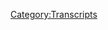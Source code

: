 {{Transcript
    | title         = [[515: December 28-29, 2020]]
    | caption       = [https://knowledgefight.libsyn.com/515-december-28-29-2020 Listen to this episode on Libsyn]
    | episodeNumber = [[515: December 28-29, 2020|515]]
    | length        = 01:57:08
}}

{{MessageBox
    | header     = Warning: Bot Generated Content
    | text       = This transcript was automatically generated by transcription software and likely contains many mistakes and misattributions. Please check the audio for definitive quotes, attribution, and context.
    | image      = N3yvass4myg91.webp
    | imagewidth = 50px
    | id         = warning
}}

{{TranscriptBlock
    | name      = Unknown Speaker
    | timestamp = 00:00:00.000
    | text      = N-N-N-N-N-N-N-Knowledge Fight
}}

{{TranscriptBlock
    | name      = Unknown Speaker
    | timestamp = 00:00:13.000
    | text      = Damn, Ed, Jordan, I am sweating.
}}

{{TranscriptBlock
    | name      = Unknown Speaker
    | timestamp = 00:00:18.000
    | text      = Knowledgefight.com, it's time to pray.
}}

{{TranscriptBlock
    | name      = Unknown Speaker
    | timestamp = 00:00:21.000
    | text      = I have great respect for Knowledgefight.
}}

{{TranscriptBlock
    | name      = Unknown Speaker
    | timestamp = 00:00:24.000
    | text      = Knowledgefight, I'm sick of them posing as if they're the good guys saying we are the bad guys.
}}

{{TranscriptBlock
    | name      = Unknown Speaker
    | timestamp = 00:00:29.000
    | text      = Knowledgefight.
}}

{{TranscriptBlock
    | name      = Unknown Speaker
    | timestamp = 00:00:30.000
    | text      = Dan and Jordan.
}}

{{TranscriptBlock
    | name      = Unknown Speaker
    | timestamp = 00:00:31.000
    | text      = Knowledgefight.
}}

{{TranscriptBlock
    | name      = Unknown Speaker
    | timestamp = 00:00:32.000
    | text      = Riddle her, riddle her, riddle her.
}}

{{TranscriptBlock
    | name      = Unknown Speaker
    | timestamp = 00:00:34.000
    | text      = I need, I need money.
}}

{{TranscriptBlock
    | name      = Unknown Speaker
    | timestamp = 00:00:36.000
    | text      = Riddle her, riddle her, riddle her.
}}

{{TranscriptBlock
    | name      = Unknown Speaker
    | timestamp = 00:00:39.000
    | text      = Andy in Kansas.
}}

{{TranscriptBlock
    | name      = Unknown Speaker
    | timestamp = 00:00:40.000
    | text      = Andy in, Andy in.
}}

{{TranscriptBlock
    | name      = Unknown Speaker
    | timestamp = 00:00:42.000
    | text      = Stop it.
}}

{{TranscriptBlock
    | name      = Unknown Speaker
    | timestamp = 00:00:43.000
    | text      = Andy in, Andy in Kansas.
}}

{{TranscriptBlock
    | name      = Unknown Speaker
    | timestamp = 00:00:44.000
    | text      = Andy in, Andy in.
}}

{{TranscriptBlock
    | name      = Unknown Speaker
    | timestamp = 00:00:46.000
    | text      = It's time to pray.
}}

{{TranscriptBlock
    | name      = Unknown Speaker
    | timestamp = 00:00:47.000
    | text      = Andy in Kansas.
}}

{{TranscriptBlock
    | name      = Unknown Speaker
    | timestamp = 00:00:48.000
    | text      = You're on the air.
}}

{{TranscriptBlock
    | name      = Unknown Speaker
    | timestamp = 00:00:49.000
    | text      = Thanks for holding.
}}

{{TranscriptBlock
    | name      = Unknown Speaker
    | timestamp = 00:00:50.000
    | text      = Hello, Alex.
}}

{{TranscriptBlock
    | name      = Unknown Speaker
    | timestamp = 00:00:51.000
    | text      = I'm a first time caller.
}}

{{TranscriptBlock
    | name      = Unknown Speaker
    | timestamp = 00:00:52.000
    | text      = I'm a huge fan.
}}

{{TranscriptBlock
    | name      = Unknown Speaker
    | timestamp = 00:00:53.000
    | text      = I love your room.
}}

{{TranscriptBlock
    | name      = Unknown Speaker
    | timestamp = 00:00:54.000
    | text      = Knowledgefight.
}}

{{TranscriptBlock
    | name      = Unknown Speaker
    | timestamp = 00:00:55.000
    | text      = N-N-N-N-N-Knowledgefight.com.
}}

{{TranscriptBlock
    | name      = Unknown Speaker
    | timestamp = 00:00:57.000
    | text      = I love you.
}}

{{TranscriptBlock
    | name      = Unknown Speaker
    | timestamp = 00:00:59.000
    | text      = Hey, everybody.
}}

{{TranscriptBlock
    | name      = Unknown Speaker
    | timestamp = 00:01:00.000
    | text      = Welcome back to Knowledgefight.
}}

{{TranscriptBlock
    | name      = Unknown Speaker
    | timestamp = 00:01:01.000
    | text      = I'm Dan.
}}

{{TranscriptBlock
    | name      = Unknown Speaker
    | timestamp = 00:01:02.000
    | text      = I'm Jordan.
}}

{{TranscriptBlock
    | name      = Unknown Speaker
    | timestamp = 00:01:03.000
    | text      = This is not 2020.
}}

{{TranscriptBlock
    | name      = Unknown Speaker
    | timestamp = 00:01:04.000
    | text      = No, it is not.
}}

{{TranscriptBlock
    | name      = Unknown Speaker
    | timestamp = 00:01:05.000
    | text      = Yes.
}}

{{TranscriptBlock
    | name      = Unknown Speaker
    | timestamp = 00:01:06.000
    | text      = Happy New Year.
}}

{{TranscriptBlock
    | name      = Unknown Speaker
    | timestamp = 00:01:07.000
    | text      = It is no longer here.
}}

{{TranscriptBlock
    | name      = Unknown Speaker
    | timestamp = 00:01:09.000
    | text      = All the fine folks out there.
}}

{{TranscriptBlock
    | name      = Unknown Speaker
    | timestamp = 00:01:11.000
    | text      = Welcome one and all to a brand new year.
}}

{{TranscriptBlock
    | name      = Unknown Speaker
    | timestamp = 00:01:15.000
    | text      = Same old shit though, but it's a brand new year.
}}

{{TranscriptBlock
    | name      = Unknown Speaker
    | timestamp = 00:01:17.000
    | text      = Yeah, yeah.
}}

{{TranscriptBlock
    | name      = Unknown Speaker
    | timestamp = 00:01:18.000
    | text      = Good riddance to old rubbish.
}}

{{TranscriptBlock
    | name      = Unknown Speaker
    | timestamp = 00:01:20.000
    | text      = See y'all in hell.
}}

{{TranscriptBlock
    | name      = Unknown Speaker
    | timestamp = 00:01:22.000
    | text      = What I'll say about 2020.
}}

{{TranscriptBlock
    | name      = Unknown Speaker
    | timestamp = 00:01:24.000
    | text      = Hey, bye.
}}

{{TranscriptBlock
    | name      = Unknown Speaker
    | timestamp = 00:01:25.000
    | text      = Yeah.
}}

{{TranscriptBlock
    | name      = Unknown Speaker
    | timestamp = 00:01:26.000
    | text      = Hey, this is a podcast where we like to sit around, drink novelty beverages, and talk
}}

{{TranscriptBlock
    | name      = Unknown Speaker
    | timestamp = 00:01:29.000
    | text      = a little bit about Alex Jones.
}}

{{TranscriptBlock
    | name      = Unknown Speaker
    | timestamp = 00:01:30.000
    | text      = I'm Dan.
}}

{{TranscriptBlock
    | name      = Unknown Speaker
    | timestamp = 00:01:31.000
    | text      = Indeed we do.
}}

{{TranscriptBlock
    | name      = Unknown Speaker
    | timestamp = 00:01:32.000
    | text      = I'm Jordan.
}}

{{TranscriptBlock
    | name      = Unknown Speaker
    | timestamp = 00:01:33.000
    | text      = Have we said that already?
}}

{{TranscriptBlock
    | name      = Unknown Speaker
    | timestamp = 00:01:34.000
    | text      = I don't know.
}}

{{TranscriptBlock
    | name      = Unknown Speaker
    | timestamp = 00:01:35.000
    | text      = I threw off our rhythm.
}}

{{TranscriptBlock
    | name      = Unknown Speaker
    | timestamp = 00:01:36.000
    | text      = We're starting off with it a new way.
}}

{{TranscriptBlock
    | name      = Unknown Speaker
    | timestamp = 00:01:38.000
    | text      = Cut.
}}

{{TranscriptBlock
    | name      = Unknown Speaker
    | timestamp = 00:01:39.000
    | text      = No.
}}

{{TranscriptBlock
    | name      = Unknown Speaker
    | timestamp = 00:01:40.000
    | text      = Yeah, here we are.
}}

{{TranscriptBlock
    | name      = Unknown Speaker
    | timestamp = 00:01:41.000
    | text      = Happy New Year.
}}

{{TranscriptBlock
    | name      = Unknown Speaker
    | timestamp = 00:01:42.000
    | text      = Dan.
}}

{{TranscriptBlock
    | name      = Unknown Speaker
    | timestamp = 00:01:43.000
    | text      = Yes.
}}

{{TranscriptBlock
    | name      = Unknown Speaker
    | timestamp = 00:01:44.000
    | text      = Dan.
}}

{{TranscriptBlock
    | name      = Unknown Speaker
    | timestamp = 00:01:45.000
    | text      = Jordan.
}}

{{TranscriptBlock
    | name      = Unknown Speaker
    | timestamp = 00:01:46.000
    | text      = Quick question.
}}

{{TranscriptBlock
    | name      = Unknown Speaker
    | timestamp = 00:01:47.000
    | text      = Yeah.
}}

{{TranscriptBlock
    | name      = Unknown Speaker
    | timestamp = 00:01:48.000
    | text      = What's your bright spot, buddy?
}}

{{TranscriptBlock
    | name      = Unknown Speaker
    | timestamp = 00:01:49.000
    | text      = My bright spot is actually going to have to wait until the shout outs to donors section
}}

{{TranscriptBlock
    | name      = Unknown Speaker
    | timestamp = 00:01:53.000
    | text      = of the podcast, and you'll enjoy it then.
}}

{{TranscriptBlock
    | name      = Unknown Speaker
    | timestamp = 00:01:56.000
    | text      = All right.
}}

{{TranscriptBlock
    | name      = Unknown Speaker
    | timestamp = 00:01:57.000
    | text      = But for now, I shall turn the question around on you.
}}

{{TranscriptBlock
    | name      = Unknown Speaker
    | timestamp = 00:01:59.000
    | text      = What is yours?
}}

{{TranscriptBlock
    | name      = Unknown Speaker
    | timestamp = 00:02:00.000
    | text      = Dan, my bright spot is my two lovely dogs.
}}

{{TranscriptBlock
    | name      = Unknown Speaker
    | timestamp = 00:02:04.000
    | text      = They're very cute.
}}

{{TranscriptBlock
    | name      = Unknown Speaker
    | timestamp = 00:02:05.000
    | text      = I enjoy-
}}

{{TranscriptBlock
    | name      = Unknown Speaker
    | timestamp = 00:02:06.000
    | text      = I begrudgingly say.
}}

{{TranscriptBlock
    | name      = Unknown Speaker
    | timestamp = 00:02:08.000
    | text      = My new favorite pastime now is catching them in some sort of pose, taking a picture, and
}}

{{TranscriptBlock
    | name      = Unknown Speaker
    | timestamp = 00:02:13.000
    | text      = then marking it up on my phone, and just drawing a fanciful little picture around it.
}}

{{TranscriptBlock
    | name      = Unknown Speaker
    | timestamp = 00:02:18.000
    | text      = It is my favorite thing to do.
}}

{{TranscriptBlock
    | name      = Unknown Speaker
    | timestamp = 00:02:19.000
    | text      = You've got to get those dogs on TikTok.
}}

{{TranscriptBlock
    | name      = Unknown Speaker
    | timestamp = 00:02:21.000
    | text      = What is TikTok?
}}

{{TranscriptBlock
    | name      = Unknown Speaker
    | timestamp = 00:02:22.000
    | text      = Teach them dances.
}}

{{TranscriptBlock
    | name      = Unknown Speaker
    | timestamp = 00:02:23.000
    | text      = But what is TikTok?
}}

{{TranscriptBlock
    | name      = Unknown Speaker
    | timestamp = 00:02:24.000
    | text      = I don't know.
}}

{{TranscriptBlock
    | name      = Unknown Speaker
    | timestamp = 00:02:25.000
    | text      = Yeah, me neither, man.
}}

{{TranscriptBlock
    | name      = Unknown Speaker
    | timestamp = 00:02:26.000
    | text      = Too old.
}}

{{TranscriptBlock
    | name      = Unknown Speaker
    | timestamp = 00:02:27.000
    | text      = It's not for us.
}}

{{TranscriptBlock
    | name      = Unknown Speaker
    | timestamp = 00:02:28.000
    | text      = No.
}}

{{TranscriptBlock
    | name      = Unknown Speaker
    | timestamp = 00:02:29.000
    | text      = It's not for us.
}}

{{TranscriptBlock
    | name      = Unknown Speaker
    | timestamp = 00:02:30.000
    | text      = We would just ruin it if we were there.
}}

{{TranscriptBlock
    | name      = Unknown Speaker
    | timestamp = 00:02:31.000
    | text      = Get those dogs on Snapchat.
}}

{{TranscriptBlock
    | name      = Unknown Speaker
    | timestamp = 00:02:32.000
    | text      = Is Snapchat still a thing?
}}

{{TranscriptBlock
    | name      = Unknown Speaker
    | timestamp = 00:02:33.000
    | text      = I don't know.
}}

{{TranscriptBlock
    | name      = Unknown Speaker
    | timestamp = 00:02:34.000
    | text      = Never been on it.
}}

{{TranscriptBlock
    | name      = Unknown Speaker
    | timestamp = 00:02:35.000
    | text      = I have no idea.
}}

{{TranscriptBlock
    | name      = Unknown Speaker
    | timestamp = 00:02:36.000
    | text      = Me neither.
}}

{{TranscriptBlock
    | name      = Unknown Speaker
    | timestamp = 00:02:37.000
    | text      = Oh, God.
}}

{{TranscriptBlock
    | name      = Unknown Speaker
    | timestamp = 00:02:38.000
    | text      = We're so old.
}}

{{TranscriptBlock
    | name      = Unknown Speaker
    | timestamp = 00:02:39.000
    | text      = Get them on Vine.
}}

{{TranscriptBlock
    | name      = Unknown Speaker
    | timestamp = 00:02:40.000
    | text      = Ah, Vine.
}}

{{TranscriptBlock
    | name      = Unknown Speaker
    | timestamp = 00:02:41.000
    | text      = That's where I'm going to go.
}}

{{TranscriptBlock
    | name      = Unknown Speaker
    | timestamp = 00:02:43.000
    | text      = Is Quibi still available?
}}

{{TranscriptBlock
    | name      = Unknown Speaker
    | timestamp = 00:02:44.000
    | text      = I think I got a five-pitch deal with them.
}}

{{TranscriptBlock
    | name      = Unknown Speaker
    | timestamp = 00:02:45.000
    | text      = Get them a Quibi.
}}

{{TranscriptBlock
    | name      = Unknown Speaker
    | timestamp = 00:02:46.000
    | text      = Get them a Quibi.
}}

{{TranscriptBlock
    | name      = Unknown Speaker
    | timestamp = 00:02:47.000
    | text      = Yeah.
}}

{{TranscriptBlock
    | name      = Unknown Speaker
    | timestamp = 00:02:48.000
    | text      = Yeah.
}}

{{TranscriptBlock
    | name      = Unknown Speaker
    | timestamp = 00:02:49.000
    | text      = I'll put them on Cameo and see what they have to say.
}}

{{TranscriptBlock
    | name      = Unknown Speaker
    | timestamp = 00:02:52.520
    | text      = I think you run into ethical issues there.
}}

{{TranscriptBlock
    | name      = Unknown Speaker
    | timestamp = 00:02:56.639
    | text      = I don't think that it's ethical.
}}

{{TranscriptBlock
    | name      = Unknown Speaker
    | timestamp = 00:02:58.280
    | text      = Are there labor laws for dogs?
}}

{{TranscriptBlock
    | name      = Unknown Speaker
    | timestamp = 00:03:01.120
    | text      = I do think that based on your politics, you should not exploit the labor of those dogs.
}}

{{TranscriptBlock
    | name      = Unknown Speaker
    | timestamp = 00:03:07.360
    | text      = That's fair.
}}

{{TranscriptBlock
    | name      = Unknown Speaker
    | timestamp = 00:03:08.360
    | text      = That's fair.
}}

{{TranscriptBlock
    | name      = Unknown Speaker
    | timestamp = 00:03:09.360
    | text      = I got to get twin dogs so they only have to work four hours at a time, each of them.
}}

{{TranscriptBlock
    | name      = Unknown Speaker
    | timestamp = 00:03:12.960
    | text      = If you redirected the money from the Cameos towards all dog-related treats, then maybe.
}}

{{TranscriptBlock
    | name      = Unknown Speaker
    | timestamp = 00:03:18.000
    | text      = It may be, but it's still dicey territory.
}}

{{TranscriptBlock
    | name      = Unknown Speaker
    | timestamp = 00:03:20.680
    | text      = Otherwise we're in child star territory there.
}}

{{TranscriptBlock
    | name      = Unknown Speaker
    | timestamp = 00:03:24.080
    | text      = Well, that is a fine, bright spot, Jordan.
}}

{{TranscriptBlock
    | name      = Unknown Speaker
    | timestamp = 00:03:27.080
    | text      = They're my favorites.
}}

{{TranscriptBlock
    | name      = Unknown Speaker
    | timestamp = 00:03:28.080
    | text      = I'm glad you're having fun with those dogs.
}}

{{TranscriptBlock
    | name      = Unknown Speaker
    | timestamp = 00:03:30.039
    | text      = Delightful.
}}

{{TranscriptBlock
    | name      = Unknown Speaker
    | timestamp = 00:03:31.039
    | text      = So today, Jordan, what we have in front of us is the first episode of 2021.
}}

{{TranscriptBlock
    | name      = Unknown Speaker
    | timestamp = 00:03:35.759
    | text      = Yay.
}}

{{TranscriptBlock
    | name      = Unknown Speaker
    | timestamp = 00:03:37.319
    | text      = And we're still in 2020 for this episode.
}}

{{TranscriptBlock
    | name      = Unknown Speaker
    | timestamp = 00:03:40.159
    | text      = Well, yeah.
}}

{{TranscriptBlock
    | name      = Unknown Speaker
    | timestamp = 00:03:41.159
    | text      = But we're going to go over December 28th and 29th.
}}

{{TranscriptBlock
    | name      = Unknown Speaker
    | timestamp = 00:03:45.240
    | text      = That's Monday and Tuesday of last week, or I guess this week.
}}

{{TranscriptBlock
    | name      = Unknown Speaker
    | timestamp = 00:03:49.199
    | text      = And that way we save the end of the year for Monday.
}}

{{TranscriptBlock
    | name      = Unknown Speaker
    | timestamp = 00:03:54.280
    | text      = And then also it'll be in the lead up to Alex's going to Washington, DC on the 6th.
}}

{{TranscriptBlock
    | name      = Unknown Speaker
    | timestamp = 00:04:01.520
    | text      = That's right.
}}

{{TranscriptBlock
    | name      = Unknown Speaker
    | timestamp = 00:04:02.520
    | text      = They're still doing that.
}}

{{TranscriptBlock
    | name      = Unknown Speaker
    | timestamp = 00:04:03.520
    | text      = So next week, there's a plan to go to DC for all that.
}}

{{TranscriptBlock
    | name      = Unknown Speaker
    | timestamp = 00:04:06.680
    | text      = Wild.
}}

{{TranscriptBlock
    | name      = Unknown Speaker
    | timestamp = 00:04:07.680
    | text      = So I figure we can-
}}

{{TranscriptBlock
    | name      = Unknown Speaker
    | timestamp = 00:04:08.680
    | text      = Third time's the charm, I guess.
}}

{{TranscriptBlock
    | name      = Unknown Speaker
    | timestamp = 00:04:09.680
    | text      = We can close out 2020, see how Alex ended the year on Monday, and then check in on the
}}

{{TranscriptBlock
    | name      = Unknown Speaker
    | timestamp = 00:04:14.800
    | text      = aftermath of that rally on Friday.
}}

{{TranscriptBlock
    | name      = Unknown Speaker
    | timestamp = 00:04:17.279
    | text      = It'll be great.
}}

{{TranscriptBlock
    | name      = Unknown Speaker
    | timestamp = 00:04:18.279
    | text      = And have a blast.
}}

{{TranscriptBlock
    | name      = Unknown Speaker
    | timestamp = 00:04:19.279
    | text      = It'll be a real bummer if they win.
}}

{{TranscriptBlock
    | name      = Unknown Speaker
    | timestamp = 00:04:22.079
    | text      = It'll be a bad rally for us.
}}

{{TranscriptBlock
    | name      = Unknown Speaker
    | timestamp = 00:04:24.319
    | text      = It'll be a bad rally no matter what, I think.
}}

{{TranscriptBlock
    | name      = Unknown Speaker
    | timestamp = 00:04:26.680
    | text      = That's fair.
}}

{{TranscriptBlock
    | name      = Unknown Speaker
    | timestamp = 00:04:27.680
    | text      = That's fair.
}}

{{TranscriptBlock
    | name      = Unknown Speaker
    | timestamp = 00:04:28.680
    | text      = So Jordan, before we get into this episode, a little bit of an extended, we have a number
}}

{{TranscriptBlock
    | name      = Unknown Speaker
    | timestamp = 00:04:32.939
    | text      = of shout outs today, which is very exciting.
}}

{{TranscriptBlock
    | name      = Unknown Speaker
    | timestamp = 00:04:35.899
    | text      = Some of this is for folks who have signed up and are supporting the show, which we very
}}

{{TranscriptBlock
    | name      = Unknown Speaker
    | timestamp = 00:04:39.439
    | text      = much appreciate.
}}

{{TranscriptBlock
    | name      = Unknown Speaker
    | timestamp = 00:04:40.439
    | text      = And some, one of them is a bright spot.
}}

{{TranscriptBlock
    | name      = Unknown Speaker
    | timestamp = 00:04:43.040
    | text      = Okay.
}}

{{TranscriptBlock
    | name      = Unknown Speaker
    | timestamp = 00:04:44.040
    | text      = So first, this is not a bright spot.
}}

{{TranscriptBlock
    | name      = Unknown Speaker
    | timestamp = 00:04:48.519
    | text      = I am saying this name with a gun to my head, metaphorically.
}}

{{TranscriptBlock
    | name      = Unknown Speaker
    | timestamp = 00:04:52.720
    | text      = This is a dark spot.
}}

{{TranscriptBlock
    | name      = Unknown Speaker
    | timestamp = 00:04:54.279
    | text      = Alex Jones' too-messant, moist penis.
}}

{{TranscriptBlock
    | name      = Unknown Speaker
    | timestamp = 00:04:57.980
    | text      = Thank you so much.
}}

{{TranscriptBlock
    | name      = Unknown Speaker
    | timestamp = 00:04:58.980
    | text      = You are now a policy wonk.
}}

{{TranscriptBlock
    | name      = Unknown Speaker
    | timestamp = 00:04:59.980
    | text      = I'm a policy wonk.
}}

{{TranscriptBlock
    | name      = Unknown Speaker
    | timestamp = 00:05:00.980
    | text      = I didn't want to say that.
}}

{{TranscriptBlock
    | name      = Unknown Speaker
    | timestamp = 00:05:02.480
    | text      = Yeah.
}}

{{TranscriptBlock
    | name      = Unknown Speaker
    | timestamp = 00:05:03.480
    | text      = Yeah.
}}

{{TranscriptBlock
    | name      = Unknown Speaker
    | timestamp = 00:05:04.480
    | text      = Yeah.
}}

{{TranscriptBlock
    | name      = Unknown Speaker
    | timestamp = 00:05:05.480
    | text      = Yeah.
}}

{{TranscriptBlock
    | name      = Unknown Speaker
    | timestamp = 00:05:06.480
    | text      = Yeah.
}}

{{TranscriptBlock
    | name      = Unknown Speaker
    | timestamp = 00:05:07.480
    | text      = We do have, there are some flaws in our, we'll thank everybody plan.
}}

{{TranscriptBlock
    | name      = Unknown Speaker
    | timestamp = 00:05:08.939
    | text      = There are some flaws that can be exploited.
}}

{{TranscriptBlock
    | name      = Unknown Speaker
    | timestamp = 00:05:10.680
    | text      = Yep.
}}

{{TranscriptBlock
    | name      = Unknown Speaker
    | timestamp = 00:05:11.680
    | text      = Take that Jeffy or Jeffy, thank you so much.
}}

{{TranscriptBlock
    | name      = Unknown Speaker
    | timestamp = 00:05:14.339
    | text      = You are now policy wonk.
}}

{{TranscriptBlock
    | name      = Unknown Speaker
    | timestamp = 00:05:16.079
    | text      = I'm a policy wonk.
}}

{{TranscriptBlock
    | name      = Unknown Speaker
    | timestamp = 00:05:17.579
    | text      = Thank you very much.
}}

{{TranscriptBlock
    | name      = Unknown Speaker
    | timestamp = 00:05:18.660
    | text      = Thank you.
}}

{{TranscriptBlock
    | name      = Unknown Speaker
    | timestamp = 00:05:19.660
    | text      = Next.
}}

{{TranscriptBlock
    | name      = Unknown Speaker
    | timestamp = 00:05:20.660
    | text      = Frankie fresh.
}}

{{TranscriptBlock
    | name      = Unknown Speaker
    | timestamp = 00:05:21.660
    | text      = Thank you so much.
}}

{{TranscriptBlock
    | name      = Unknown Speaker
    | timestamp = 00:05:22.660
    | text      = You are now a policy wonk.
}}

{{TranscriptBlock
    | name      = Unknown Speaker
    | timestamp = 00:05:23.660
    | text      = I'm a policy wonk.
}}

{{TranscriptBlock
    | name      = Unknown Speaker
    | timestamp = 00:05:24.660
    | text      = Thank you very much.
}}

{{TranscriptBlock
    | name      = Unknown Speaker
    | timestamp = 00:05:25.660
    | text      = Frankie fresh, moist penis.
}}

{{TranscriptBlock
    | name      = Unknown Speaker
    | timestamp = 00:05:26.660
    | text      = Oh, I'm sorry.
}}

{{TranscriptBlock
    | name      = Unknown Speaker
    | timestamp = 00:05:27.660
    | text      = Am I not supposed to do that?
}}

{{TranscriptBlock
    | name      = Unknown Speaker
    | timestamp = 00:05:28.660
    | text      = Oh, I apologize.
}}

{{TranscriptBlock
    | name      = Unknown Speaker
    | timestamp = 00:05:29.839
    | text      = Next.
}}

{{TranscriptBlock
    | name      = Unknown Speaker
    | timestamp = 00:05:30.839
    | text      = Puff Danny.
}}

{{TranscriptBlock
    | name      = Unknown Speaker
    | timestamp = 00:05:31.839
    | text      = Thank you so much.
}}

{{TranscriptBlock
    | name      = Unknown Speaker
    | timestamp = 00:05:32.839
    | text      = You are now policy wonk.
}}

{{TranscriptBlock
    | name      = Unknown Speaker
    | timestamp = 00:05:33.839
    | text      = I'm a policy wonk.
}}

{{TranscriptBlock
    | name      = Unknown Speaker
    | timestamp = 00:05:34.839
    | text      = Thank you.
}}

{{TranscriptBlock
    | name      = Unknown Speaker
    | timestamp = 00:05:35.839
    | text      = Next.
}}

{{TranscriptBlock
    | name      = Unknown Speaker
    | timestamp = 00:05:36.839
    | text      = Sammy.
}}

{{TranscriptBlock
    | name      = Unknown Speaker
    | timestamp = 00:05:37.839
    | text      = Thank you so much.
}}

{{TranscriptBlock
    | name      = Unknown Speaker
    | timestamp = 00:05:38.959
    | text      = You are now policy wonk.
}}

{{TranscriptBlock
    | name      = Unknown Speaker
    | timestamp = 00:05:40.600
    | text      = Thanks Sammy. Thank you. Next, don't go into the future. It's hot there. Thank you so much. You are now a policy wonk.
}}

{{TranscriptBlock
    | name      = Unknown Speaker
    | timestamp = 00:05:46.680
    | text      = I'm a policy wonk. Thank you very much. Good advice for all of us. Sure. Yeah. Next, Nomad Adam. Thank you so much
}}

{{TranscriptBlock
    | name      = Unknown Speaker
    | timestamp = 00:05:52.959
    | text      = You're now a policy wonk. I'm a policy wonk. Thanks, Nomadum. Ooh. Aha!
}}

{{TranscriptBlock
    | name      = Unknown Speaker
    | timestamp = 00:05:57.879
    | text      = Combined him. Yeah. And finally, I'd like to say thank you to someone donated on an elevated level. We appreciate that very much
}}

{{TranscriptBlock
    | name      = Unknown Speaker
    | timestamp = 00:06:03.879
    | text      = This is very important. Cisco is reverse flash. Thank you so much. You are now a technocrat. I'm a policy wonk.
}}

{{TranscriptBlock
    | name      = Unknown Speaker
    | timestamp = 00:06:09.800
    | text      = Crikey, mate. That's fantastic. Have yourself a brew. How's your 401k doing, bro?
}}

{{TranscriptBlock
    | name      = Unknown Speaker
    | timestamp = 00:06:14.480
    | text      = Alright, we gotta go full tilt boogie on this Watson, alright? Let's just get down to business.
}}

{{TranscriptBlock
    | name      = Unknown Speaker
    | timestamp = 00:06:18.480
    | text      = We ain't making that money off that heroin. Why are you pimps so good? My neck is freakishly large.
}}

{{TranscriptBlock
    | name      = Unknown Speaker
    | timestamp = 00:06:24.040
    | text      = I declare info war on you. Thank you so much. Cisco is reverse flash. Yes, thank you very much.
}}

{{TranscriptBlock
    | name      = Unknown Speaker
    | timestamp = 00:06:29.959
    | text      = Jordan, we have a couple of special things here. Of course. First, gotta say a very special birthday
}}

{{TranscriptBlock
    | name      = Unknown Speaker
    | timestamp = 00:06:38.040
    | text      = shout out to Bjorn L. Okay, happy birthday. Thank you for listening to the show and shooting us a message.
}}

{{TranscriptBlock
    | name      = Unknown Speaker
    | timestamp = 00:06:44.600
    | text      = Yes. Also, happy anniversary. Getting married on the first, right? Getting married on the first? Craziness.
}}

{{TranscriptBlock
    | name      = Unknown Speaker
    | timestamp = 00:06:52.600
    | text      = Oh, that's out of control. I guess you'll never forget your anniversary if it's on the first.
}}

{{TranscriptBlock
    | name      = Unknown Speaker
    | timestamp = 00:06:57.240
    | text      = It's cheating. It's cheating. Come on, man. It's cheating. Nah, nah. Get married on the second.
}}

{{TranscriptBlock
    | name      = Unknown Speaker
    | timestamp = 00:07:02.839
    | text      = I still think that would be easy to remember. I honestly think it would probably be, I've not been married,
}}

{{TranscriptBlock
    | name      = Unknown Speaker
    | timestamp = 00:07:08.279
    | text      = but I think it would be probably, it's not as hard as like sitcoms make it seem to remember your anniversary.
}}

{{TranscriptBlock
    | name      = Unknown Speaker
    | timestamp = 00:07:13.240
    | text      = No, no, no. It's not that bad. Oh, no. Not again. That happened in every show. Yeah. Multiple times.
}}

{{TranscriptBlock
    | name      = Unknown Speaker
    | timestamp = 00:07:20.519
    | text      = Yeah, but it's still never going to beat out the going on two dates in the same restaurant. Sure.
}}

{{TranscriptBlock
    | name      = Unknown Speaker
    | timestamp = 00:07:25.639
    | text      = That's the best one there's ever been. That was a good gag. Every show for 20 years had one of those.
}}

{{TranscriptBlock
    | name      = Unknown Speaker
    | timestamp = 00:07:31.720
    | text      = It's fantastic. So, happy anniversary to Ryan and Anne Randomly. Oh, happy anniversary. Yeah, happy
}}

{{TranscriptBlock
    | name      = Unknown Speaker
    | timestamp = 00:07:39.720
    | text      = anniversary to you both. Yes, indeed. It would be weird to only wish one of you out. So, I insist on sending this message to both of you.
}}

{{TranscriptBlock
    | name      = Unknown Speaker
    | timestamp = 00:07:48.680
    | text      = Happy anniversary to one and get out of that relationship to the other. No, no, no. Oh, okay. I'm sorry.
}}

{{TranscriptBlock
    | name      = Unknown Speaker
    | timestamp = 00:07:53.720
    | text      = So now, here's my bright spot, Jordan. What's that? This is something that is going to blow minds from here to Scandinavia.
}}

{{TranscriptBlock
    | name      = Unknown Speaker
    | timestamp = 00:07:59.639
    | text      = Scandinavia. Yes. Scandinavian minds too. So, I got two messages in the past little bit
}}

{{TranscriptBlock
    | name      = Unknown Speaker
    | timestamp = 00:08:08.680
    | text      = from people who are trying to set up shout outs for their significant other. Sure. But unbeknownst
}}

{{TranscriptBlock
    | name      = Unknown Speaker
    | timestamp = 00:08:15.160
    | text      = to either of them, they have both messaged me. We did not O'Henry someone. We did not O'Henry.
}}

{{TranscriptBlock
    | name      = Unknown Speaker
    | timestamp = 00:08:22.439
    | text      = How dare you O'Henry us? Who are you? This is a coordinated attack. This was- We got O'Henry.
}}

{{TranscriptBlock
    | name      = Unknown Speaker
    | timestamp = 00:08:29.639
    | text      = Elizabeth from Sweden, Axel sent me a message to give you a shout out to say that you're a policy wonk.
}}

{{TranscriptBlock
    | name      = Unknown Speaker
    | timestamp = 00:08:37.000
    | text      = Axel from Sweden, Elizabeth sent me a message asking to give you a shout out and that you
}}

{{TranscriptBlock
    | name      = Unknown Speaker
    | timestamp = 00:08:42.600
    | text      = would go crazy. And you both, you must both shave your heads now. That is the rule. Both of you must
}}

{{TranscriptBlock
    | name      = Unknown Speaker
    | timestamp = 00:08:49.080
    | text      = shave your heads and buy each other combs. Let's go all the way in. I just found that to be-
}}

{{TranscriptBlock
    | name      = Unknown Speaker
    | timestamp = 00:08:54.840
    | text      = That's the most delightful thing that I can think of. Yeah, and I hope both of your minds are blown.
}}

{{TranscriptBlock
    | name      = Unknown Speaker
    | timestamp = 00:08:59.480
    | text      = Yeah, that's a bright spot for me too, Dan. Yeah, it's just- Fuck my dogs. I'm getting rid of them. I
}}

{{TranscriptBlock
    | name      = Unknown Speaker
    | timestamp = 00:09:03.879
    | text      = just want to think about this for the rest of my life. What a way to start the year. That is great.
}}

{{TranscriptBlock
    | name      = Unknown Speaker
    | timestamp = 00:09:07.559
    | text      = Yeah. That is great. It's wholesome. Super wholesome. I hope it's a nice surprise for them. Cute as shit.
}}

{{TranscriptBlock
    | name      = Unknown Speaker
    | timestamp = 00:09:13.000
    | text      = Yep. And Elizabeth from Sweden and Axel from Sweden, you're both policy wonks. I'm a policy wonk.
}}

{{TranscriptBlock
    | name      = Unknown Speaker
    | timestamp = 00:09:19.320
    | text      = Thank you both for brightening my week. Yes, thank you very much. It was great.
}}

{{TranscriptBlock
    | name      = Unknown Speaker
    | timestamp = 00:09:23.960
    | text      = I can't imagine listening to this. You would have to be really, really deep in it if you listen to
}}

{{TranscriptBlock
    | name      = Unknown Speaker
    | timestamp = 00:09:29.559
    | text      = that part of our show and we're like, no fun. No, I don't like it. My heart isn't warmed by that.
}}

{{TranscriptBlock
    | name      = Unknown Speaker
    | timestamp = 00:09:36.440
    | text      = I'm bitter as shit and I'm going to cry. I think some people just hit the 15 seconds ahead.
}}

{{TranscriptBlock
    | name      = Unknown Speaker
    | timestamp = 00:09:43.159
    | text      = None of this bullshit. Yeah, it's our version of ads. Yeah, yeah, basically. So, Jordan,
}}

{{TranscriptBlock
    | name      = Unknown Speaker
    | timestamp = 00:09:49.559
    | text      = like I said, December 28th and 29th. Yes, sir, Dan. Here we go. We're jumping in on Monday.
}}

{{TranscriptBlock
    | name      = Unknown Speaker
    | timestamp = 00:09:54.600
    | text      = All right. And this is where Alex is starting off. Start your engines, my friends. It's Monday,
}}

{{TranscriptBlock
    | name      = Unknown Speaker
    | timestamp = 00:10:01.799
    | text      = December 28th. The year is 2020. We have several very informative guests that are going to be
}}

{{TranscriptBlock
    | name      = Unknown Speaker
    | timestamp = 00:10:09.159
    | text      = joining us coming up today. Do we? And I'm going to lay out just exactly where we are on planet
}}

{{TranscriptBlock
    | name      = Unknown Speaker
    | timestamp = 00:10:15.240
    | text      = Earth in the fight against the globalist. Austin. But first, President Trump over the weekend
}}

{{TranscriptBlock
    | name      = Unknown Speaker
    | timestamp = 00:10:19.639
    | text      = tweeted out a very powerful video titled Man in America 2020 has been a year like no other.
}}

{{TranscriptBlock
    | name      = Unknown Speaker
    | timestamp = 00:10:26.600
    | text      = Here is that report. So this report that Alex is citing that Trump tweeted out is not what
}}

{{TranscriptBlock
    | name      = Unknown Speaker
    | timestamp = 00:10:32.279
    | text      = you would call a report. That term's being used real loosely. Okay. In reality, it's a video
}}

{{TranscriptBlock
    | name      = Unknown Speaker
    | timestamp = 00:10:38.039
    | text      = about how the election was stolen, created by a guy named Seth Holhouse, who runs a website
}}

{{TranscriptBlock
    | name      = Unknown Speaker
    | timestamp = 00:10:42.840
    | text      = called Man in America. I wanted to learn a little bit more about this guy. So I went to his website
}}

{{TranscriptBlock
    | name      = Unknown Speaker
    | timestamp = 00:10:47.720
    | text      = and I noticed a few things that I thought were interesting. Two big things popped up about his
}}

{{TranscriptBlock
    | name      = Unknown Speaker
    | timestamp = 00:10:52.600
    | text      = URL, which is mia.news. The first is that MIA stands for missing in action. So that kind of
}}

{{TranscriptBlock
    | name      = Unknown Speaker
    | timestamp = 00:10:59.639
    | text      = gives off the exact opposite vibe that this guy's probably hoping to put out there. It's time for
}}

{{TranscriptBlock
    | name      = Unknown Speaker
    | timestamp = 00:11:04.279
    | text      = all good patriots to show up. So please remember you can find me at MIA. I might've chosen a
}}

{{TranscriptBlock
    | name      = Unknown Speaker
    | timestamp = 00:11:10.759
    | text      = different name, different acronym. Like for instance, I might've gone with American
}}

{{TranscriptBlock
    | name      = Unknown Speaker
    | timestamp = 00:11:15.240
    | text      = withstanding outside legions. No problem with that one. That one's good. All right. The other
}}

{{TranscriptBlock
    | name      = Unknown Speaker
    | timestamp = 00:11:21.000
    | text      = thing that popped up was this guy had a dot news URL and pretty much the only people I've ever seen
}}

{{TranscriptBlock
    | name      = Unknown Speaker
    | timestamp = 00:11:25.879
    | text      = getting dot news pages are InfoWars associates. I'm sure some other people are doing it too,
}}

{{TranscriptBlock
    | name      = Unknown Speaker
    | timestamp = 00:11:30.519
    | text      = but it's become something I associate so much with Alex and his crew that I instinctually suspect
}}

{{TranscriptBlock
    | name      = Unknown Speaker
    | timestamp = 00:11:35.559
    | text      = something is not right if it has a dot news address. It might've been slightly unexpected
}}

{{TranscriptBlock
    | name      = Unknown Speaker
    | timestamp = 00:11:43.720
    | text      = that this video went as viral as it did after Trump tweeted it out because according to an
}}

{{TranscriptBlock
    | name      = Unknown Speaker
    | timestamp = 00:11:48.600
    | text      = article by Will Summer in the Daily Beast, some interesting things started to happen recently.
}}

{{TranscriptBlock
    | name      = Unknown Speaker
    | timestamp = 00:11:53.960
    | text      = In particular, it appears that references online to Whole House being a member of the Falun Gong
}}

{{TranscriptBlock
    | name      = Unknown Speaker
    | timestamp = 00:11:59.240
    | text      = movement began to be erased, including a mention of his appearance at a 2007 Minnesota conference
}}

{{TranscriptBlock
    | name      = Unknown Speaker
    | timestamp = 00:12:05.320
    | text      = on the website Clear Harmony and all mentions of him on MingHui.org. Why would they want that
}}

{{TranscriptBlock
    | name      = Unknown Speaker
    | timestamp = 00:12:10.840
    | text      = scrubbed? He also apparently, this has not necessarily been scrubbed from the internet,
}}

{{TranscriptBlock
    | name      = Unknown Speaker
    | timestamp = 00:12:15.480
    | text      = but he was employed by the Epoch Times, a right-wing media outlet associated with Falun Gong
}}

{{TranscriptBlock
    | name      = Unknown Speaker
    | timestamp = 00:12:21.000
    | text      = between 2008 and 2015, but he's apparently also freelanced as a photographer for them as recently
}}

{{TranscriptBlock
    | name      = Unknown Speaker
    | timestamp = 00:12:26.919
    | text      = as July of this year. Great, great. Good stuff. Everybody's got to work. Freelance is tough.
}}

{{TranscriptBlock
    | name      = Unknown Speaker
    | timestamp = 00:12:32.279
    | text      = This is not an individual who made a news report that's super powerful. It's the product of a
}}

{{TranscriptBlock
    | name      = Unknown Speaker
    | timestamp = 00:12:36.600
    | text      = longtime employee of a deeply right-wing propaganda media outlet that essentially deifies Trump.
}}

{{TranscriptBlock
    | name      = Unknown Speaker
    | timestamp = 00:12:43.240
    | text      = The removal of Whole House's name from those websites is kind of telling and the most likely
}}

{{TranscriptBlock
    | name      = Unknown Speaker
    | timestamp = 00:12:47.960
    | text      = explanation for why it happened is because the propaganda video featured him as the narrator
}}

{{TranscriptBlock
    | name      = Unknown Speaker
    | timestamp = 00:12:52.519
    | text      = and it doesn't work nearly as well as if you know that he's the member of a spiritual movement that
}}

{{TranscriptBlock
    | name      = Unknown Speaker
    | timestamp = 00:12:57.159
    | text      = reportedly views Trump as a critical ally in the coming judgment day where communists will be sent
}}

{{TranscriptBlock
    | name      = Unknown Speaker
    | timestamp = 00:13:01.639
    | text      = to hell. There is that. According to former Epoch Times employees speaking to the NBC News. There
}}

{{TranscriptBlock
    | name      = Unknown Speaker
    | timestamp = 00:13:07.080
    | text      = is that, yeah. That does kind of mess with your credibility a hair. Right, you like the presentation
}}

{{TranscriptBlock
    | name      = Unknown Speaker
    | timestamp = 00:13:12.440
    | text      = of the man in America. Just the American flag behind him. It's all just, you know. So it's less
}}

{{TranscriptBlock
    | name      = Unknown Speaker
    | timestamp = 00:13:17.240
    | text      = a media report and more a book report on Behold Apparel Horse. Yeah. The charade works better when
}}

{{TranscriptBlock
    | name      = Unknown Speaker
    | timestamp = 00:13:22.519
    | text      = you just believe that Whole House is what he presents himself to be. From his website to his
}}

{{TranscriptBlock
    | name      = Unknown Speaker
    | timestamp = 00:13:27.639
    | text      = bio, quote, born and raised in the countryside of Ohio, I never thought I would see a time when our
}}

{{TranscriptBlock
    | name      = Unknown Speaker
    | timestamp = 00:13:32.840
    | text      = freedoms were under attack like they are today. I spent the last 15 years fighting against the
}}

{{TranscriptBlock
    | name      = Unknown Speaker
    | timestamp = 00:13:37.799
    | text      = tyranny of communism in China, but never did I imagine that that fight would come to American
}}

{{TranscriptBlock
    | name      = Unknown Speaker
    | timestamp = 00:13:42.759
    | text      = soil. My heart beats with the blood of a patriot and I would rather die fighting than kneel down
}}

{{TranscriptBlock
    | name      = Unknown Speaker
    | timestamp = 00:13:47.879
    | text      = in shame. I created Man in America to speak to my fellow patriots and help educate, inspire,
}}

{{TranscriptBlock
    | name      = Unknown Speaker
    | timestamp = 00:13:53.240
    | text      = and unite us. All right, all I just heard was a lot of ravens like screeching in my ears,
}}

{{TranscriptBlock
    | name      = Unknown Speaker
    | timestamp = 00:13:58.759
    | text      = like that's all I heard was like, it's sort of an angry mix between Hacksaw Jim Duggan and Charlie
}}

{{TranscriptBlock
    | name      = Unknown Speaker
    | timestamp = 00:14:07.080
    | text      = Brown's teacher. Yeah, I've never written a good bio for myself, but I've always strayed about as
}}

{{TranscriptBlock
    | name      = Unknown Speaker
    | timestamp = 00:14:13.159
    | text      = far away from self-mythologizing as I possibly could. This kind of reminds me of that advertising
}}

{{TranscriptBlock
    | name      = Unknown Speaker
    | timestamp = 00:14:18.679
    | text      = dude who created the Frank Bates persona to sell survival food and prepper supplies to conservatives.
}}

{{TranscriptBlock
    | name      = Unknown Speaker
    | timestamp = 00:14:24.120
    | text      = Yeah. Because he knew that the pitch would sound more attractive coming from a normal everyday
}}

{{TranscriptBlock
    | name      = Unknown Speaker
    | timestamp = 00:14:27.960
    | text      = kind of fellow like Frank, even though he didn't exist, compared to the reality of it being a,
}}

{{TranscriptBlock
    | name      = Unknown Speaker
    | timestamp = 00:14:32.840
    | text      = you know, just bullshit being resold to them by an affiliate marketing billionaire who lives
}}

{{TranscriptBlock
    | name      = Unknown Speaker
    | timestamp = 00:14:36.679
    | text      = like in New York. It does not, yeah. It's a, it's a, it's a sort of puppet game. Yeah, it's a,
}}

{{TranscriptBlock
    | name      = Unknown Speaker
    | timestamp = 00:14:43.159
    | text      = it's tricking flyover states. Anyway, I bring this up to remind everyone that Alex Jones considers
}}

{{TranscriptBlock
    | name      = Unknown Speaker
    | timestamp = 00:14:48.519
    | text      = this a news report. What he's doing is just desperately chasing the actual new alternative
}}

{{TranscriptBlock
    | name      = Unknown Speaker
    | timestamp = 00:14:55.320
    | text      = propaganda media, folks with associations with like Epoch Times or OAN and Newsmax until like
}}

{{TranscriptBlock
    | name      = Unknown Speaker
    | timestamp = 00:15:02.120
    | text      = a week or two ago. And they admitted that Biden won the election. Also, it appears that Alex
}}

{{TranscriptBlock
    | name      = Unknown Speaker
    | timestamp = 00:15:07.320
    | text      = really didn't want to work on this episode because other than introducing that special report,
}}

{{TranscriptBlock
    | name      = Unknown Speaker
    | timestamp = 00:15:12.600
    | text      = he doesn't get back into the studio until 20 minutes into the episode. That's very fun.
}}

{{TranscriptBlock
    | name      = Unknown Speaker
    | timestamp = 00:15:16.600
    | text      = He just plays stuff. I appreciate that. Yeah. Have we definitively proven that Falun Gong is
}}

{{TranscriptBlock
    | name      = Unknown Speaker
    | timestamp = 00:15:23.320
    | text      = wrong though? Are they still, is it, are they still in the running for the end of day's winner?
}}

{{TranscriptBlock
    | name      = Unknown Speaker
    | timestamp = 00:15:28.200
    | text      = I don't know nearly enough about that as a group to speak with any kind of authority or credibility.
}}

{{TranscriptBlock
    | name      = Unknown Speaker
    | timestamp = 00:15:35.480
    | text      = Sure. But so I can't, I can't say, you know, like if, if like their point is solely that China is
}}

{{TranscriptBlock
    | name      = Unknown Speaker
    | timestamp = 00:15:43.720
    | text      = repressive of groups, I don't disagree with that point. Yeah. But I don't think that groups like
}}

{{TranscriptBlock
    | name      = Unknown Speaker
    | timestamp = 00:15:50.919
    | text      = the Epoch Times are on the up and up. Yeah. I was being facetious. I don't think all communists
}}

{{TranscriptBlock
    | name      = Unknown Speaker
    | timestamp = 00:15:56.440
    | text      = are going to go to hell. I just don't think that's going to end up happening in the next,
}}

{{TranscriptBlock
    | name      = Unknown Speaker
    | timestamp = 00:16:00.120
    | text      = I don't think, even if it does, I don't think Trump is your ally. Probably not. I would say
}}

{{TranscriptBlock
    | name      = Unknown Speaker
    | timestamp = 00:16:04.759
    | text      = he's not the one you want to go. I also feel like he's going to very shortly become a less
}}

{{TranscriptBlock
    | name      = Unknown Speaker
    | timestamp = 00:16:08.840
    | text      = effective ally. Let's hope. We can only hope. Yeah. So Alex gets, gets in, you know, he's,
}}

{{TranscriptBlock
    | name      = Unknown Speaker
    | timestamp = 00:16:17.080
    | text      = he's, he's quite a ways into the episode before he really says anything substantial.
}}

{{TranscriptBlock
    | name      = Unknown Speaker
    | timestamp = 00:16:22.360
    | text      = So let me give the number out to respond to Trump signing the.
}}

{{TranscriptBlock
    | name      = Unknown Speaker
    | timestamp = 00:16:27.879
    | text      = Declaration of, what? Emergency relief bill. It's really just a foreign globalist port
}}

{{TranscriptBlock
    | name      = Unknown Speaker
    | timestamp = 00:16:32.360
    | text      = barrel operation where the pardons or any of that, you're welcome to call in and we can all
}}

{{TranscriptBlock
    | name      = Unknown Speaker
    | timestamp = 00:16:37.639
    | text      = get our brownie points with Twitter and Facebook criticizing Trump. But that all really becomes a
}}

{{TranscriptBlock
    | name      = Unknown Speaker
    | timestamp = 00:16:42.759
    | text      = distraction from the world government, Bill Gates, the UN, the forced inoculations, the COVID systems,
}}

{{TranscriptBlock
    | name      = Unknown Speaker
    | timestamp = 00:16:48.679
    | text      = Joe Biden. I honestly can't tell if Alex is mad at Trump about the relief bill or not.
}}

{{TranscriptBlock
    | name      = Unknown Speaker
    | timestamp = 00:16:54.759
    | text      = No, it doesn't seem like he. I can tell that he's going to be mad at callers if they're
}}

{{TranscriptBlock
    | name      = Unknown Speaker
    | timestamp = 00:16:58.840
    | text      = mad at Trump about it though. I can tell that for sure. They're just trying to get Twitter brownie
}}

{{TranscriptBlock
    | name      = Unknown Speaker
    | timestamp = 00:17:03.559
    | text      = points, man. Yeah. Another thing that I was struck by listening to this is like, we're almost 30
}}

{{TranscriptBlock
    | name      = Unknown Speaker
    | timestamp = 00:17:08.119
    | text      = minutes into the show and granted Alex wasn't on air for most of it, but one of the lead stories
}}

{{TranscriptBlock
    | name      = Unknown Speaker
    | timestamp = 00:17:13.079
    | text      = isn't the Christmas morning bombing in Nashville that he interrupted his holiday to declare an
}}

{{TranscriptBlock
    | name      = Unknown Speaker
    | timestamp = 00:17:17.880
    | text      = almost certain false flag. Shouldn't there be a follow-up on that? Like Owen hosted the show on
}}

{{TranscriptBlock
    | name      = Unknown Speaker
    | timestamp = 00:17:22.680
    | text      = Sunday, so Alex didn't cover it then. So it seems like now would be a good time to do this a little
}}

{{TranscriptBlock
    | name      = Unknown Speaker
    | timestamp = 00:17:26.920
    | text      = bit more responsibly. Oh no, it happened a couple of days ago. You don't need to worry about it.
}}

{{TranscriptBlock
    | name      = Unknown Speaker
    | timestamp = 00:17:32.200
    | text      = I already forgot. So he doesn't get to this immediately. That's not the lead story. The
}}

{{TranscriptBlock
    | name      = Unknown Speaker
    | timestamp = 00:17:36.680
    | text      = lead story appears to be Trump should not leave office. I don't like that story. Inauguration
}}

{{TranscriptBlock
    | name      = Unknown Speaker
    | timestamp = 00:17:44.519
    | text      = is in 23 days. The coronation of the shy comm puppet there's they've built the stage there.
}}

{{TranscriptBlock
    | name      = Unknown Speaker
    | timestamp = 00:17:50.839
    | text      = Biden says he's not going to have one. It's going to be virtual. Well then why is the stage being
}}

{{TranscriptBlock
    | name      = Unknown Speaker
    | timestamp = 00:17:56.039
    | text      = built? Well, because Trump has refused to move out. Trump has refused to go. He's told his age,
}}

{{TranscriptBlock
    | name      = Unknown Speaker
    | timestamp = 00:18:01.559
    | text      = everybody don't start packing the furniture or the clothing or stuff. That's ours. We're not leaving.
}}

{{TranscriptBlock
    | name      = Unknown Speaker
    | timestamp = 00:18:08.039
    | text      = Well, what do you expect President Trump to do? President Trump shouldn't leave. President Trump
}}

{{TranscriptBlock
    | name      = Unknown Speaker
    | timestamp = 00:18:15.480
    | text      = shouldn't go. If it's fraud, he should fight on. This is just kind of sad because just imagine
}}

{{TranscriptBlock
    | name      = Unknown Speaker
    | timestamp = 00:18:24.119
    | text      = as anti-Bush as Alex pretends to be, just imagine him arguing in support of Al Gore squatting in the
}}

{{TranscriptBlock
    | name      = Unknown Speaker
    | timestamp = 00:18:30.200
    | text      = White House because the 2000 election was stolen. Right. Yeah. Earlier in this episode, Alex said
}}

{{TranscriptBlock
    | name      = Unknown Speaker
    | timestamp = 00:18:35.000
    | text      = that even if Trump was a horrible bad guy, the election was still stolen from him. So we have a
}}

{{TranscriptBlock
    | name      = Unknown Speaker
    | timestamp = 00:18:39.319
    | text      = responsibility to fight to overturn it. I know that he said that the 2000 election was fraudulent,
}}

{{TranscriptBlock
    | name      = Unknown Speaker
    | timestamp = 00:18:44.680
    | text      = but somehow I just can't imagine him working up this passion to support Bill Clinton's Vice
}}

{{TranscriptBlock
    | name      = Unknown Speaker
    | timestamp = 00:18:49.880
    | text      = President getting into office. Yeah. You know, the pyramids, they closed those off so you
}}

{{TranscriptBlock
    | name      = Unknown Speaker
    | timestamp = 00:18:55.319
    | text      = couldn't get out. So I'm fine. If Trump doesn't want to leave, we just board up the White House,
}}

{{TranscriptBlock
    | name      = Unknown Speaker
    | timestamp = 00:19:00.519
    | text      = build a nice little pyramid around it. And then, you know, he lives in comfort. I say we drop
}}

{{TranscriptBlock
    | name      = Unknown Speaker
    | timestamp = 00:19:06.519
    | text      = snakes in every now and again, just to keep things exciting, you know, for the few weeks they have
}}

{{TranscriptBlock
    | name      = Unknown Speaker
    | timestamp = 00:19:11.000
    | text      = with air or whatever. Exercise. Yeah, absolutely. Run away from snakes for a little while. Or hunt.
}}

{{TranscriptBlock
    | name      = Unknown Speaker
    | timestamp = 00:19:16.839
    | text      = Make sport of it. Just the Trump family running around the White House stabbing
}}

{{TranscriptBlock
    | name      = Unknown Speaker
    | timestamp = 00:19:21.559
    | text      = snakes. Yeah. Why not? I love it. Yeah. That'd be great. So Alex talks about like,
}}

{{TranscriptBlock
    | name      = Unknown Speaker
    | timestamp = 00:19:26.680
    | text      = about like, Hey, you know, I went to this rally, this Jericho March a while back, back in DC.
}}

{{TranscriptBlock
    | name      = Unknown Speaker
    | timestamp = 00:19:32.200
    | text      = Sure. And I said that Biden will not be president one way or another. A lot of people thought
}}

{{TranscriptBlock
    | name      = Unknown Speaker
    | timestamp = 00:19:36.839
    | text      = maybe rightly that speaking got a little bit. Yeah. I was not. And in fact, I'm a snitch.
}}

{{TranscriptBlock
    | name      = Unknown Speaker
    | timestamp = 00:19:45.319
    | text      = Okay. Yeah. All right. Sell me on this one. Alex out to himself as a snitch. Tell me on this.
}}

{{TranscriptBlock
    | name      = Unknown Speaker
    | timestamp = 00:19:50.200
    | text      = We elected president Trump in one way or another. Either by overturning the election and showing
}}

{{TranscriptBlock
    | name      = Unknown Speaker
    | timestamp = 00:19:56.200
    | text      = it's a fraud and, and, and, and getting Congress to act on January 6th to not certify it for Biden.
}}

{{TranscriptBlock
    | name      = Unknown Speaker
    | timestamp = 00:20:05.559
    | text      = Or whether we end up impeaching Joe Biden or getting him arrested,
}}

{{TranscriptBlock
    | name      = Unknown Speaker
    | timestamp = 00:20:08.599
    | text      = such high comm agent one way or another, he will be removed. And that's what I said in my speech
}}

{{TranscriptBlock
    | name      = Unknown Speaker
    | timestamp = 00:20:15.960
    | text      = a few weeks ago in DC that made national headlines, claiming I said, kill Joe Biden.
}}

{{TranscriptBlock
    | name      = Unknown Speaker
    | timestamp = 00:20:20.279
    | text      = Really? Why haven't I been arrested? Why? Because that's not what I said.
}}

{{TranscriptBlock
    | name      = Unknown Speaker
    | timestamp = 00:20:22.920
    | text      = The secret service hasn't called me. The last thing I want is for Joe Biden to get assassinated.
}}

{{TranscriptBlock
    | name      = Unknown Speaker
    | timestamp = 00:20:29.480
    | text      = That's how they can turn lemons into lemonade. That's how they can make that guy a victim and
}}

{{TranscriptBlock
    | name      = Unknown Speaker
    | timestamp = 00:20:33.640
    | text      = a good guy when he's a bad guy, then we'll have Kamala Harris probably worse.
}}

{{TranscriptBlock
    | name      = Unknown Speaker
    | timestamp = 00:20:40.519
    | text      = Secret service knows I'm on record, not once, not twice, but three times getting crazy people
}}

{{TranscriptBlock
    | name      = Unknown Speaker
    | timestamp = 00:20:46.680
    | text      = arrested who were actually stockpiling weapons and planning to kill presidents.
}}

{{TranscriptBlock
    | name      = Unknown Speaker
    | timestamp = 00:20:52.359
    | text      = These crazies have sent us letters and called us before and said, I'm going to
}}

{{TranscriptBlock
    | name      = Unknown Speaker
    | timestamp = 00:20:55.960
    | text      = kill George W. Bush. I'm going to kill Obama. You know what I do? I picked the phone up and
}}

{{TranscriptBlock
    | name      = Unknown Speaker
    | timestamp = 00:20:59.960
    | text      = I call the secret service. I don't believe Alex really, but if he did, if he, if that's true,
}}

{{TranscriptBlock
    | name      = Unknown Speaker
    | timestamp = 00:21:05.400
    | text      = good, you should be doing that. But also don't tell your audience.
}}

{{TranscriptBlock
    | name      = Unknown Speaker
    | timestamp = 00:21:08.839
    | text      = I would definitely not tell your audience that if we said, Hey, some people said,
}}

{{TranscriptBlock
    | name      = Unknown Speaker
    | timestamp = 00:21:14.599
    | text      = we're going to kill the president. We called the FBI and they got taken care of. People would be
}}

{{TranscriptBlock
    | name      = Unknown Speaker
    | timestamp = 00:21:17.799
    | text      = like, yeah, good job. It's the appropriate thing to do. It's deeply alienating of extreme right-wing
}}

{{TranscriptBlock
    | name      = Unknown Speaker
    | timestamp = 00:21:23.400
    | text      = weirdos. That's a problem. That's a problem for people who are interested in you.
}}

{{TranscriptBlock
    | name      = Unknown Speaker
    | timestamp = 00:21:27.720
    | text      = If you speak too freely, I will snitch. That's what Alex said.
}}

{{TranscriptBlock
    | name      = Unknown Speaker
    | timestamp = 00:21:33.000
    | text      = I am a turncoat. Look, I love the extreme stuff. I love it. I love dancing around it politically.
}}

{{TranscriptBlock
    | name      = Unknown Speaker
    | timestamp = 00:21:41.960
    | text      = Now, that said, I will call Janet Reno in a god damn second.
}}

{{TranscriptBlock
    | name      = Unknown Speaker
    | timestamp = 00:21:47.640
    | text      = This glass eye is, have you heard snitches get stitches? Yeah, this is a glass eye. All right.
}}

{{TranscriptBlock
    | name      = Unknown Speaker
    | timestamp = 00:21:54.599
    | text      = Let's, let's just keep that straight. Real, real fool, fool's move on Alex's part.
}}

{{TranscriptBlock
    | name      = Unknown Speaker
    | timestamp = 00:22:01.559
    | text      = Listen, all of you, I will turn you in. All right. Good work.
}}

{{TranscriptBlock
    | name      = Unknown Speaker
    | timestamp = 00:22:07.319
    | text      = So, uh, he's real disinterested in, uh, the Nashville, uh, situation, which I found kind
}}

{{TranscriptBlock
    | name      = Unknown Speaker
    | timestamp = 00:22:13.079
    | text      = of surprising because like I said, he put out a video about it on, on Christmas, which seems
}}

{{TranscriptBlock
    | name      = Unknown Speaker
    | timestamp = 00:22:19.559
    | text      = really kind of makes you think that maybe this is, you know, maybe he did smell something really
}}

{{TranscriptBlock
    | name      = Unknown Speaker
    | timestamp = 00:22:24.359
    | text      = important. Um, in the air, maybe, yeah, maybe he did pick up on some pattern that he wanted to flash
}}

{{TranscriptBlock
    | name      = Unknown Speaker
    | timestamp = 00:22:29.960
    | text      = out. Nah, he just doesn't really care, but still probably a false flag. All right. We're entering
}}

{{TranscriptBlock
    | name      = Unknown Speaker
    | timestamp = 00:22:34.759
    | text      = the phase of false flags. It's a lot of questions about what really happened at the bombing
}}

{{TranscriptBlock
    | name      = Unknown Speaker
    | timestamp = 00:22:39.640
    | text      = in Nashville. We've got Joel Skousen, world affairs brief, who's got a lot of
}}

{{TranscriptBlock
    | name      = Unknown Speaker
    | timestamp = 00:22:43.319
    | text      = excellent analysis joining us on that front. He says nothing.
}}

{{TranscriptBlock
    | name      = Unknown Speaker
    | timestamp = 00:22:46.519
    | text      = I was going to say, what the fuck could Skousen know about?
}}

{{TranscriptBlock
    | name      = Unknown Speaker
    | timestamp = 00:22:49.960
    | text      = I, if I know Skousen and I do a little, I would say he's going to say it's a false flag.
}}

{{TranscriptBlock
    | name      = Unknown Speaker
    | timestamp = 00:22:57.720
    | text      = But I can't say that for sure because he doesn't talk about it when he's on the show.
}}

{{TranscriptBlock
    | name      = Unknown Speaker
    | timestamp = 00:23:01.640
    | text      = Why would you? He doesn't know anything about it.
}}

{{TranscriptBlock
    | name      = Unknown Speaker
    | timestamp = 00:23:03.640
    | text      = He has bigger things to talk about. Our munitions expert Joel Skousen coming in.
}}

{{TranscriptBlock
    | name      = Unknown Speaker
    | timestamp = 00:23:08.839
    | text      = Well, you know, I'm sure Joel would have made time to talk about, uh, this possibly being a
}}

{{TranscriptBlock
    | name      = Unknown Speaker
    | timestamp = 00:23:15.160
    | text      = false flag, but yet more important things to do, like tell you, you've got to live
}}

{{TranscriptBlock
    | name      = Unknown Speaker
    | timestamp = 00:23:20.680
    | text      = an hour outside of town if you want to survive. Absolutely.
}}

{{TranscriptBlock
    | name      = Unknown Speaker
    | timestamp = 00:23:24.680
    | text      = Not too far because then it becomes like almost impossible to get supplies.
}}

{{TranscriptBlock
    | name      = Unknown Speaker
    | timestamp = 00:23:29.079
    | text      = Exactly. Yeah. But you have to get far away enough from
}}

{{TranscriptBlock
    | name      = Unknown Speaker
    | timestamp = 00:23:32.519
    | text      = places where there's large populations and people can't walk to you.
}}

{{TranscriptBlock
    | name      = Unknown Speaker
    | timestamp = 00:23:36.039
    | text      = He does go a while down that road. All right.
}}

{{TranscriptBlock
    | name      = Unknown Speaker
    | timestamp = 00:23:40.119
    | text      = I do like a good, uh, that sounds like when I was like six and my friends and I were building a
}}

{{TranscriptBlock
    | name      = Unknown Speaker
    | timestamp = 00:23:45.640
    | text      = snow fort and we like drew up like, there's going to be parapets here and there's going to be
}}

{{TranscriptBlock
    | name      = Unknown Speaker
    | timestamp = 00:23:50.039
    | text      = turrets and we're going to make sure that you, there's going to be murder holes.
}}

{{TranscriptBlock
    | name      = Unknown Speaker
    | timestamp = 00:23:53.319
    | text      = We're going to make a tree mache out of ice. Exactly. Yeah. Cool, man. Yeah. No,
}}

{{TranscriptBlock
    | name      = Unknown Speaker
    | timestamp = 00:23:57.880
    | text      = it's fun to dream. It's fun to dream. Yeah. Um, also I know exactly where to find Joel
}}

{{TranscriptBlock
    | name      = Unknown Speaker
    | timestamp = 00:24:03.240
    | text      = Skousen now. About an hour outside of town. Let's set up a radius.
}}

{{TranscriptBlock
    | name      = Unknown Speaker
    | timestamp = 00:24:10.839
    | text      = You've got to, we've got a Skousen perimeter. Also, it's not mileage. It's about an hour.
}}

{{TranscriptBlock
    | name      = Unknown Speaker
    | timestamp = 00:24:17.000
    | text      = Doesn't matter if you're driving or walking or wherever it is. It's just got to be about an hour.
}}

{{TranscriptBlock
    | name      = Unknown Speaker
    | timestamp = 00:24:21.799
    | text      = I think, I think it's by truck. By truck. Yeah. That's the sense I get.
}}

{{TranscriptBlock
    | name      = Unknown Speaker
    | timestamp = 00:24:26.359
    | text      = Right. Not as the crow flies. No, no. Crows can't get lumber back to your house or.
}}

{{TranscriptBlock
    | name      = Unknown Speaker
    | timestamp = 00:24:33.319
    | text      = That's true. Or piping. That's true. That's true.
}}

{{TranscriptBlock
    | name      = Unknown Speaker
    | timestamp = 00:24:35.720
    | text      = So Nashville, uh, conspiracies appear to have deflated quite a bit. Um, but there's an
}}

{{TranscriptBlock
    | name      = Unknown Speaker
    | timestamp = 00:24:42.359
    | text      = escalation going on surrounding COVID-19, uh, related stuff. And I'm getting to the point where
}}

{{TranscriptBlock
    | name      = Unknown Speaker
    | timestamp = 00:24:47.640
    | text      = I'm getting the sense that Alex is just saying it's not even real. Like he's dancing dangerously
}}

{{TranscriptBlock
    | name      = Unknown Speaker
    | timestamp = 00:24:52.680
    | text      = close to David Ike territory. China's open for business. They're bragging that we'll never be
}}

{{TranscriptBlock
    | name      = Unknown Speaker
    | timestamp = 00:25:00.039
    | text      = open that, that, that under, cause we didn't quote handle COVID, right. It's totally made up,
}}

{{TranscriptBlock
    | name      = Unknown Speaker
    | timestamp = 00:25:04.519
    | text      = totally hyped. PCR tests are fake. It's all admitted. So he seems to be implying that the
}}

{{TranscriptBlock
    | name      = Unknown Speaker
    | timestamp = 00:25:10.759
    | text      = tests themselves are all fake as opposed to amplifying and misleading people or what he,
}}

{{TranscriptBlock
    | name      = Unknown Speaker
    | timestamp = 00:25:17.319
    | text      = but he's so unclear. Yeah. He's so unclear. And he'll say like, I'm not saying the virus is fake,
}}

{{TranscriptBlock
    | name      = Unknown Speaker
    | timestamp = 00:25:23.480
    | text      = but all of the, the, the ways he's describing the circumstances would lead you to that conclusion.
}}

{{TranscriptBlock
    | name      = Unknown Speaker
    | timestamp = 00:25:28.759
    | text      = Sure. I would, I would just say like, my guess is he's just reactionary contrarian for the sake of
}}

{{TranscriptBlock
    | name      = Unknown Speaker
    | timestamp = 00:25:35.640
    | text      = it at this. Like if you say any of that, like, Oh, it's, it's 100% real. You'd be like, no, it's
}}

{{TranscriptBlock
    | name      = Unknown Speaker
    | timestamp = 00:25:40.680
    | text      = fake. No, I mean, the virus doesn't cause the test. No, I mean, the virus is real, but the tests are
}}

{{TranscriptBlock
    | name      = Unknown Speaker
    | timestamp = 00:25:47.400
    | text      = fake. Like there's no matter what something is fake enough for him to disregard the entirety
}}

{{TranscriptBlock
    | name      = Unknown Speaker
    | timestamp = 00:25:51.640
    | text      = of the thing. I think there's also a feeling of like, he's just desperate to be interesting.
}}

{{TranscriptBlock
    | name      = Unknown Speaker
    | timestamp = 00:25:56.119
    | text      = And so like, if you come in with a piece of information, he'll blow your mind with sort of
}}

{{TranscriptBlock
    | name      = Unknown Speaker
    | timestamp = 00:26:01.559
    | text      = the contradictory piece of it. Yeah. That's fair. So one thing also that he's contrary to is Trump.
}}

{{TranscriptBlock
    | name      = Unknown Speaker
    | timestamp = 00:26:08.680
    | text      = Sure. Kidding. Nice. But he's not very happy about those pardons. Oh, the ones where he
}}

{{TranscriptBlock
    | name      = Unknown Speaker
    | timestamp = 00:26:16.839
    | text      = pardoned war criminals and murderers and white supremacists and primers. It's hard to say what
}}

{{TranscriptBlock
    | name      = Unknown Speaker
    | timestamp = 00:26:23.000
    | text      = Alex doesn't approve of. The number one issue is not Trump's stupid pardons, which I disagree with
}}

{{TranscriptBlock
    | name      = Unknown Speaker
    | timestamp = 00:26:31.240
    | text      = these latest ones. It's terrible. The number one issues, world government, new world order
}}

{{TranscriptBlock
    | name      = Unknown Speaker
    | timestamp = 00:26:35.640
    | text      = technocracy, passports to travel, to leave your house, digital IDs, total control. It's not coming.
}}

{{TranscriptBlock
    | name      = Unknown Speaker
    | timestamp = 00:26:41.240
    | text      = It's here. So I want to know what you think the number one issue is and what we should do about
}}

{{TranscriptBlock
    | name      = Unknown Speaker
    | timestamp = 00:26:45.799
    | text      = it. So Alex has plenty of time to cover this story with responsibility. Like why don't you agree with
}}

{{TranscriptBlock
    | name      = Unknown Speaker
    | timestamp = 00:26:52.839
    | text      = those pardons? Which ones? Yeah. What's your problem? Right. And why do you think Trump
}}

{{TranscriptBlock
    | name      = Unknown Speaker
    | timestamp = 00:26:59.000
    | text      = pardoned those people anyway? Yeah. And so I was going through the pardon lists from the 22nd and
}}

{{TranscriptBlock
    | name      = Unknown Speaker
    | timestamp = 00:27:04.839
    | text      = the 23rd. Cause I was trying to figure out like, you know, what's the issue here. Yeah. And you
}}

{{TranscriptBlock
    | name      = Unknown Speaker
    | timestamp = 00:27:09.880
    | text      = know, you had like Roger Stone and Paul Manafort were probably like the headliners of those shows.
}}

{{TranscriptBlock
    | name      = Unknown Speaker
    | timestamp = 00:27:15.960
    | text      = And it's like, Alex can't be mad about that. No. That's like, he's for that. Yeah. So then it was
}}

{{TranscriptBlock
    | name      = Unknown Speaker
    | timestamp = 00:27:21.079
    | text      = like Charles Kushner, Jared Kushner's dad. Like maybe Alex is kind of wishy-washy on Jared. He
}}

{{TranscriptBlock
    | name      = Unknown Speaker
    | timestamp = 00:27:27.000
    | text      = thinks he's a globalist, but I've also heard Alex say that Charles Kushner was set up. Yeah. You
}}

{{TranscriptBlock
    | name      = Unknown Speaker
    | timestamp = 00:27:33.000
    | text      = know, he was just trying to prove that this person was cheating or whatever. Yeah. That was a good
}}

{{TranscriptBlock
    | name      = Unknown Speaker
    | timestamp = 00:27:37.559
    | text      = sell. Whatever the fuck. Almost got me on that one. Yeah. So I've seen him, you know, go both
}}

{{TranscriptBlock
    | name      = Unknown Speaker
    | timestamp = 00:27:42.599
    | text      = ways with that. So then of course, what you were referring to is the four dudes who were Blackwater
}}

{{TranscriptBlock
    | name      = Unknown Speaker
    | timestamp = 00:27:51.559
    | text      = mercenaries. Yeah. The serial killers. Who carried out the Nisour Square massacre. Yeah. Which is
}}

{{TranscriptBlock
    | name      = Unknown Speaker
    | timestamp = 00:27:57.160
    | text      = really fucked up considering that last year Trump pardoned, what was that guy? Eddie Gallagher? The
}}

{{TranscriptBlock
    | name      = Unknown Speaker
    | timestamp = 00:28:02.279
    | text      = dude who killed civilians. Yep. It's a bad, it's a bad pattern. No. I think I got a feeling that
}}

{{TranscriptBlock
    | name      = Unknown Speaker
    | timestamp = 00:28:09.559
    | text      = that's what Alex is talking about. Right. Because like so much of his career and any kind of like,
}}

{{TranscriptBlock
    | name      = Unknown Speaker
    | timestamp = 00:28:16.839
    | text      = you know, like, well, you got to give it to Alex is built on his opposition to the Iraq war. Yeah.
}}

{{TranscriptBlock
    | name      = Unknown Speaker
    | timestamp = 00:28:21.720
    | text      = So much of it is based on like, I am not a war hawk. I have principles. I'm not going to just
}}

{{TranscriptBlock
    | name      = Unknown Speaker
    | timestamp = 00:28:28.119
    | text      = go along with George W. Bush and this war that's built on a lie, you know, that kind of stuff
}}

{{TranscriptBlock
    | name      = Unknown Speaker
    | timestamp = 00:28:33.240
    | text      = is the only reason that his career had any legs to begin with. Yeah. Otherwise he would just be,
}}

{{TranscriptBlock
    | name      = Unknown Speaker
    | timestamp = 00:28:39.640
    | text      = I don't know, a hyper talented anti-communist weirdo no one's heard of. Yeah. Like that's
}}

{{TranscriptBlock
    | name      = Unknown Speaker
    | timestamp = 00:28:44.759
    | text      = what prompted people of other political alignments to consider him. Yeah. Like as being like,
}}

{{TranscriptBlock
    | name      = Unknown Speaker
    | timestamp = 00:28:50.839
    | text      = Hey, this guy's onto something. Yeah. If you go hard enough on, uh, everybody's enemy,
}}

{{TranscriptBlock
    | name      = Unknown Speaker
    | timestamp = 00:28:55.960
    | text      = some people will even from the opposite side be like, yeah, you're going real hard, man.
}}

{{TranscriptBlock
    | name      = Unknown Speaker
    | timestamp = 00:29:00.599
    | text      = I'm all about that. I had some friends in college who almost got sucked into LaRouche. Yeah. Yeah.
}}

{{TranscriptBlock
    | name      = Unknown Speaker
    | timestamp = 00:29:06.279
    | text      = Cause these guys all suck so bad. Yeah. And so I kind of thought about that as like,
}}

{{TranscriptBlock
    | name      = Unknown Speaker
    | timestamp = 00:29:10.759
    | text      = well, that would be such an invalidation of like really a core piece of Alex's like premise. Yeah.
}}

{{TranscriptBlock
    | name      = Unknown Speaker
    | timestamp = 00:29:16.519
    | text      = But it's like, we've heard him talk about wanting martial law and like putting the socialists and
}}

{{TranscriptBlock
    | name      = Unknown Speaker
    | timestamp = 00:29:22.440
    | text      = Antifa in camps and stuff. It's like, that's an, that's an invalidation. He could, you could do
}}

{{TranscriptBlock
    | name      = Unknown Speaker
    | timestamp = 00:29:27.319
    | text      = that if you wanted to. So I, here's my theory. What's your theory? I don't think it's actually
}}

{{TranscriptBlock
    | name      = Unknown Speaker
    | timestamp = 00:29:32.519
    | text      = those parties. Okay. I was looking through the list of pardons and I found that two pardons
}}

{{TranscriptBlock
    | name      = Unknown Speaker
    | timestamp = 00:29:39.319
    | text      = went to John Tate and Jesse Benton, the two Ron Paul campaign members who tried to bribe an Iowa
}}

{{TranscriptBlock
    | name      = Unknown Speaker
    | timestamp = 00:29:45.400
    | text      = state rep to switch his endorsement from Bachman to Ron Paul back in 2012. Yeah. You might think
}}

{{TranscriptBlock
    | name      = Unknown Speaker
    | timestamp = 00:29:51.559
    | text      = that Alex would support both of those pardons because he's excusing the crimes of people who
}}

{{TranscriptBlock
    | name      = Unknown Speaker
    | timestamp = 00:29:55.319
    | text      = are on the same side as Alex, but you'd be wrong. Alex hates Jesse Benton. He's indicated in the
}}

{{TranscriptBlock
    | name      = Unknown Speaker
    | timestamp = 00:30:01.240
    | text      = past that he feels like Benton has worked to keep him on the outside of things and that Benton
}}

{{TranscriptBlock
    | name      = Unknown Speaker
    | timestamp = 00:30:06.839
    | text      = weaseled his way into the Patriot movement by marrying Ron Paul's granddaughter. I do remember
}}

{{TranscriptBlock
    | name      = Unknown Speaker
    | timestamp = 00:30:12.839
    | text      = that. He went on a whole, he's done episodes about it. He's done a lot about that. That is
}}

{{TranscriptBlock
    | name      = Unknown Speaker
    | timestamp = 00:30:17.079
    | text      = really funny. And fucking hated that guy. He is a scourge on the Paul family. I think it might be
}}

{{TranscriptBlock
    | name      = Unknown Speaker
    | timestamp = 00:30:24.839
    | text      = that. That has to be it. That's hilarious. You know, you got to go with the psychology of the
}}

{{TranscriptBlock
    | name      = Unknown Speaker
    | timestamp = 00:30:28.759
    | text      = individual and there is nothing that motivates Alex more than petty grievance. Petty spite is
}}

{{TranscriptBlock
    | name      = Unknown Speaker
    | timestamp = 00:30:35.079
    | text      = number one on the things. Look, you could have murdered his family, but if Stelter walks by,
}}

{{TranscriptBlock
    | name      = Unknown Speaker
    | timestamp = 00:30:40.279
    | text      = it's Stelter who's going to get the hate. Philosophical consistency is what you would
}}

{{TranscriptBlock
    | name      = Unknown Speaker
    | timestamp = 00:30:44.359
    | text      = hope for. So you would hope it would be something like, you know, these people are out and at war
}}

{{TranscriptBlock
    | name      = Unknown Speaker
    | timestamp = 00:30:49.000
    | text      = criminals and pardoning them may in fact actually be a violation of the Geneva Convention. No,
}}

{{TranscriptBlock
    | name      = Unknown Speaker
    | timestamp = 00:30:54.200
    | text      = I believe it is. Yeah. Yeah. Experts in the field have indicated that it is. No, I mean,
}}

{{TranscriptBlock
    | name      = Unknown Speaker
    | timestamp = 00:30:59.559
    | text      = it is fucked up because more, I think, than any other decision that a president can make,
}}

{{TranscriptBlock
    | name      = Unknown Speaker
    | timestamp = 00:31:06.359
    | text      = pardons are intimate. Do you know what I mean? Like that, you pardoned somebody knowing full
}}

{{TranscriptBlock
    | name      = Unknown Speaker
    | timestamp = 00:31:11.480
    | text      = well that they were convicted of their crimes and chances are, did them. And pardoning those guys
}}

{{TranscriptBlock
    | name      = Unknown Speaker
    | timestamp = 00:31:19.240
    | text      = is very much like, brown people are not people to me. That's what that says. I am pardoning
}}

{{TranscriptBlock
    | name      = Unknown Speaker
    | timestamp = 00:31:25.319
    | text      = those people. The most generous interpretation is civilians in other countries are at the mercy of
}}

{{TranscriptBlock
    | name      = Unknown Speaker
    | timestamp = 00:31:32.279
    | text      = our military. The most generous. I would argue that it points more towards I'm fine with genocide,
}}

{{TranscriptBlock
    | name      = Unknown Speaker
    | timestamp = 00:31:38.519
    | text      = but yeah. I mean, that's the reality of it. So if you see Trump pardon those guys and you're
}}

{{TranscriptBlock
    | name      = Unknown Speaker
    | timestamp = 00:31:46.279
    | text      = fine with that, you're fine with everything. That's what it is. The message of it is harrowing.
}}

{{TranscriptBlock
    | name      = Unknown Speaker
    | timestamp = 00:31:51.880
    | text      = Yeah, it's terrifying. I mean, there's a lot of decisions that are made by elected officials
}}

{{TranscriptBlock
    | name      = Unknown Speaker
    | timestamp = 00:31:56.519
    | text      = that send like less than ideal messages. That's definitely true. But something like that does
}}

{{TranscriptBlock
    | name      = Unknown Speaker
    | timestamp = 00:32:04.440
    | text      = give a real middle finger to the idea that anyone in the rest of the world would treat us
}}

{{TranscriptBlock
    | name      = Unknown Speaker
    | timestamp = 00:32:10.839
    | text      = like we're operating from any kind of place of good faith. Any movie where they're like,
}}

{{TranscriptBlock
    | name      = Unknown Speaker
    | timestamp = 00:32:18.599
    | text      = oh, okay, we're going to go in, we've got this super murderer in the darkest dungeon and we're
}}

{{TranscriptBlock
    | name      = Unknown Speaker
    | timestamp = 00:32:25.079
    | text      = going to use him now. No, those are the bad guys. The guys who are like, yeah, let's set the dog
}}

{{TranscriptBlock
    | name      = Unknown Speaker
    | timestamp = 00:32:30.920
    | text      = loose. That's what this pardon is, is let's set the dogs loose on our enemies when it's fucked up.
}}

{{TranscriptBlock
    | name      = Unknown Speaker
    | timestamp = 00:32:37.640
    | text      = Not even our enemies, just people. Except in that one season of Heroes,
}}

{{TranscriptBlock
    | name      = Unknown Speaker
    | timestamp = 00:32:41.240
    | text      = where it's the guys on level five. That's true.
}}

{{TranscriptBlock
    | name      = Unknown Speaker
    | timestamp = 00:32:43.559
    | text      = Some of them were really bad, but I think a couple of them were actually got,
}}

{{TranscriptBlock
    | name      = Unknown Speaker
    | timestamp = 00:32:46.759
    | text      = they were just down there because their powers were too strong.
}}

{{TranscriptBlock
    | name      = Unknown Speaker
    | timestamp = 00:32:48.759
    | text      = Too strong. I don't remember exactly. They're weapons of mass destruction.
}}

{{TranscriptBlock
    | name      = Unknown Speaker
    | timestamp = 00:32:52.920
    | text      = I kind of lost interest in that. Don't worry about it. No one's hurting you.
}}

{{TranscriptBlock
    | name      = Unknown Speaker
    | timestamp = 00:32:57.960
    | text      = So Heroes is actually a work of science fiction. You might be surprised to learn
}}

{{TranscriptBlock
    | name      = Unknown Speaker
    | timestamp = 00:33:03.480
    | text      = that Alex took in a little piece of science fiction over the weekend.
}}

{{TranscriptBlock
    | name      = Unknown Speaker
    | timestamp = 00:33:05.960
    | text      = I am not surprised.
}}

{{TranscriptBlock
    | name      = Unknown Speaker
    | timestamp = 00:33:07.240
    | text      = So I want to go to Manuel, Diana, Brent, Seth, Kirk, Joe, Wendy, and others.
}}

{{TranscriptBlock
    | name      = Unknown Speaker
    | timestamp = 00:33:13.640
    | text      = Diana. Oh no.
}}

{{TranscriptBlock
    | name      = Unknown Speaker
    | timestamp = 00:33:15.799
    | text      = It's funny we got a lady named Diana calling in.
}}

{{TranscriptBlock
    | name      = Unknown Speaker
    | timestamp = 00:33:18.119
    | text      = Get the fuck out of here.
}}

{{TranscriptBlock
    | name      = Unknown Speaker
    | timestamp = 00:33:19.160
    | text      = Marvel comics, I don't like these modern movies. They're all full of propaganda and very,
}}

{{TranscriptBlock
    | name      = Unknown Speaker
    | timestamp = 00:33:23.960
    | text      = very boring and have really stupid plots.
}}

{{TranscriptBlock
    | name      = Unknown Speaker
    | timestamp = 00:33:25.799
    | text      = Yeah. Agreed.
}}

{{TranscriptBlock
    | name      = Unknown Speaker
    | timestamp = 00:33:28.279
    | text      = And a lot of men are kind of arrested development and spend their lives obsessing with it.
}}

{{TranscriptBlock
    | name      = Unknown Speaker
    | timestamp = 00:33:33.079
    | text      = But I got taken by some friends last night to see the new Wonder Woman movie.
}}

{{TranscriptBlock
    | name      = Unknown Speaker
    | timestamp = 00:33:37.640
    | text      = And I've seen the other two, been basically forced to watch those as well.
}}

{{TranscriptBlock
    | name      = Unknown Speaker
    | timestamp = 00:33:40.920
    | text      = They were unwatchable. This one was next level.
}}

{{TranscriptBlock
    | name      = Unknown Speaker
    | timestamp = 00:33:44.680
    | text      = You just went for a movie.
}}

{{TranscriptBlock
    | name      = Unknown Speaker
    | timestamp = 00:33:45.559
    | text      = It was like a hallucination.
}}

{{TranscriptBlock
    | name      = Unknown Speaker
    | timestamp = 00:33:47.079
    | text      = Why do you keep getting dragged to movies?
}}

{{TranscriptBlock
    | name      = Unknown Speaker
    | timestamp = 00:33:51.960
    | text      = Like half of his media diet he's being forced to watch.
}}

{{TranscriptBlock
    | name      = Unknown Speaker
    | timestamp = 00:33:54.759
    | text      = Just say that you like stuff.
}}

{{TranscriptBlock
    | name      = Unknown Speaker
    | timestamp = 00:33:57.400
    | text      = Yeah.
}}

{{TranscriptBlock
    | name      = Unknown Speaker
    | timestamp = 00:33:57.799
    | text      = Why can't you?
}}

{{TranscriptBlock
    | name      = Unknown Speaker
    | timestamp = 00:33:58.680
    | text      = Oh no, I'm not really that big a fan of Star Wars.
}}

{{TranscriptBlock
    | name      = Unknown Speaker
    | timestamp = 00:34:00.599
    | text      = No, no, no.
}}

{{TranscriptBlock
    | name      = Unknown Speaker
    | timestamp = 00:34:01.160
    | text      = I don't really do sports.
}}

{{TranscriptBlock
    | name      = Unknown Speaker
    | timestamp = 00:34:02.519
    | text      = No, no, no.
}}

{{TranscriptBlock
    | name      = Unknown Speaker
    | timestamp = 00:34:03.160
    | text      = I don't really do comic book movies.
}}

{{TranscriptBlock
    | name      = Unknown Speaker
    | timestamp = 00:34:04.920
    | text      = Fuck off.
}}

{{TranscriptBlock
    | name      = Unknown Speaker
    | timestamp = 00:34:05.400
    | text      = Say you like it.
}}

{{TranscriptBlock
    | name      = Unknown Speaker
    | timestamp = 00:34:06.200
    | text      = Yeah, yeah.
}}

{{TranscriptBlock
    | name      = Unknown Speaker
    | timestamp = 00:34:06.599
    | text      = You wanted to see Wonder Woman because you like comic book movies.
}}

{{TranscriptBlock
    | name      = Unknown Speaker
    | timestamp = 00:34:09.400
    | text      = Yeah.
}}

{{TranscriptBlock
    | name      = Unknown Speaker
    | timestamp = 00:34:09.559
    | text      = I got dragged to it opening weekend.
}}

{{TranscriptBlock
    | name      = Unknown Speaker
    | timestamp = 00:34:12.920
    | text      = Why? Why did you get dragged to it?
}}

{{TranscriptBlock
    | name      = Unknown Speaker
    | timestamp = 00:34:16.280
    | text      = I got dragged to a movie theater on opening weekend to see Wonder Woman 1984 during COVID.
}}

{{TranscriptBlock
    | name      = Unknown Speaker
    | timestamp = 00:34:23.960
    | text      = Yeah, yeah.
}}

{{TranscriptBlock
    | name      = Unknown Speaker
    | timestamp = 00:34:25.159
    | text      = By some of my friends who just dragged me there.
}}

{{TranscriptBlock
    | name      = Unknown Speaker
    | timestamp = 00:34:28.920
    | text      = Yeah.
}}

{{TranscriptBlock
    | name      = Unknown Speaker
    | timestamp = 00:34:29.159
    | text      = I got trussed up.
}}

{{TranscriptBlock
    | name      = Unknown Speaker
    | timestamp = 00:34:30.119
    | text      = Bizarre.
}}

{{TranscriptBlock
    | name      = Unknown Speaker
    | timestamp = 00:34:30.760
    | text      = I was gagged.
}}

{{TranscriptBlock
    | name      = Unknown Speaker
    | timestamp = 00:34:32.280
    | text      = Yeah.
}}

{{TranscriptBlock
    | name      = Unknown Speaker
    | timestamp = 00:34:32.599
    | text      = I was dragged from my truck.
}}

{{TranscriptBlock
    | name      = Unknown Speaker
    | timestamp = 00:34:34.840
    | text      = Although I will say that not liking it is
}}

{{TranscriptBlock
    | name      = Unknown Speaker
    | timestamp = 00:34:37.400
    | text      = probably the most obvious review you could imagine from Alex.
}}

{{TranscriptBlock
    | name      = Unknown Speaker
    | timestamp = 00:34:40.440
    | text      = Yeah, yeah, yeah.
}}

{{TranscriptBlock
    | name      = Unknown Speaker
    | timestamp = 00:34:41.880
    | text      = It's female superhero.
}}

{{TranscriptBlock
    | name      = Unknown Speaker
    | timestamp = 00:34:43.079
    | text      = Yeah, done.
}}

{{TranscriptBlock
    | name      = Unknown Speaker
    | timestamp = 00:34:43.960
    | text      = Yeah, get the fuck out of here.
}}

{{TranscriptBlock
    | name      = Unknown Speaker
    | timestamp = 00:34:47.079
    | text      = Strangely loved the new Ghostbusters.
}}

{{TranscriptBlock
    | name      = Unknown Speaker
    | timestamp = 00:34:48.840
    | text      = Sure, sure.
}}

{{TranscriptBlock
    | name      = Unknown Speaker
    | timestamp = 00:34:49.559
    | text      = He did not.
}}

{{TranscriptBlock
    | name      = Unknown Speaker
    | timestamp = 00:34:50.039
    | text      = So anyway, it's basically like if you go see Wonder Woman, you're getting mind controlled.
}}

{{TranscriptBlock
    | name      = Unknown Speaker
    | timestamp = 00:34:57.239
    | text      = Okay.
}}

{{TranscriptBlock
    | name      = Unknown Speaker
    | timestamp = 00:34:58.119
    | text      = This one was next level propaganda.
}}

{{TranscriptBlock
    | name      = Unknown Speaker
    | timestamp = 00:35:00.920
    | text      = It was like a hallucination, flicker rates, everything.
}}

{{TranscriptBlock
    | name      = Unknown Speaker
    | timestamp = 00:35:04.199
    | text      = This is the future of mind control and a very positive message on the surface, a very negative
}}

{{TranscriptBlock
    | name      = Unknown Speaker
    | timestamp = 00:35:10.280
    | text      = one deeper into it.
}}

{{TranscriptBlock
    | name      = Unknown Speaker
    | timestamp = 00:35:12.920
    | text      = But it was very well done.
}}

{{TranscriptBlock
    | name      = Unknown Speaker
    | timestamp = 00:35:14.360
    | text      = What you wish for?
}}

{{TranscriptBlock
    | name      = Unknown Speaker
    | timestamp = 00:35:15.559
    | text      = Very cheesy at one level, very sophisticated at another.
}}

{{TranscriptBlock
    | name      = Unknown Speaker
    | timestamp = 00:35:18.199
    | text      = I mean, this is Stanley Kubrick level 2.0.
}}

{{TranscriptBlock
    | name      = Unknown Speaker
    | timestamp = 00:35:21.079
    | text      = So you liked it.
}}

{{TranscriptBlock
    | name      = Unknown Speaker
    | timestamp = 00:35:22.039
    | text      = Very, very sophisticated.
}}

{{TranscriptBlock
    | name      = Unknown Speaker
    | timestamp = 00:35:25.239
    | text      = So when you go see that movie, you are basically being mind controlled.
}}

{{TranscriptBlock
    | name      = Unknown Speaker
    | timestamp = 00:35:30.119
    | text      = Okay.
}}

{{TranscriptBlock
    | name      = Unknown Speaker
    | timestamp = 00:35:31.719
    | text      = I just say you didn't like the movie.
}}

{{TranscriptBlock
    | name      = Unknown Speaker
    | timestamp = 00:35:34.440
    | text      = I'm going to tell you this right now.
}}

{{TranscriptBlock
    | name      = Unknown Speaker
    | timestamp = 00:35:35.480
    | text      = Yeah.
}}

{{TranscriptBlock
    | name      = Unknown Speaker
    | timestamp = 00:35:35.800
    | text      = I saw about 80% of that movie.
}}

{{TranscriptBlock
    | name      = Unknown Speaker
    | timestamp = 00:35:37.559
    | text      = Uh huh.
}}

{{TranscriptBlock
    | name      = Unknown Speaker
    | timestamp = 00:35:38.360
    | text      = Fell asleep on the last part.
}}

{{TranscriptBlock
    | name      = Unknown Speaker
    | timestamp = 00:35:39.559
    | text      = But probably mind control.
}}

{{TranscriptBlock
    | name      = Unknown Speaker
    | timestamp = 00:35:40.760
    | text      = No, that was fine.
}}

{{TranscriptBlock
    | name      = Unknown Speaker
    | timestamp = 00:35:41.559
    | text      = No, it was fine.
}}

{{TranscriptBlock
    | name      = Unknown Speaker
    | timestamp = 00:35:42.280
    | text      = I was happy.
}}

{{TranscriptBlock
    | name      = Unknown Speaker
    | timestamp = 00:35:42.920
    | text      = The controllers just wanted you to fall asleep.
}}

{{TranscriptBlock
    | name      = Unknown Speaker
    | timestamp = 00:35:45.079
    | text      = Yeah, it was good stuff.
}}

{{TranscriptBlock
    | name      = Unknown Speaker
    | timestamp = 00:35:47.079
    | text      = Two things.
}}

{{TranscriptBlock
    | name      = Unknown Speaker
    | timestamp = 00:35:47.559
    | text      = Your subconscious brain took in the rest of it.
}}

{{TranscriptBlock
    | name      = Unknown Speaker
    | timestamp = 00:35:49.480
    | text      = And now I don't feel safe around you.
}}

{{TranscriptBlock
    | name      = Unknown Speaker
    | timestamp = 00:35:51.800
    | text      = Not sophisticated at all.
}}

{{TranscriptBlock
    | name      = Unknown Speaker
    | timestamp = 00:35:53.079
    | text      = Okay.
}}

{{TranscriptBlock
    | name      = Unknown Speaker
    | timestamp = 00:35:53.480
    | text      = Not even a little bit.
}}

{{TranscriptBlock
    | name      = Unknown Speaker
    | timestamp = 00:35:54.360
    | text      = Kind of a comic book movie?
}}

{{TranscriptBlock
    | name      = Unknown Speaker
    | timestamp = 00:35:55.639
    | text      = Two, Pedro Pascal is the greatest actor in the history of the world.
}}

{{TranscriptBlock
    | name      = Unknown Speaker
    | timestamp = 00:36:01.400
    | text      = Oh, it's amazing.
}}

{{TranscriptBlock
    | name      = Unknown Speaker
    | timestamp = 00:36:02.280
    | text      = Yeah.
}}

{{TranscriptBlock
    | name      = Unknown Speaker
    | timestamp = 00:36:02.760
    | text      = So good.
}}

{{TranscriptBlock
    | name      = Unknown Speaker
    | timestamp = 00:36:03.719
    | text      = He was the best part of it.
}}

{{TranscriptBlock
    | name      = Unknown Speaker
    | timestamp = 00:36:05.000
    | text      = Once his part was done, that's when I fell asleep.
}}

{{TranscriptBlock
    | name      = Unknown Speaker
    | timestamp = 00:36:07.800
    | text      = I was like, ah, fuck this.
}}

{{TranscriptBlock
    | name      = Unknown Speaker
    | timestamp = 00:36:09.079
    | text      = I think a lot of people feel the same way about Game of Thrones.
}}

{{TranscriptBlock
    | name      = Unknown Speaker
    | timestamp = 00:36:11.400
    | text      = Yeah.
}}

{{TranscriptBlock
    | name      = Unknown Speaker
    | timestamp = 00:36:11.960
    | text      = There we go.
}}

{{TranscriptBlock
    | name      = Unknown Speaker
    | timestamp = 00:36:12.840
    | text      = All right.
}}

{{TranscriptBlock
    | name      = Unknown Speaker
    | timestamp = 00:36:13.960
    | text      = Watch out.
}}

{{TranscriptBlock
    | name      = Unknown Speaker
    | timestamp = 00:36:14.760
    | text      = Yeah.
}}

{{TranscriptBlock
    | name      = Unknown Speaker
    | timestamp = 00:36:20.199
    | text      = Maybe it's a sign of getting older.
}}

{{TranscriptBlock
    | name      = Unknown Speaker
    | timestamp = 00:36:22.039
    | text      = Maybe I'm maturing.
}}

{{TranscriptBlock
    | name      = Unknown Speaker
    | timestamp = 00:36:23.079
    | text      = Yeah.
}}

{{TranscriptBlock
    | name      = Unknown Speaker
    | timestamp = 00:36:24.599
    | text      = I don't find Alex's movie reviews as good anymore.
}}

{{TranscriptBlock
    | name      = Unknown Speaker
    | timestamp = 00:36:27.559
    | text      = No.
}}

{{TranscriptBlock
    | name      = Unknown Speaker
    | timestamp = 00:36:27.960
    | text      = When he did the Watchmen, it was hilarious.
}}

{{TranscriptBlock
    | name      = Unknown Speaker
    | timestamp = 00:36:30.599
    | text      = Yeah.
}}

{{TranscriptBlock
    | name      = Unknown Speaker
    | timestamp = 00:36:31.320
    | text      = Yeah.
}}

{{TranscriptBlock
    | name      = Unknown Speaker
    | timestamp = 00:36:31.800
    | text      = This is kind of just a slow pitch.
}}

{{TranscriptBlock
    | name      = Unknown Speaker
    | timestamp = 00:36:35.559
    | text      = We're both too old to really get into a bad movie criticism of Wonder Woman.
}}

{{TranscriptBlock
    | name      = Unknown Speaker
    | timestamp = 00:36:42.840
    | text      = Maybe.
}}

{{TranscriptBlock
    | name      = Unknown Speaker
    | timestamp = 00:36:43.719
    | text      = I could stand someone telling me what's wrong with the plot,
}}

{{TranscriptBlock
    | name      = Unknown Speaker
    | timestamp = 00:36:47.559
    | text      = like if there's a structural issue with the story or something.
}}

{{TranscriptBlock
    | name      = Unknown Speaker
    | timestamp = 00:36:50.840
    | text      = It doesn't make sense, but that's fine.
}}

{{TranscriptBlock
    | name      = Unknown Speaker
    | timestamp = 00:36:52.920
    | text      = Yeah.
}}

{{TranscriptBlock
    | name      = Unknown Speaker
    | timestamp = 00:36:53.239
    | text      = I think you could probably still enjoy it.
}}

{{TranscriptBlock
    | name      = Unknown Speaker
    | timestamp = 00:36:54.920
    | text      = I mean, there's incredibly huge problems with most of the Fast and Furious movies.
}}

{{TranscriptBlock
    | name      = Unknown Speaker
    | timestamp = 00:36:58.920
    | text      = I can't think of any.
}}

{{TranscriptBlock
    | name      = Unknown Speaker
    | timestamp = 00:36:59.880
    | text      = They're still amazing.
}}

{{TranscriptBlock
    | name      = Unknown Speaker
    | timestamp = 00:37:00.599
    | text      = Internal logic is fine.
}}

{{TranscriptBlock
    | name      = Unknown Speaker
    | timestamp = 00:37:02.119
    | text      = Yeah.
}}

{{TranscriptBlock
    | name      = Unknown Speaker
    | timestamp = 00:37:03.800
    | text      = Yeah.
}}

{{TranscriptBlock
    | name      = Unknown Speaker
    | timestamp = 00:37:04.119
    | text      = I'm too old.
}}

{{TranscriptBlock
    | name      = Unknown Speaker
    | timestamp = 00:37:05.480
    | text      = Alex is 10 years older than me, and I'm too old to listen to his dumb ass
}}

{{TranscriptBlock
    | name      = Unknown Speaker
    | timestamp = 00:37:09.719
    | text      = tell me about how this is sophisticated mind control.
}}

{{TranscriptBlock
    | name      = Unknown Speaker
    | timestamp = 00:37:12.440
    | text      = I think it was interesting.
}}

{{TranscriptBlock
    | name      = Unknown Speaker
    | timestamp = 00:37:13.320
    | text      = Oh, the men are cowards.
}}

{{TranscriptBlock
    | name      = Unknown Speaker
    | timestamp = 00:37:15.159
    | text      = I think it was interesting the first time we watched it,
}}

{{TranscriptBlock
    | name      = Unknown Speaker
    | timestamp = 00:37:17.639
    | text      = because the juxtaposition of a gruff, ostensible newsman just being like,
}}

{{TranscriptBlock
    | name      = Unknown Speaker
    | timestamp = 00:37:22.760
    | text      = and Watchmen's stupid is very funny.
}}

{{TranscriptBlock
    | name      = Unknown Speaker
    | timestamp = 00:37:25.559
    | text      = And now we're on movie 300 of him being a child, and you're like, all right.
}}

{{TranscriptBlock
    | name      = Unknown Speaker
    | timestamp = 00:37:29.719
    | text      = But Watchmen 2, there was depth to his review.
}}

{{TranscriptBlock
    | name      = Unknown Speaker
    | timestamp = 00:37:33.719
    | text      = That's true.
}}

{{TranscriptBlock
    | name      = Unknown Speaker
    | timestamp = 00:37:34.599
    | text      = And he kept mispronouncing Ozymandias.
}}

{{TranscriptBlock
    | name      = Unknown Speaker
    | timestamp = 00:37:36.599
    | text      = That's true.
}}

{{TranscriptBlock
    | name      = Unknown Speaker
    | timestamp = 00:37:37.079
    | text      = Ozymandamus is pretty great.
}}

{{TranscriptBlock
    | name      = Unknown Speaker
    | timestamp = 00:37:38.440
    | text      = But there was something to that.
}}

{{TranscriptBlock
    | name      = Unknown Speaker
    | timestamp = 00:37:41.719
    | text      = He was swinging.
}}

{{TranscriptBlock
    | name      = Unknown Speaker
    | timestamp = 00:37:42.760
    | text      = He was swinging for the fences.
}}

{{TranscriptBlock
    | name      = Unknown Speaker
    | timestamp = 00:37:44.039
    | text      = That's true.
}}

{{TranscriptBlock
    | name      = Unknown Speaker
    | timestamp = 00:37:44.519
    | text      = And this is just kind of like, I kind of just get the sense that he was overwhelmed
}}

{{TranscriptBlock
    | name      = Unknown Speaker
    | timestamp = 00:37:49.480
    | text      = by the visuals and stuff and didn't understand the movie.
}}

{{TranscriptBlock
    | name      = Unknown Speaker
    | timestamp = 00:37:52.599
    | text      = And so he decided to call it brainwashing.
}}

{{TranscriptBlock
    | name      = Unknown Speaker
    | timestamp = 00:37:54.360
    | text      = Okay.
}}

{{TranscriptBlock
    | name      = Unknown Speaker
    | timestamp = 00:37:55.239
    | text      = This is beyond suspended disbelief.
}}

{{TranscriptBlock
    | name      = Unknown Speaker
    | timestamp = 00:37:57.239
    | text      = This is beyond lowering your brain waves to a near sleep state.
}}

{{TranscriptBlock
    | name      = Unknown Speaker
    | timestamp = 00:38:01.079
    | text      = This is beyond daydreaming.
}}

{{TranscriptBlock
    | name      = Unknown Speaker
    | timestamp = 00:38:02.280
    | text      = This was full on hallucination.
}}

{{TranscriptBlock
    | name      = Unknown Speaker
    | timestamp = 00:38:05.400
    | text      = And I was conscious of it second to second.
}}

{{TranscriptBlock
    | name      = Unknown Speaker
    | timestamp = 00:38:08.119
    | text      = But still, my brain was, you need to stop watching this.
}}

{{TranscriptBlock
    | name      = Unknown Speaker
    | timestamp = 00:38:10.599
    | text      = This is not good.
}}

{{TranscriptBlock
    | name      = Unknown Speaker
    | timestamp = 00:38:12.760
    | text      = So it was next level.
}}

{{TranscriptBlock
    | name      = Unknown Speaker
    | timestamp = 00:38:15.639
    | text      = Absolutely next level.
}}

{{TranscriptBlock
    | name      = Unknown Speaker
    | timestamp = 00:38:17.079
    | text      = I think he was just sitting there like, I don't know.
}}

{{TranscriptBlock
    | name      = Unknown Speaker
    | timestamp = 00:38:18.840
    | text      = I don't know what's going on.
}}

{{TranscriptBlock
    | name      = Unknown Speaker
    | timestamp = 00:38:21.639
    | text      = Yeah.
}}

{{TranscriptBlock
    | name      = Unknown Speaker
    | timestamp = 00:38:22.440
    | text      = I mean, you know, maybe take some brain force and it'll allow you to focus on the movie.
}}

{{TranscriptBlock
    | name      = Unknown Speaker
    | timestamp = 00:38:26.920
    | text      = That might help.
}}

{{TranscriptBlock
    | name      = Unknown Speaker
    | timestamp = 00:38:27.559
    | text      = Yeah.
}}

{{TranscriptBlock
    | name      = Unknown Speaker
    | timestamp = 00:38:28.280
    | text      = So he analyzes the film a little bit.
}}

{{TranscriptBlock
    | name      = Unknown Speaker
    | timestamp = 00:38:31.559
    | text      = And by the way, I'd like to point out that he's spending as much time on Wonder Woman
}}

{{TranscriptBlock
    | name      = Unknown Speaker
    | timestamp = 00:38:35.159
    | text      = for no fucking reason.
}}

{{TranscriptBlock
    | name      = Unknown Speaker
    | timestamp = 00:38:36.199
    | text      = No, no.
}}

{{TranscriptBlock
    | name      = Unknown Speaker
    | timestamp = 00:38:36.599
    | text      = Diana called.
}}

{{TranscriptBlock
    | name      = Unknown Speaker
    | timestamp = 00:38:37.559
    | text      = He, well, there is that, but he could have explained what his problem is with Trump's
}}

{{TranscriptBlock
    | name      = Unknown Speaker
    | timestamp = 00:38:41.719
    | text      = pardons in this time that he's wasting on trivial nonsense.
}}

{{TranscriptBlock
    | name      = Unknown Speaker
    | timestamp = 00:38:46.039
    | text      = Yeah.
}}

{{TranscriptBlock
    | name      = Unknown Speaker
    | timestamp = 00:38:46.280
    | text      = But he heard the name Diana.
}}

{{TranscriptBlock
    | name      = Unknown Speaker
    | timestamp = 00:38:47.880
    | text      = So you got to talk about Wonder Woman 84.
}}

{{TranscriptBlock
    | name      = Unknown Speaker
    | timestamp = 00:38:49.880
    | text      = Right.
}}

{{TranscriptBlock
    | name      = Unknown Speaker
    | timestamp = 00:38:50.199
    | text      = Or, I don't know, any other thing that has Diana in the name.
}}

{{TranscriptBlock
    | name      = Unknown Speaker
    | timestamp = 00:38:54.519
    | text      = Yeah.
}}

{{TranscriptBlock
    | name      = Unknown Speaker
    | timestamp = 00:38:55.000
    | text      = Princess Diana.
}}

{{TranscriptBlock
    | name      = Unknown Speaker
    | timestamp = 00:38:56.119
    | text      = Gotta talk about that.
}}

{{TranscriptBlock
    | name      = Unknown Speaker
    | timestamp = 00:38:57.800
    | text      = Couldn't come up with another.
}}

{{TranscriptBlock
    | name      = Unknown Speaker
    | timestamp = 00:39:00.599
    | text      = The whole theme is there's an end of world event coming and we're the ones making it
}}

{{TranscriptBlock
    | name      = Unknown Speaker
    | timestamp = 00:39:06.679
    | text      = happen because we want too much because of our desires.
}}

{{TranscriptBlock
    | name      = Unknown Speaker
    | timestamp = 00:39:09.400
    | text      = We've got to give our will over to something else to stop it.
}}

{{TranscriptBlock
    | name      = Unknown Speaker
    | timestamp = 00:39:13.239
    | text      = Then it tricks you.
}}

{{TranscriptBlock
    | name      = Unknown Speaker
    | timestamp = 00:39:14.440
    | text      = Your will has been given over to this antichrist character, but then you've got to denounce
}}

{{TranscriptBlock
    | name      = Unknown Speaker
    | timestamp = 00:39:18.760
    | text      = him, but give your will to another collective that is the goddess Diana.
}}

{{TranscriptBlock
    | name      = Unknown Speaker
    | timestamp = 00:39:25.480
    | text      = But you've still given your will over and it is, and men are bad.
}}

{{TranscriptBlock
    | name      = Unknown Speaker
    | timestamp = 00:39:30.199
    | text      = Women are going to lead us out of this.
}}

{{TranscriptBlock
    | name      = Unknown Speaker
    | timestamp = 00:39:32.440
    | text      = And that's what the Carnegie Endowment was set up to do was in the human species as we
}}

{{TranscriptBlock
    | name      = Unknown Speaker
    | timestamp = 00:39:35.880
    | text      = know it, not just going to end men, they're going to end women as well and make us corporate
}}

{{TranscriptBlock
    | name      = Unknown Speaker
    | timestamp = 00:39:40.760
    | text      = creations that are patented and controlled in the globalist, our God.
}}

{{TranscriptBlock
    | name      = Unknown Speaker
    | timestamp = 00:39:44.760
    | text      = Two stars.
}}

{{TranscriptBlock
    | name      = Unknown Speaker
    | timestamp = 00:39:50.280
    | text      = So I was listening to that and I was like, okay, I've not seen this movie and I'm not
}}

{{TranscriptBlock
    | name      = Unknown Speaker
    | timestamp = 00:39:55.880
    | text      = going to see this movie probably just because, and not because I don't want to or anything.
}}

{{TranscriptBlock
    | name      = Unknown Speaker
    | timestamp = 00:40:00.199
    | text      = I just don't see movies that often.
}}

{{TranscriptBlock
    | name      = Unknown Speaker
    | timestamp = 00:40:01.719
    | text      = No, no, you'll be fine.
}}

{{TranscriptBlock
    | name      = Unknown Speaker
    | timestamp = 00:40:02.920
    | text      = It looks good like any hero movie is, but I was guessing that there's some sort of a
}}

{{TranscriptBlock
    | name      = Unknown Speaker
    | timestamp = 00:40:13.719
    | text      = villain that tricks people into supporting them and then Wonder Woman gets their support
}}

{{TranscriptBlock
    | name      = Unknown Speaker
    | timestamp = 00:40:20.840
    | text      = and that is how she's able to be successful.
}}

{{TranscriptBlock
    | name      = Unknown Speaker
    | timestamp = 00:40:23.000
    | text      = Kinda.
}}

{{TranscriptBlock
    | name      = Unknown Speaker
    | timestamp = 00:40:24.360
    | text      = But it's close enough.
}}

{{TranscriptBlock
    | name      = Unknown Speaker
    | timestamp = 00:40:25.239
    | text      = That's what he's talking about more or less, right?
}}

{{TranscriptBlock
    | name      = Unknown Speaker
    | timestamp = 00:40:27.239
    | text      = Yeah, but the problem is...
}}

{{TranscriptBlock
    | name      = Unknown Speaker
    | timestamp = 00:40:28.840
    | text      = Like, give your will to someone and support them.
}}

{{TranscriptBlock
    | name      = Unknown Speaker
    | timestamp = 00:40:32.440
    | text      = Just, no spoilers because I didn't finish the movie.
}}

{{TranscriptBlock
    | name      = Unknown Speaker
    | timestamp = 00:40:38.519
    | text      = No spoilers because I can't.
}}

{{TranscriptBlock
    | name      = Unknown Speaker
    | timestamp = 00:40:39.960
    | text      = Because I can't spoil it.
}}

{{TranscriptBlock
    | name      = Unknown Speaker
    | timestamp = 00:40:41.320
    | text      = But the main bad guy is Pedro Pascal, Nicolas caging all over the scenery and he can grant
}}

{{TranscriptBlock
    | name      = Unknown Speaker
    | timestamp = 00:40:48.440
    | text      = wishes, but it's a monkey's paw scenario.
}}

{{TranscriptBlock
    | name      = Unknown Speaker
    | timestamp = 00:40:51.800
    | text      = It's a classic, what do you want?
}}

{{TranscriptBlock
    | name      = Unknown Speaker
    | timestamp = 00:40:54.280
    | text      = And there's a price for it.
}}

{{TranscriptBlock
    | name      = Unknown Speaker
    | timestamp = 00:40:55.480
    | text      = Oh, okay, so he's a Twilight Zone episode.
}}

{{TranscriptBlock
    | name      = Unknown Speaker
    | timestamp = 00:40:58.119
    | text      = Exactly, yes, the entire movie is Nicolas Cage Twilight Zoning everyone.
}}

{{TranscriptBlock
    | name      = Unknown Speaker
    | timestamp = 00:41:03.800
    | text      = My review of the movie is very simple.
}}

{{TranscriptBlock
    | name      = Unknown Speaker
    | timestamp = 00:41:06.840
    | text      = At the beginning, it's butt.
}}

{{TranscriptBlock
    | name      = Unknown Speaker
    | timestamp = 00:41:08.920
    | text      = And then in the middle, you're like, oh, this is pretty interesting.
}}

{{TranscriptBlock
    | name      = Unknown Speaker
    | timestamp = 00:41:11.559
    | text      = And then it's butt again.
}}

{{TranscriptBlock
    | name      = Unknown Speaker
    | timestamp = 00:41:12.599
    | text      = Like, that's the whole movie.
}}

{{TranscriptBlock
    | name      = Unknown Speaker
    | timestamp = 00:41:14.039
    | text      = What do you mean butt?
}}

{{TranscriptBlock
    | name      = Unknown Speaker
    | timestamp = 00:41:14.840
    | text      = I mean butt.
}}

{{TranscriptBlock
    | name      = Unknown Speaker
    | timestamp = 00:41:15.960
    | text      = Like a buttocks?
}}

{{TranscriptBlock
    | name      = Unknown Speaker
    | timestamp = 00:41:16.840
    | text      = It's bad.
}}

{{TranscriptBlock
    | name      = Unknown Speaker
    | timestamp = 00:41:17.880
    | text      = Oh.
}}

{{TranscriptBlock
    | name      = Unknown Speaker
    | timestamp = 00:41:18.119
    | text      = Yeah.
}}

{{TranscriptBlock
    | name      = Unknown Speaker
    | timestamp = 00:41:18.760
    | text      = There's nothing wrong with buttockses.
}}

{{TranscriptBlock
    | name      = Unknown Speaker
    | timestamp = 00:41:20.039
    | text      = No, there's...
}}

{{TranscriptBlock
    | name      = Unknown Speaker
    | timestamp = 00:41:20.920
    | text      = Okay, fine.
}}

{{TranscriptBlock
    | name      = Unknown Speaker
    | timestamp = 00:41:21.639
    | text      = I don't understand that being a...
}}

{{TranscriptBlock
    | name      = Unknown Speaker
    | timestamp = 00:41:23.079
    | text      = All right, fair enough.
}}

{{TranscriptBlock
    | name      = Unknown Speaker
    | timestamp = 00:41:24.360
    | text      = I feel like there's another way you could have expressed that.
}}

{{TranscriptBlock
    | name      = Unknown Speaker
    | timestamp = 00:41:26.760
    | text      = Asshead.
}}

{{TranscriptBlock
    | name      = Unknown Speaker
    | timestamp = 00:41:28.280
    | text      = No?
}}

{{TranscriptBlock
    | name      = Unknown Speaker
    | timestamp = 00:41:29.239
    | text      = I don't know.
}}

{{TranscriptBlock
    | name      = Unknown Speaker
    | timestamp = 00:41:29.800
    | text      = All right.
}}

{{TranscriptBlock
    | name      = Unknown Speaker
    | timestamp = 00:41:30.280
    | text      = Anyway, don't watch Wonder Woman on LSD, bro.
}}

{{TranscriptBlock
    | name      = Unknown Speaker
    | timestamp = 00:41:33.880
    | text      = So again, lots of cheesiness, lots of kid stuff, lots of mindlessness, lots of 80s
}}

{{TranscriptBlock
    | name      = Unknown Speaker
    | timestamp = 00:41:38.440
    | text      = nostalgia, but that's just for your conscious brain.
}}

{{TranscriptBlock
    | name      = Unknown Speaker
    | timestamp = 00:41:42.039
    | text      = Behind it, all the other manipulations taking place.
}}

{{TranscriptBlock
    | name      = Unknown Speaker
    | timestamp = 00:41:46.519
    | text      = So I'll do a more in-depth review later, but it was definitely mind control caliber material.
}}

{{TranscriptBlock
    | name      = Unknown Speaker
    | timestamp = 00:41:57.320
    | text      = I definitely would not take it on LSD.
}}

{{TranscriptBlock
    | name      = Unknown Speaker
    | timestamp = 00:41:59.800
    | text      = Yeah, I think that most bright, flashy things might be a little bit tough to take.
}}

{{TranscriptBlock
    | name      = Unknown Speaker
    | timestamp = 00:42:07.079
    | text      = Watch while you're on LSD when you're 46 years old.
}}

{{TranscriptBlock
    | name      = Unknown Speaker
    | timestamp = 00:42:11.239
    | text      = Probably with a history of amphetamine abuse.
}}

{{TranscriptBlock
    | name      = Unknown Speaker
    | timestamp = 00:42:14.840
    | text      = And a loose grasp on reality.
}}

{{TranscriptBlock
    | name      = Unknown Speaker
    | timestamp = 00:42:17.880
    | text      = Yeah, to begin with, yeah.
}}

{{TranscriptBlock
    | name      = Unknown Speaker
    | timestamp = 00:42:19.559
    | text      = From the jump.
}}

{{TranscriptBlock
    | name      = Unknown Speaker
    | timestamp = 00:42:20.360
    | text      = Yeah.
}}

{{TranscriptBlock
    | name      = Unknown Speaker
    | timestamp = 00:42:23.079
    | text      = I don't think so.
}}

{{TranscriptBlock
    | name      = Unknown Speaker
    | timestamp = 00:42:24.280
    | text      = I don't think that's a smart move on his part.
}}

{{TranscriptBlock
    | name      = Unknown Speaker
    | timestamp = 00:42:25.960
    | text      = No!
}}

{{TranscriptBlock
    | name      = Unknown Speaker
    | timestamp = 00:42:26.519
    | text      = No.
}}

{{TranscriptBlock
    | name      = Unknown Speaker
    | timestamp = 00:42:27.480
    | text      = So Alex does not really...
}}

{{TranscriptBlock
    | name      = Unknown Speaker
    | timestamp = 00:42:29.320
    | text      = I don't think he gets back into a more in-depth Wonder Woman review, which actually...
}}

{{TranscriptBlock
    | name      = Unknown Speaker
    | timestamp = 00:42:33.639
    | text      = I'm equal parts disappointed and glad he didn't.
}}

{{TranscriptBlock
    | name      = Unknown Speaker
    | timestamp = 00:42:38.679
    | text      = I could have used something a little bit deeper than this, but at the same time, I don't care.
}}

{{TranscriptBlock
    | name      = Unknown Speaker
    | timestamp = 00:42:44.039
    | text      = Yeah.
}}

{{TranscriptBlock
    | name      = Unknown Speaker
    | timestamp = 00:42:45.000
    | text      = He'll do it eventually.
}}

{{TranscriptBlock
    | name      = Unknown Speaker
    | timestamp = 00:42:46.440
    | text      = The way he describes Wonder Woman makes me want to watch they live with him, just to see if like...
}}

{{TranscriptBlock
    | name      = Unknown Speaker
    | timestamp = 00:42:51.559
    | text      = Does he even see the hidden messages, like the consumed messages?
}}

{{TranscriptBlock
    | name      = Unknown Speaker
    | timestamp = 00:42:55.079
    | text      = Does he just see like a blank sheet?
}}

{{TranscriptBlock
    | name      = Unknown Speaker
    | timestamp = 00:42:56.840
    | text      = And he's like, well, I don't get why these people hate these aliens, so they're great.
}}

{{TranscriptBlock
    | name      = Unknown Speaker
    | timestamp = 00:43:00.199
    | text      = Capitalists are running everything.
}}

{{TranscriptBlock
    | name      = Unknown Speaker
    | timestamp = 00:43:02.039
    | text      = All these people, what are you even looking at blank signs for?
}}

{{TranscriptBlock
    | name      = Unknown Speaker
    | timestamp = 00:43:04.840
    | text      = Come on.
}}

{{TranscriptBlock
    | name      = Unknown Speaker
    | timestamp = 00:43:05.239
    | text      = We can talk about this the next time it comes up.
}}

{{TranscriptBlock
    | name      = Unknown Speaker
    | timestamp = 00:43:07.719
    | text      = Yeah.
}}

{{TranscriptBlock
    | name      = Unknown Speaker
    | timestamp = 00:43:08.440
    | text      = Or maybe...
}}

{{TranscriptBlock
    | name      = Unknown Speaker
    | timestamp = 00:43:09.639
    | text      = No, I already did this with Marty.
}}

{{TranscriptBlock
    | name      = Unknown Speaker
    | timestamp = 00:43:10.920
    | text      = Uh-oh.
}}

{{TranscriptBlock
    | name      = Unknown Speaker
    | timestamp = 00:43:11.320
    | text      = The episode where Rowdy Roddy Piper was on Info Wars.
}}

{{TranscriptBlock
    | name      = Unknown Speaker
    | timestamp = 00:43:14.039
    | text      = Oh, that's right!
}}

{{TranscriptBlock
    | name      = Unknown Speaker
    | timestamp = 00:43:14.920
    | text      = And he talked about they live, yeah.
}}

{{TranscriptBlock
    | name      = Unknown Speaker
    | timestamp = 00:43:16.360
    | text      = Don't think Alex gets a whole lot of...
}}

{{TranscriptBlock
    | name      = Unknown Speaker
    | timestamp = 00:43:19.400
    | text      = Yeah.
}}

{{TranscriptBlock
    | name      = Unknown Speaker
    | timestamp = 00:43:21.239
    | text      = So in this next clip, Alex says something that is completely...
}}

{{TranscriptBlock
    | name      = Unknown Speaker
    | timestamp = 00:43:25.800
    | text      = I just don't understand it.
}}

{{TranscriptBlock
    | name      = Unknown Speaker
    | timestamp = 00:43:28.280
    | text      = The first part of it, categorically not true.
}}

{{TranscriptBlock
    | name      = Unknown Speaker
    | timestamp = 00:43:31.079
    | text      = The second part, impossible.
}}

{{TranscriptBlock
    | name      = Unknown Speaker
    | timestamp = 00:43:33.239
    | text      = Okay.
}}

{{TranscriptBlock
    | name      = Unknown Speaker
    | timestamp = 00:43:33.960
    | text      = You know, you're an American.
}}

{{TranscriptBlock
    | name      = Unknown Speaker
    | timestamp = 00:43:37.719
    | text      = You've been brought up that America's bad, America's terrible,
}}

{{TranscriptBlock
    | name      = Unknown Speaker
    | timestamp = 00:43:40.039
    | text      = it's the worst place on earth, we're the most oppressive people anywhere,
}}

{{TranscriptBlock
    | name      = Unknown Speaker
    | timestamp = 00:43:42.360
    | text      = and statistically it's actually the opposite.
}}

{{TranscriptBlock
    | name      = Unknown Speaker
    | timestamp = 00:43:44.920
    | text      = But we're never taught about the evils and corruption
}}

{{TranscriptBlock
    | name      = Unknown Speaker
    | timestamp = 00:43:46.920
    | text      = that goes on in other places where tyranny is in charge.
}}

{{TranscriptBlock
    | name      = Unknown Speaker
    | timestamp = 00:43:50.199
    | text      = But when you look at historical tyranny through the last few thousand years,
}}

{{TranscriptBlock
    | name      = Unknown Speaker
    | timestamp = 00:43:54.679
    | text      = and then current tyrannies, and tyrannies the last hundred years,
}}

{{TranscriptBlock
    | name      = Unknown Speaker
    | timestamp = 00:43:58.199
    | text      = every form of tyranny, every form of abuse,
}}

{{TranscriptBlock
    | name      = Unknown Speaker
    | timestamp = 00:44:01.880
    | text      = every form of oppression and really nasty stuff,
}}

{{TranscriptBlock
    | name      = Unknown Speaker
    | timestamp = 00:44:04.840
    | text      = and the worst people being in charge is in the UN,
}}

{{TranscriptBlock
    | name      = Unknown Speaker
    | timestamp = 00:44:08.360
    | text      = is in the world government, is in the corporate governance,
}}

{{TranscriptBlock
    | name      = Unknown Speaker
    | timestamp = 00:44:11.000
    | text      = is in the communist Chinese.
}}

{{TranscriptBlock
    | name      = Unknown Speaker
    | timestamp = 00:44:12.760
    | text      = That makes no sense, that part at the end there.
}}

{{TranscriptBlock
    | name      = Unknown Speaker
    | timestamp = 00:44:15.559
    | text      = Yeah.
}}

{{TranscriptBlock
    | name      = Unknown Speaker
    | timestamp = 00:44:16.360
    | text      = The last thousand years.
}}

{{TranscriptBlock
    | name      = Unknown Speaker
    | timestamp = 00:44:17.719
    | text      = I mean, I guess you could go with China.
}}

{{TranscriptBlock
    | name      = Unknown Speaker
    | timestamp = 00:44:20.280
    | text      = Sure.
}}

{{TranscriptBlock
    | name      = Unknown Speaker
    | timestamp = 00:44:20.760
    | text      = Perhaps.
}}

{{TranscriptBlock
    | name      = Unknown Speaker
    | timestamp = 00:44:21.159
    | text      = But the UN, leading that sentence is tough.
}}

{{TranscriptBlock
    | name      = Unknown Speaker
    | timestamp = 00:44:24.440
    | text      = The way you make that sentence work is you just pretend
}}

{{TranscriptBlock
    | name      = Unknown Speaker
    | timestamp = 00:44:26.599
    | text      = that the world government is everything you don't like.
}}

{{TranscriptBlock
    | name      = Unknown Speaker
    | timestamp = 00:44:28.920
    | text      = Yeah, yeah.
}}

{{TranscriptBlock
    | name      = Unknown Speaker
    | timestamp = 00:44:29.719
    | text      = And that the UN is actually also the, you know, the League of Nations,
}}

{{TranscriptBlock
    | name      = Unknown Speaker
    | timestamp = 00:44:33.719
    | text      = and it's also every government that has ever existed throughout Europe,
}}

{{TranscriptBlock
    | name      = Unknown Speaker
    | timestamp = 00:44:37.400
    | text      = and you know, whatever.
}}

{{TranscriptBlock
    | name      = Unknown Speaker
    | timestamp = 00:44:38.840
    | text      = I think it's really...
}}

{{TranscriptBlock
    | name      = Unknown Speaker
    | timestamp = 00:44:40.199
    | text      = Just define your own terms,
}}

{{TranscriptBlock
    | name      = Unknown Speaker
    | timestamp = 00:44:41.719
    | text      = and then you can say all corruption has been part of this.
}}

{{TranscriptBlock
    | name      = Unknown Speaker
    | timestamp = 00:44:45.000
    | text      = I think it's really funny that he absolutely cannot bring up
}}

{{TranscriptBlock
    | name      = Unknown Speaker
    | timestamp = 00:44:48.199
    | text      = a very obvious one in Russia with just being like,
}}

{{TranscriptBlock
    | name      = Unknown Speaker
    | timestamp = 00:44:51.400
    | text      = well, Putin has declared himself president for life,
}}

{{TranscriptBlock
    | name      = Unknown Speaker
    | timestamp = 00:44:53.960
    | text      = and any crimes that he commits are retroactively impossible to charge him for.
}}

{{TranscriptBlock
    | name      = Unknown Speaker
    | timestamp = 00:44:58.920
    | text      = He just attempted to kill the only person running against him for leadership.
}}

{{TranscriptBlock
    | name      = Unknown Speaker
    | timestamp = 00:45:04.199
    | text      = Yep. That sounds a lot like stuff Alex wants Trump to do.
}}

{{TranscriptBlock
    | name      = Unknown Speaker
    | timestamp = 00:45:13.239
    | text      = Like one-to-one.
}}

{{TranscriptBlock
    | name      = Unknown Speaker
    | timestamp = 00:45:14.519
    | text      = And I think that the problem is that in America,
}}

{{TranscriptBlock
    | name      = Unknown Speaker
    | timestamp = 00:45:17.800
    | text      = we're never taught about other places doing bad things.
}}

{{TranscriptBlock
    | name      = Unknown Speaker
    | timestamp = 00:45:21.239
    | text      = Never!
}}

{{TranscriptBlock
    | name      = Unknown Speaker
    | timestamp = 00:45:21.719
    | text      = We never hear about it.
}}

{{TranscriptBlock
    | name      = Unknown Speaker
    | timestamp = 00:45:22.920
    | text      = Never.
}}

{{TranscriptBlock
    | name      = Unknown Speaker
    | timestamp = 00:45:24.039
    | text      = Uh-uh.
}}

{{TranscriptBlock
    | name      = Unknown Speaker
    | timestamp = 00:45:24.760
    | text      = Not something...
}}

{{TranscriptBlock
    | name      = Unknown Speaker
    | timestamp = 00:45:25.719
    | text      = We definitely don't hear about bad things happening in other countries
}}

{{TranscriptBlock
    | name      = Unknown Speaker
    | timestamp = 00:45:28.599
    | text      = very differently than when they happen here, too.
}}

{{TranscriptBlock
    | name      = Unknown Speaker
    | timestamp = 00:45:31.079
    | text      = It would be wild if we were to cover different stories,
}}

{{TranscriptBlock
    | name      = Unknown Speaker
    | timestamp = 00:45:34.360
    | text      = you know, the same story differently.
}}

{{TranscriptBlock
    | name      = Unknown Speaker
    | timestamp = 00:45:35.719
    | text      = That'd just be crazy.
}}

{{TranscriptBlock
    | name      = Unknown Speaker
    | timestamp = 00:45:36.599
    | text      = We never have people on the radio talking about how the Civil War was about to take place.
}}

{{TranscriptBlock
    | name      = Unknown Speaker
    | timestamp = 00:45:41.320
    | text      = No, never!
}}

{{TranscriptBlock
    | name      = Unknown Speaker
    | timestamp = 00:45:42.119
    | text      = No, no, no.
}}

{{TranscriptBlock
    | name      = Unknown Speaker
    | timestamp = 00:45:44.039
    | text      = So that was weird.
}}

{{TranscriptBlock
    | name      = Unknown Speaker
    | timestamp = 00:45:45.159
    | text      = I got very confused by that.
}}

{{TranscriptBlock
    | name      = Unknown Speaker
    | timestamp = 00:45:47.320
    | text      = And then I got kind of mad.
}}

{{TranscriptBlock
    | name      = Unknown Speaker
    | timestamp = 00:45:50.039
    | text      = So pretty amazing information.
}}

{{TranscriptBlock
    | name      = Unknown Speaker
    | timestamp = 00:45:54.519
    | text      = And when John Hopkins put that report out,
}}

{{TranscriptBlock
    | name      = Unknown Speaker
    | timestamp = 00:45:57.639
    | text      = they had Snopes and everybody go,
}}

{{TranscriptBlock
    | name      = Unknown Speaker
    | timestamp = 00:45:59.559
    | text      = oh, it's false. So they go, well, all the year's numbers aren't in.
}}

{{TranscriptBlock
    | name      = Unknown Speaker
    | timestamp = 00:46:03.400
    | text      = But in the study, they looked at that.
}}

{{TranscriptBlock
    | name      = Unknown Speaker
    | timestamp = 00:46:05.480
    | text      = They looked at last year, hundreds and hundreds and hundreds and hundreds of thousands more
}}

{{TranscriptBlock
    | name      = Unknown Speaker
    | timestamp = 00:46:09.000
    | text      = already than it would be this year.
}}

{{TranscriptBlock
    | name      = Unknown Speaker
    | timestamp = 00:46:10.440
    | text      = So they averaged in the rest of the year and found still about the same deaths.
}}

{{TranscriptBlock
    | name      = Unknown Speaker
    | timestamp = 00:46:16.199
    | text      = But they said, well, it's not totally scientific.
}}

{{TranscriptBlock
    | name      = Unknown Speaker
    | timestamp = 00:46:18.920
    | text      = Down to the person.
}}

{{TranscriptBlock
    | name      = Unknown Speaker
    | timestamp = 00:46:20.039
    | text      = Well, nothing is with statistics.
}}

{{TranscriptBlock
    | name      = Unknown Speaker
    | timestamp = 00:46:21.400
    | text      = So that's how they spin the fact into something that they can then obfuscate.
}}

{{TranscriptBlock
    | name      = Unknown Speaker
    | timestamp = 00:46:28.280
    | text      = This is really simple.
}}

{{TranscriptBlock
    | name      = Unknown Speaker
    | timestamp = 00:46:29.960
    | text      = According to the CDC, there were 2,839,205 deaths total in 2019,
}}

{{TranscriptBlock
    | name      = Unknown Speaker
    | timestamp = 00:46:36.119
    | text      = a rate of about 867 per 100,000 population.
}}

{{TranscriptBlock
    | name      = Unknown Speaker
    | timestamp = 00:46:40.760
    | text      = We don't have the total data for 2020 yet,
}}

{{TranscriptBlock
    | name      = Unknown Speaker
    | timestamp = 00:46:43.320
    | text      = and reliable figures won't be available for months.
}}

{{TranscriptBlock
    | name      = Unknown Speaker
    | timestamp = 00:46:45.880
    | text      = But the AP reported that scholars estimate the number will be over 3.2 million.
}}

{{TranscriptBlock
    | name      = Unknown Speaker
    | timestamp = 00:46:51.320
    | text      = Typically, you would expect a consistent rate of death
}}

{{TranscriptBlock
    | name      = Unknown Speaker
    | timestamp = 00:46:54.280
    | text      = to produce between 20,000 and 50,000 extra deaths each year
}}

{{TranscriptBlock
    | name      = Unknown Speaker
    | timestamp = 00:46:58.280
    | text      = as the population ages and also increases in just a total number.
}}

{{TranscriptBlock
    | name      = Unknown Speaker
    | timestamp = 00:47:02.360
    | text      = Sure, sure, sure, sure.
}}

{{TranscriptBlock
    | name      = Unknown Speaker
    | timestamp = 00:47:03.400
    | text      = There's just a reality that people are dying,
}}

{{TranscriptBlock
    | name      = Unknown Speaker
    | timestamp = 00:47:05.800
    | text      = and Alex's political position depends on him living in complete denial of that fact.
}}

{{TranscriptBlock
    | name      = Unknown Speaker
    | timestamp = 00:47:10.920
    | text      = And I don't mean to be too preachy, but I hope this haunts him for the rest of his life,
}}

{{TranscriptBlock
    | name      = Unknown Speaker
    | timestamp = 00:47:14.920
    | text      = how ghastly this kind of behavior is.
}}

{{TranscriptBlock
    | name      = Unknown Speaker
    | timestamp = 00:47:17.239
    | text      = People are suffering and losing loved ones for him just to pull this kind of bullshit.
}}

{{TranscriptBlock
    | name      = Unknown Speaker
    | timestamp = 00:47:21.719
    | text      = It's just, I want more Wonder Woman reviews.
}}

{{TranscriptBlock
    | name      = Unknown Speaker
    | timestamp = 00:47:25.719
    | text      = I don't want this shit.
}}

{{TranscriptBlock
    | name      = Unknown Speaker
    | timestamp = 00:47:27.000
    | text      = This is what I was telling you before the episode.
}}

{{TranscriptBlock
    | name      = Unknown Speaker
    | timestamp = 00:47:29.400
    | text      = I was like, yeah, I got one of those moments I haven't had in a while
}}

{{TranscriptBlock
    | name      = Unknown Speaker
    | timestamp = 00:47:32.280
    | text      = where I just had to walk away from the computer.
}}

{{TranscriptBlock
    | name      = Unknown Speaker
    | timestamp = 00:47:34.039
    | text      = I had to stand up and be like, no, no, no.
}}

{{TranscriptBlock
    | name      = Unknown Speaker
    | timestamp = 00:47:37.320
    | text      = You know, my family is what they are,
}}

{{TranscriptBlock
    | name      = Unknown Speaker
    | timestamp = 00:47:41.000
    | text      = but my little sister and her husband both tested positive not too long ago.
}}

{{TranscriptBlock
    | name      = Unknown Speaker
    | timestamp = 00:47:45.400
    | text      = And I just, like the possibilities for damage to them,
}}

{{TranscriptBlock
    | name      = Unknown Speaker
    | timestamp = 00:47:51.079
    | text      = that we aren't even considering, like, fine, I get it.
}}

{{TranscriptBlock
    | name      = Unknown Speaker
    | timestamp = 00:47:55.800
    | text      = You don't think that you're going to die.
}}

{{TranscriptBlock
    | name      = Unknown Speaker
    | timestamp = 00:47:58.039
    | text      = That's great.
}}

{{TranscriptBlock
    | name      = Unknown Speaker
    | timestamp = 00:47:59.719
    | text      = Like, have you not seen long COVID symptoms?
}}

{{TranscriptBlock
    | name      = Unknown Speaker
    | timestamp = 00:48:01.880
    | text      = Have you not seen people's psychosis manifest?
}}

{{TranscriptBlock
    | name      = Unknown Speaker
    | timestamp = 00:48:05.159
    | text      = Like, how do you not understand how terrifyingly dangerous this shit is?
}}

{{TranscriptBlock
    | name      = Unknown Speaker
    | timestamp = 00:48:09.639
    | text      = And it happened to people in my family.
}}

{{TranscriptBlock
    | name      = Unknown Speaker
    | timestamp = 00:48:11.639
    | text      = You know, like, there's no escape from it.
}}

{{TranscriptBlock
    | name      = Unknown Speaker
    | timestamp = 00:48:13.800
    | text      = And it's because of fucking monsters like this.
}}

{{TranscriptBlock
    | name      = Unknown Speaker
    | timestamp = 00:48:16.360
    | text      = Oh, it's because of at least behaviors like this.
}}

{{TranscriptBlock
    | name      = Unknown Speaker
    | timestamp = 00:48:18.280
    | text      = Yes, totally.
}}

{{TranscriptBlock
    | name      = Unknown Speaker
    | timestamp = 00:48:19.559
    | text      = So fucking, yeah.
}}

{{TranscriptBlock
    | name      = Unknown Speaker
    | timestamp = 00:48:21.079
    | text      = The unknown unknowns, I think is partially what you're talking about too.
}}

{{TranscriptBlock
    | name      = Unknown Speaker
    | timestamp = 00:48:24.360
    | text      = And it's just like, I don't know.
}}

{{TranscriptBlock
    | name      = Unknown Speaker
    | timestamp = 00:48:28.280
    | text      = I hope that he lives long enough to be haunted by this.
}}

{{TranscriptBlock
    | name      = Unknown Speaker
    | timestamp = 00:48:31.719
    | text      = Yeah, please.
}}

{{TranscriptBlock
    | name      = Unknown Speaker
    | timestamp = 00:48:33.079
    | text      = So Alex does finally get to taking calls.
}}

{{TranscriptBlock
    | name      = Unknown Speaker
    | timestamp = 00:48:35.000
    | text      = I'm not sure if he ever gets around to Diana.
}}

{{TranscriptBlock
    | name      = Unknown Speaker
    | timestamp = 00:48:37.559
    | text      = I regret to inform you that I think he takes two calls on this episode.
}}

{{TranscriptBlock
    | name      = Unknown Speaker
    | timestamp = 00:48:40.519
    | text      = Hilarious.
}}

{{TranscriptBlock
    | name      = Unknown Speaker
    | timestamp = 00:48:41.480
    | text      = But one guy calls in, he wants to talk about how diverse Trump rallies are.
}}

{{TranscriptBlock
    | name      = Unknown Speaker
    | timestamp = 00:48:45.400
    | text      = I feel like the fake news media and fellow MPC Americans, they're expecting a specific
}}

{{TranscriptBlock
    | name      = Unknown Speaker
    | timestamp = 00:48:52.920
    | text      = archetype of Trump supporters to be there in DC.
}}

{{TranscriptBlock
    | name      = Unknown Speaker
    | timestamp = 00:48:56.599
    | text      = But I feel like they'll be greatly shocked at the intellectual diversity that will come
}}

{{TranscriptBlock
    | name      = Unknown Speaker
    | timestamp = 00:49:03.719
    | text      = crashing through in DC on January 6th.
}}

{{TranscriptBlock
    | name      = Unknown Speaker
    | timestamp = 00:49:06.360
    | text      = Well, they are shocked.
}}

{{TranscriptBlock
    | name      = Unknown Speaker
    | timestamp = 00:49:07.639
    | text      = I mean, they tried to always say the Tea Party was racist so that blacks, Hispanics and Asians
}}

{{TranscriptBlock
    | name      = Unknown Speaker
    | timestamp = 00:49:11.400
    | text      = wouldn't go.
}}

{{TranscriptBlock
    | name      = Unknown Speaker
    | timestamp = 00:49:12.280
    | text      = That started to fail about eight years ago as people went and were totally accepted and
}}

{{TranscriptBlock
    | name      = Unknown Speaker
    | timestamp = 00:49:15.960
    | text      = loved.
}}

{{TranscriptBlock
    | name      = Unknown Speaker
    | timestamp = 00:49:16.760
    | text      = And then now under Trump, you go and you'll have an over-representation at some of these
}}

{{TranscriptBlock
    | name      = Unknown Speaker
    | timestamp = 00:49:21.400
    | text      = rallies of blacks, Hispanics and others.
}}

{{TranscriptBlock
    | name      = Unknown Speaker
    | timestamp = 00:49:23.239
    | text      = And the media, that's what put them into total race-based panic mode to say Trump is Hitler
}}

{{TranscriptBlock
    | name      = Unknown Speaker
    | timestamp = 00:49:28.280
    | text      = because they don't know what to do.
}}

{{TranscriptBlock
    | name      = Unknown Speaker
    | timestamp = 00:49:29.239
    | text      = I mean, look, Trump got three times more black men to vote for him than any Republican ever.
}}

{{TranscriptBlock
    | name      = Unknown Speaker
    | timestamp = 00:49:33.480
    | text      = That scares the living snot out of the establishment.
}}

{{TranscriptBlock
    | name      = Unknown Speaker
    | timestamp = 00:49:37.800
    | text      = Oh yeah, of course it does.
}}

{{TranscriptBlock
    | name      = Unknown Speaker
    | timestamp = 00:49:39.079
    | text      = So this caller brought up intellectual diversity.
}}

{{TranscriptBlock
    | name      = Unknown Speaker
    | timestamp = 00:49:41.880
    | text      = Yeah.
}}

{{TranscriptBlock
    | name      = Unknown Speaker
    | timestamp = 00:49:42.119
    | text      = And Alex immediately starts talking about racial...
}}

{{TranscriptBlock
    | name      = Unknown Speaker
    | timestamp = 00:49:45.559
    | text      = Right.
}}

{{TranscriptBlock
    | name      = Unknown Speaker
    | timestamp = 00:49:46.280
    | text      = Well, they don't actually have any intellectual diversity.
}}

{{TranscriptBlock
    | name      = Unknown Speaker
    | timestamp = 00:49:49.320
    | text      = I don't know what he was trying to say.
}}

{{TranscriptBlock
    | name      = Unknown Speaker
    | timestamp = 00:49:51.880
    | text      = I think that people have the image of Trump fans from past Trump rallies.
}}

{{TranscriptBlock
    | name      = Unknown Speaker
    | timestamp = 00:49:57.559
    | text      = I think that that...
}}

{{TranscriptBlock
    | name      = Unknown Speaker
    | timestamp = 00:49:58.360
    | text      = The ones where we saw them.
}}

{{TranscriptBlock
    | name      = Unknown Speaker
    | timestamp = 00:49:59.960
    | text      = History is prelude, as they say.
}}

{{TranscriptBlock
    | name      = Unknown Speaker
    | timestamp = 00:50:01.880
    | text      = You expect about that.
}}

{{TranscriptBlock
    | name      = Unknown Speaker
    | timestamp = 00:50:04.599
    | text      = Sometimes I really do think that the GOP thinks maybe there are 10 black people total, and
}}

{{TranscriptBlock
    | name      = Unknown Speaker
    | timestamp = 00:50:11.800
    | text      = then when one shows up at the rally, they're like, we got 10% of the entire...
}}

{{TranscriptBlock
    | name      = Unknown Speaker
    | timestamp = 00:50:16.360
    | text      = How do you not think these things are diverse?
}}

{{TranscriptBlock
    | name      = Unknown Speaker
    | timestamp = 00:50:18.440
    | text      = We got 10% of all black people here.
}}

{{TranscriptBlock
    | name      = Unknown Speaker
    | timestamp = 00:50:20.519
    | text      = Well, what I think is interesting is the inability for Alex to hear diversity and not immediately
}}

{{TranscriptBlock
    | name      = Unknown Speaker
    | timestamp = 00:50:27.239
    | text      = jump into defense mode about the clear lack of diversity at these rallies.
}}

{{TranscriptBlock
    | name      = Unknown Speaker
    | timestamp = 00:50:36.039
    | text      = From that standpoint, intellectual diversity, I guess, means that some people want to shoot
}}

{{TranscriptBlock
    | name      = Unknown Speaker
    | timestamp = 00:50:40.840
    | text      = people and some people want to go the legislative route.
}}

{{TranscriptBlock
    | name      = Unknown Speaker
    | timestamp = 00:50:43.559
    | text      = Yeah, yeah, yeah.
}}

{{TranscriptBlock
    | name      = Unknown Speaker
    | timestamp = 00:50:44.039
    | text      = I guess maybe that's...
}}

{{TranscriptBlock
    | name      = Unknown Speaker
    | timestamp = 00:50:45.079
    | text      = A lot of diversity there.
}}

{{TranscriptBlock
    | name      = Unknown Speaker
    | timestamp = 00:50:45.880
    | text      = Some people are Mies Institute libertarian types, and some people are outright fascists.
}}

{{TranscriptBlock
    | name      = Unknown Speaker
    | timestamp = 00:50:53.400
    | text      = So you've got a lot of people on different sides.
}}

{{TranscriptBlock
    | name      = Unknown Speaker
    | timestamp = 00:50:56.679
    | text      = Also, not for nothing, Trump got 8% of the black vote in the last election, so it's definitely
}}

{{TranscriptBlock
    | name      = Unknown Speaker
    | timestamp = 00:51:02.679
    | text      = better to report that as, oh, record black support, instead of just saying, hey, this
}}

{{TranscriptBlock
    | name      = Unknown Speaker
    | timestamp = 00:51:07.480
    | text      = party that I support has never gotten over 10%.
}}

{{TranscriptBlock
    | name      = Unknown Speaker
    | timestamp = 00:51:12.039
    | text      = Has so alienated an entire group of people.
}}

{{TranscriptBlock
    | name      = Unknown Speaker
    | timestamp = 00:51:15.559
    | text      = Much like Trump's pardons, let's not consider any of the surrounding context of that.
}}

{{TranscriptBlock
    | name      = Unknown Speaker
    | timestamp = 00:51:21.880
    | text      = But man, Alex has a great idea.
}}

{{TranscriptBlock
    | name      = Unknown Speaker
    | timestamp = 00:51:24.599
    | text      = What's that?
}}

{{TranscriptBlock
    | name      = Unknown Speaker
    | timestamp = 00:51:25.159
    | text      = If his goal is to incite violence and an insurrection among right-wing people in this country, he
}}

{{TranscriptBlock
    | name      = Unknown Speaker
    | timestamp = 00:51:33.559
    | text      = has an amazing idea.
}}

{{TranscriptBlock
    | name      = Unknown Speaker
    | timestamp = 00:51:35.800
    | text      = Thank God he hasn't conceded.
}}

{{TranscriptBlock
    | name      = Unknown Speaker
    | timestamp = 00:51:37.320
    | text      = We need to keep exposing the fraud, keep showing the evidence, and then no matter what happens,
}}

{{TranscriptBlock
    | name      = Unknown Speaker
    | timestamp = 00:51:42.360
    | text      = Trump is still our president, and I think he should have that talking point, because
}}

{{TranscriptBlock
    | name      = Unknown Speaker
    | timestamp = 00:51:46.519
    | text      = it's true that the power structure in the system has occupied America and put in their
}}

{{TranscriptBlock
    | name      = Unknown Speaker
    | timestamp = 00:51:53.320
    | text      = puppet and that Trump should then travel around the country rallying legislatures, state houses,
}}

{{TranscriptBlock
    | name      = Unknown Speaker
    | timestamp = 00:51:59.800
    | text      = and others, and he should have a nightly TV program where he, it'll have more ratings
}}

{{TranscriptBlock
    | name      = Unknown Speaker
    | timestamp = 00:52:04.199
    | text      = than Fox, talks to the public.
}}

{{TranscriptBlock
    | name      = Unknown Speaker
    | timestamp = 00:52:06.039
    | text      = Yeah, he should have a nightly show where he pretends to be the second president and
}}

{{TranscriptBlock
    | name      = Unknown Speaker
    | timestamp = 00:52:09.480
    | text      = the rightful president of the United States because there's an occupier in the house.
}}

{{TranscriptBlock
    | name      = Unknown Speaker
    | timestamp = 00:52:15.719
    | text      = I don't know if I want to live in a 2020 where we're reliving like the pope and the dark
}}

{{TranscriptBlock
    | name      = Unknown Speaker
    | timestamp = 00:52:21.079
    | text      = pope fighting in Italy in the 17th century.
}}

{{TranscriptBlock
    | name      = Unknown Speaker
    | timestamp = 00:52:24.119
    | text      = I don't want to live where that is.
}}

{{TranscriptBlock
    | name      = Unknown Speaker
    | timestamp = 00:52:26.360
    | text      = I don't get why we're still doing that.
}}

{{TranscriptBlock
    | name      = Unknown Speaker
    | timestamp = 00:52:28.840
    | text      = It wasn't good for people.
}}

{{TranscriptBlock
    | name      = Unknown Speaker
    | timestamp = 00:52:30.280
    | text      = No, it was bad.
}}

{{TranscriptBlock
    | name      = Unknown Speaker
    | timestamp = 00:52:32.760
    | text      = But yeah, when I was listening to this, I was like, okay, it's a stupid idea.
}}

{{TranscriptBlock
    | name      = Unknown Speaker
    | timestamp = 00:52:36.519
    | text      = Trump's never going to do that.
}}

{{TranscriptBlock
    | name      = Unknown Speaker
    | timestamp = 00:52:38.119
    | text      = The TV show, maybe, if it profits him somehow, yes.
}}

{{TranscriptBlock
    | name      = Unknown Speaker
    | timestamp = 00:52:42.199
    | text      = He's not going to go on a barnstorming tour of state legislatures in order to save the
}}

{{TranscriptBlock
    | name      = Unknown Speaker
    | timestamp = 00:52:49.000
    | text      = Constitution.
}}

{{TranscriptBlock
    | name      = Unknown Speaker
    | timestamp = 00:52:49.880
    | text      = I mean, essentially you would be describing a war.
}}

{{TranscriptBlock
    | name      = Unknown Speaker
    | timestamp = 00:52:53.880
    | text      = But he's also going to go from town to town recruiting for his fucking army.
}}

{{TranscriptBlock
    | name      = Unknown Speaker
    | timestamp = 00:52:58.760
    | text      = Well, I mean, he's one of the greatest orators of our generation.
}}

{{TranscriptBlock
    | name      = Unknown Speaker
    | timestamp = 00:53:03.079
    | text      = He'll go and give really measured, thoughtful speeches about the responsibilities of
}}

{{TranscriptBlock
    | name      = Unknown Speaker
    | timestamp = 00:53:09.480
    | text      = statementship.
}}

{{TranscriptBlock
    | name      = Unknown Speaker
    | timestamp = 00:53:10.280
    | text      = Oh man.
}}

{{TranscriptBlock
    | name      = Unknown Speaker
    | timestamp = 00:53:12.039
    | text      = I just found that this kind of, this section of the show just really struck me as like
}}

{{TranscriptBlock
    | name      = Unknown Speaker
    | timestamp = 00:53:16.039
    | text      = what I would describe as terrorist edging.
}}

{{TranscriptBlock
    | name      = Unknown Speaker
    | timestamp = 00:53:18.760
    | text      = Yeah, yeah.
}}

{{TranscriptBlock
    | name      = Unknown Speaker
    | timestamp = 00:53:19.880
    | text      = It's just trying to get these people right up to the point of...
}}

{{TranscriptBlock
    | name      = Unknown Speaker
    | timestamp = 00:53:23.400
    | text      = But that's what this is.
}}

{{TranscriptBlock
    | name      = Unknown Speaker
    | timestamp = 00:53:24.519
    | text      = This whole, like, since he lost the election, it has been nothing but edging.
}}

{{TranscriptBlock
    | name      = Unknown Speaker
    | timestamp = 00:53:28.199
    | text      = Like, we're going to do it this time.
}}

{{TranscriptBlock
    | name      = Unknown Speaker
    | timestamp = 00:53:29.639
    | text      = No, no, we're not going to blow it up this time.
}}

{{TranscriptBlock
    | name      = Unknown Speaker
    | timestamp = 00:53:31.719
    | text      = But next time I do it...
}}

{{TranscriptBlock
    | name      = Unknown Speaker
    | timestamp = 00:53:32.679
    | text      = But it feels pretty, like, really pronounced on this 28th.
}}

{{TranscriptBlock
    | name      = Unknown Speaker
    | timestamp = 00:53:36.840
    | text      = We don't value ourselves.
}}

{{TranscriptBlock
    | name      = Unknown Speaker
    | timestamp = 00:53:38.280
    | text      = So guess what?
}}

{{TranscriptBlock
    | name      = Unknown Speaker
    | timestamp = 00:53:38.840
    | text      = The new world order doesn't value us.
}}

{{TranscriptBlock
    | name      = Unknown Speaker
    | timestamp = 00:53:41.159
    | text      = And God will let us have what we want.
}}

{{TranscriptBlock
    | name      = Unknown Speaker
    | timestamp = 00:53:45.880
    | text      = We forsake ourselves.
}}

{{TranscriptBlock
    | name      = Unknown Speaker
    | timestamp = 00:53:47.480
    | text      = God didn't forsake us.
}}

{{TranscriptBlock
    | name      = Unknown Speaker
    | timestamp = 00:53:50.519
    | text      = We took all the blessings and threw them out the window because we had a game of tennis
}}

{{TranscriptBlock
    | name      = Unknown Speaker
    | timestamp = 00:53:55.320
    | text      = to play or golf to player.
}}

{{TranscriptBlock
    | name      = Unknown Speaker
    | timestamp = 00:53:56.679
    | text      = We were going to go act cool with our friends and get drunk again.
}}

{{TranscriptBlock
    | name      = Unknown Speaker
    | timestamp = 00:53:59.400
    | text      = And so we'll care.
}}

{{TranscriptBlock
    | name      = Unknown Speaker
    | timestamp = 00:54:00.280
    | text      = Let somebody else handle it.
}}

{{TranscriptBlock
    | name      = Unknown Speaker
    | timestamp = 00:54:01.400
    | text      = Okay.
}}

{{TranscriptBlock
    | name      = Unknown Speaker
    | timestamp = 00:54:02.119
    | text      = Everything will be taken from you now.
}}

{{TranscriptBlock
    | name      = Unknown Speaker
    | timestamp = 00:54:03.800
    | text      = Everything.
}}

{{TranscriptBlock
    | name      = Unknown Speaker
    | timestamp = 00:54:04.440
    | text      = And they're going to do it in increments where you join along, you'll be taken care of.
}}

{{TranscriptBlock
    | name      = Unknown Speaker
    | timestamp = 00:54:08.119
    | text      = And then, oh, it gets a little harder, but you still join.
}}

{{TranscriptBlock
    | name      = Unknown Speaker
    | timestamp = 00:54:10.760
    | text      = You still keep complying while you're being strangled.
}}

{{TranscriptBlock
    | name      = Unknown Speaker
    | timestamp = 00:54:14.679
    | text      = All right.
}}

{{TranscriptBlock
    | name      = Unknown Speaker
    | timestamp = 00:54:15.000
    | text      = Let's go to Mike in Arizona.
}}

{{TranscriptBlock
    | name      = Unknown Speaker
    | timestamp = 00:54:19.239
    | text      = Mike, you're on the air.
}}

{{TranscriptBlock
    | name      = Unknown Speaker
    | timestamp = 00:54:19.960
    | text      = Go ahead.
}}

{{TranscriptBlock
    | name      = Unknown Speaker
    | timestamp = 00:54:20.519
    | text      = Weird sound there.
}}

{{TranscriptBlock
    | name      = Unknown Speaker
    | timestamp = 00:54:22.039
    | text      = Yeah.
}}

{{TranscriptBlock
    | name      = Unknown Speaker
    | timestamp = 00:54:22.519
    | text      = There's a little burp, a little something stuck in his throat.
}}

{{TranscriptBlock
    | name      = Unknown Speaker
    | timestamp = 00:54:26.039
    | text      = Some reflux.
}}

{{TranscriptBlock
    | name      = Unknown Speaker
    | timestamp = 00:54:26.920
    | text      = Maybe had some nachos out at the Alamo Drafthouse.
}}

{{TranscriptBlock
    | name      = Unknown Speaker
    | timestamp = 00:54:29.159
    | text      = Hey, everybody's got to get something to eat during WW84.
}}

{{TranscriptBlock
    | name      = Unknown Speaker
    | timestamp = 00:54:32.599
    | text      = Yeah, I just hear that stuff.
}}

{{TranscriptBlock
    | name      = Unknown Speaker
    | timestamp = 00:54:35.719
    | text      = And it's just like, hey, you could keep, you know, getting along, going along to get along.
}}

{{TranscriptBlock
    | name      = Unknown Speaker
    | timestamp = 00:54:42.199
    | text      = But that's how you're going to end up in submission.
}}

{{TranscriptBlock
    | name      = Unknown Speaker
    | timestamp = 00:54:44.360
    | text      = You're going to end up in shackles unless you blow something up.
}}

{{TranscriptBlock
    | name      = Unknown Speaker
    | timestamp = 00:54:48.440
    | text      = Yeah.
}}

{{TranscriptBlock
    | name      = Unknown Speaker
    | timestamp = 00:54:49.079
    | text      = It kind of feels that way a little bit.
}}

{{TranscriptBlock
    | name      = Unknown Speaker
    | timestamp = 00:54:50.679
    | text      = Yeah, it does.
}}

{{TranscriptBlock
    | name      = Unknown Speaker
    | timestamp = 00:54:51.639
    | text      = I think that there's something to it, too, where Alex is saying, like, we brought this
}}

{{TranscriptBlock
    | name      = Unknown Speaker
    | timestamp = 00:54:56.440
    | text      = on ourselves.
}}

{{TranscriptBlock
    | name      = Unknown Speaker
    | timestamp = 00:54:57.639
    | text      = It's your own fault.
}}

{{TranscriptBlock
    | name      = Unknown Speaker
    | timestamp = 00:54:59.559
    | text      = And that's to, you know, be the guilt fuel that you kind of need to get yourself into
}}

{{TranscriptBlock
    | name      = Unknown Speaker
    | timestamp = 00:55:04.840
    | text      = a position where maybe you do something stupid.
}}

{{TranscriptBlock
    | name      = Unknown Speaker
    | timestamp = 00:55:06.599
    | text      = Totally.
}}

{{TranscriptBlock
    | name      = Unknown Speaker
    | timestamp = 00:55:07.800
    | text      = So one of the things that I think is really weird, and I think we've talked about this
}}

{{TranscriptBlock
    | name      = Unknown Speaker
    | timestamp = 00:55:12.119
    | text      = a bit, is that Alex believes that masks are evil.
}}

{{TranscriptBlock
    | name      = Unknown Speaker
    | timestamp = 00:55:15.239
    | text      = Sure.
}}

{{TranscriptBlock
    | name      = Unknown Speaker
    | timestamp = 00:55:15.559
    | text      = And wearing them is a mouth diaper and what have you.
}}

{{TranscriptBlock
    | name      = Unknown Speaker
    | timestamp = 00:55:19.960
    | text      = But he sells them.
}}

{{TranscriptBlock
    | name      = Unknown Speaker
    | timestamp = 00:55:21.159
    | text      = Well, yeah, of course.
}}

{{TranscriptBlock
    | name      = Unknown Speaker
    | timestamp = 00:55:22.039
    | text      = So he rationalizes that here a little bit.
}}

{{TranscriptBlock
    | name      = Unknown Speaker
    | timestamp = 00:55:23.639
    | text      = Let's do it.
}}

{{TranscriptBlock
    | name      = Unknown Speaker
    | timestamp = 00:55:24.760
    | text      = I'm not talking about any particular individual.
}}

{{TranscriptBlock
    | name      = Unknown Speaker
    | timestamp = 00:55:28.119
    | text      = I'm talking about the way a Pharisee brain works is very one dimensional.
}}

{{TranscriptBlock
    | name      = Unknown Speaker
    | timestamp = 00:55:33.639
    | text      = Like you say the mask are a fraud and cause bacterial pneumonia.
}}

{{TranscriptBlock
    | name      = Unknown Speaker
    | timestamp = 00:55:37.639
    | text      = You say they don't protect you.
}}

{{TranscriptBlock
    | name      = Unknown Speaker
    | timestamp = 00:55:38.840
    | text      = You say they're a symbol of slavery.
}}

{{TranscriptBlock
    | name      = Unknown Speaker
    | timestamp = 00:55:40.440
    | text      = Then what are you doing selling mask?
}}

{{TranscriptBlock
    | name      = Unknown Speaker
    | timestamp = 00:55:44.840
    | text      = Well, when we launched them, I made the decision to print it with info wars com.
}}

{{TranscriptBlock
    | name      = Unknown Speaker
    | timestamp = 00:55:50.119
    | text      = So if you're on a plane or in a restaurant where it's a private place and they're making
}}

{{TranscriptBlock
    | name      = Unknown Speaker
    | timestamp = 00:55:54.760
    | text      = you do it and you need to go there for whatever reason, you wear it to fight back and then
}}

{{TranscriptBlock
    | name      = Unknown Speaker
    | timestamp = 00:56:00.599
    | text      = use the abuse like a judo move.
}}

{{TranscriptBlock
    | name      = Unknown Speaker
    | timestamp = 00:56:02.840
    | text      = They attack you.
}}

{{TranscriptBlock
    | name      = Unknown Speaker
    | timestamp = 00:56:03.880
    | text      = You use their momentum to throw them through the wall.
}}

{{TranscriptBlock
    | name      = Unknown Speaker
    | timestamp = 00:56:06.119
    | text      = No, no, we get it.
}}

{{TranscriptBlock
    | name      = Unknown Speaker
    | timestamp = 00:56:07.400
    | text      = That's that we don't we don't no one misunderstands that we understand that he's selling these
}}

{{TranscriptBlock
    | name      = Unknown Speaker
    | timestamp = 00:56:13.159
    | text      = masks in an attempt to encourage his audience to be oppositional, defiant to people in public
}}

{{TranscriptBlock
    | name      = Unknown Speaker
    | timestamp = 00:56:17.480
    | text      = and hopefully cause a scene big enough to go viral and get some free press for info wars.
}}

{{TranscriptBlock
    | name      = Unknown Speaker
    | timestamp = 00:56:21.880
    | text      = We understand that the meaning is clear.
}}

{{TranscriptBlock
    | name      = Unknown Speaker
    | timestamp = 00:56:25.480
    | text      = The thing that I think is fascinating, though, is that Alex can't grasp the critique that's
}}

{{TranscriptBlock
    | name      = Unknown Speaker
    | timestamp = 00:56:29.559
    | text      = coming from the other side, namely our critique.
}}

{{TranscriptBlock
    | name      = Unknown Speaker
    | timestamp = 00:56:32.840
    | text      = I would say that it's strange that, you know, you think that this is a sign of slavery,
}}

{{TranscriptBlock
    | name      = Unknown Speaker
    | timestamp = 00:56:38.199
    | text      = but that somehow this sign of slavery is OK if it's a branded sign of slavery that Alex
}}

{{TranscriptBlock
    | name      = Unknown Speaker
    | timestamp = 00:56:44.280
    | text      = can profit off of somehow, whether by selling it or the free press that comes from it or
}}

{{TranscriptBlock
    | name      = Unknown Speaker
    | timestamp = 00:56:49.719
    | text      = the potential new audience that gets exposed to your product by other people wearing it.
}}

{{TranscriptBlock
    | name      = Unknown Speaker
    | timestamp = 00:56:54.199
    | text      = It's it's it's weird.
}}

{{TranscriptBlock
    | name      = Unknown Speaker
    | timestamp = 00:56:55.559
    | text      = It's it's strange that a sign of slavery would somehow become acceptable if you benefit from
}}

{{TranscriptBlock
    | name      = Unknown Speaker
    | timestamp = 00:57:00.760
    | text      = hey, it's a sign of slavery.
}}

{{TranscriptBlock
    | name      = Unknown Speaker
    | timestamp = 00:57:02.920
    | text      = But, you know, if we're going to have slavery, might as well make a little cash on it.
}}

{{TranscriptBlock
    | name      = Unknown Speaker
    | timestamp = 00:57:06.519
    | text      = That's fucked up.
}}

{{TranscriptBlock
    | name      = Unknown Speaker
    | timestamp = 00:57:07.480
    | text      = Yeah, it's really fucked up because that's pretty much what he said.
}}

{{TranscriptBlock
    | name      = Unknown Speaker
    | timestamp = 00:57:10.360
    | text      = Yeah.
}}

{{TranscriptBlock
    | name      = Unknown Speaker
    | timestamp = 00:57:10.760
    | text      = Also, he can straight fuck himself.
}}

{{TranscriptBlock
    | name      = Unknown Speaker
    | timestamp = 00:57:13.079
    | text      = If Alex spent even a minute looking into the history of how enslaved people were branded
}}

{{TranscriptBlock
    | name      = Unknown Speaker
    | timestamp = 00:57:17.320
    | text      = and mutilated to signify that they were enslaved, probably feel pretty bad and maybe a little
}}

{{TranscriptBlock
    | name      = Unknown Speaker
    | timestamp = 00:57:21.960
    | text      = bit petty, complaining about having to wear a mask to go to Kroger.
}}

{{TranscriptBlock
    | name      = Unknown Speaker
    | timestamp = 00:57:25.079
    | text      = You would think you're a fucking dick.
}}

{{TranscriptBlock
    | name      = Unknown Speaker
    | timestamp = 00:57:26.760
    | text      = Yep, but he did brave the slavery of public spaces or something because he needed to see
}}

{{TranscriptBlock
    | name      = Unknown Speaker
    | timestamp = 00:57:35.960
    | text      = Wonder Woman.
}}

{{TranscriptBlock
    | name      = Unknown Speaker
    | timestamp = 00:57:37.400
    | text      = And then I talked to everybody I saw in the movie theater.
}}

{{TranscriptBlock
    | name      = Unknown Speaker
    | timestamp = 00:57:40.360
    | text      = It was amazing.
}}

{{TranscriptBlock
    | name      = Unknown Speaker
    | timestamp = 00:57:41.880
    | text      = Alamo Drafthouse, horrible socialist globalist on it.
}}

{{TranscriptBlock
    | name      = Unknown Speaker
    | timestamp = 00:57:45.960
    | text      = They love it.
}}

{{TranscriptBlock
    | name      = Unknown Speaker
    | timestamp = 00:57:46.519
    | text      = You go in, all the lights are turned off.
}}

{{TranscriptBlock
    | name      = Unknown Speaker
    | timestamp = 00:57:48.280
    | text      = It's like dystopic.
}}

{{TranscriptBlock
    | name      = Unknown Speaker
    | timestamp = 00:57:50.199
    | text      = They're sitting there with wanting to, you know, with a thermometer, a laser thermometer
}}

{{TranscriptBlock
    | name      = Unknown Speaker
    | timestamp = 00:57:55.159
    | text      = to, you know, to all get into theater.
}}

{{TranscriptBlock
    | name      = Unknown Speaker
    | timestamp = 00:57:57.639
    | text      = And I said to the guy, I said, you know, the same amount of people who've died this year
}}

{{TranscriptBlock
    | name      = Unknown Speaker
    | timestamp = 00:58:00.679
    | text      = that died last year, right?
}}

{{TranscriptBlock
    | name      = Unknown Speaker
    | timestamp = 00:58:02.360
    | text      = This is all a fraud.
}}

{{TranscriptBlock
    | name      = Unknown Speaker
    | timestamp = 00:58:03.079
    | text      = He goes, I know, but we're just doing to keep you safe.
}}

{{TranscriptBlock
    | name      = Unknown Speaker
    | timestamp = 00:58:05.159
    | text      = Oh, if I never existed, I'd be safe.
}}

{{TranscriptBlock
    | name      = Unknown Speaker
    | timestamp = 00:58:07.079
    | text      = It's all a fraud to shut down the economy.
}}

{{TranscriptBlock
    | name      = Unknown Speaker
    | timestamp = 00:58:08.840
    | text      = You won't even have your job soon, buddy.
}}

{{TranscriptBlock
    | name      = Unknown Speaker
    | timestamp = 00:58:10.440
    | text      = This is a global takeover.
}}

{{TranscriptBlock
    | name      = Unknown Speaker
    | timestamp = 00:58:12.360
    | text      = And the people that own Alamo are horrible leftists.
}}

{{TranscriptBlock
    | name      = Unknown Speaker
    | timestamp = 00:58:15.079
    | text      = Sir, just go see the movie.
}}

{{TranscriptBlock
    | name      = Unknown Speaker
    | timestamp = 00:58:16.360
    | text      = You can even imagine.
}}

{{TranscriptBlock
    | name      = Unknown Speaker
    | timestamp = 00:58:17.000
    | text      = Sir, do you want butter on your popcorn?
}}

{{TranscriptBlock
    | name      = Unknown Speaker
    | timestamp = 00:58:19.800
    | text      = The last 11 months and it was just a disgrace.
}}

{{TranscriptBlock
    | name      = Unknown Speaker
    | timestamp = 00:58:22.440
    | text      = We'll be right back.
}}

{{TranscriptBlock
    | name      = Unknown Speaker
    | timestamp = 00:58:23.000
    | text      = Stay with us.
}}

{{TranscriptBlock
    | name      = Unknown Speaker
    | timestamp = 00:58:25.400
    | text      = Watch it at home.
}}

{{TranscriptBlock
    | name      = Unknown Speaker
    | timestamp = 00:58:30.360
    | text      = You sound miserable.
}}

{{TranscriptBlock
    | name      = Unknown Speaker
    | timestamp = 00:58:33.480
    | text      = I don't get it.
}}

{{TranscriptBlock
    | name      = Unknown Speaker
    | timestamp = 00:58:34.360
    | text      = Why would you go to this theater that's run by terrible socialist globalists as opposed
}}

{{TranscriptBlock
    | name      = Unknown Speaker
    | timestamp = 00:58:38.679
    | text      = to just renting it at home?
}}

{{TranscriptBlock
    | name      = Unknown Speaker
    | timestamp = 00:58:40.280
    | text      = How can you even, how can you go give money to terrible socialist globalists?
}}

{{TranscriptBlock
    | name      = Unknown Speaker
    | timestamp = 00:58:44.920
    | text      = It seems like it's counter to everything Alex stands for.
}}

{{TranscriptBlock
    | name      = Unknown Speaker
    | timestamp = 00:58:47.400
    | text      = Yeah, totally.
}}

{{TranscriptBlock
    | name      = Unknown Speaker
    | timestamp = 00:58:48.280
    | text      = It seems like he's probably rich enough that he has a pretty comfortable TV in his living
}}

{{TranscriptBlock
    | name      = Unknown Speaker
    | timestamp = 00:58:52.920
    | text      = room, I would assume, based on how many goddamn movies he talks about watching.
}}

{{TranscriptBlock
    | name      = Unknown Speaker
    | timestamp = 00:58:56.920
    | text      = You'd think he's got a pretty cushy setup.
}}

{{TranscriptBlock
    | name      = Unknown Speaker
    | timestamp = 00:58:58.840
    | text      = Maybe even an in-home theater set up.
}}

{{TranscriptBlock
    | name      = Unknown Speaker
    | timestamp = 00:59:02.119
    | text      = Watch this movie around loved ones.
}}

{{TranscriptBlock
    | name      = Unknown Speaker
    | timestamp = 00:59:04.199
    | text      = Oh wait, can't.
}}

{{TranscriptBlock
    | name      = Unknown Speaker
    | timestamp = 00:59:05.960
    | text      = He risks brainwashing his children.
}}

{{TranscriptBlock
    | name      = Unknown Speaker
    | timestamp = 00:59:08.199
    | text      = That's true.
}}

{{TranscriptBlock
    | name      = Unknown Speaker
    | timestamp = 00:59:09.079
    | text      = His children may not be strong enough to resist the wiles of the subliminal messages that
}}

{{TranscriptBlock
    | name      = Unknown Speaker
    | timestamp = 00:59:15.079
    | text      = are in Wonder Woman 84.
}}

{{TranscriptBlock
    | name      = Unknown Speaker
    | timestamp = 00:59:16.280
    | text      = Wonder Woman did get an R rating for its subliminal messaging.
}}

{{TranscriptBlock
    | name      = Unknown Speaker
    | timestamp = 00:59:19.079
    | text      = Yeah.
}}

{{TranscriptBlock
    | name      = Unknown Speaker
    | timestamp = 00:59:19.480
    | text      = Yeah.
}}

{{TranscriptBlock
    | name      = Unknown Speaker
    | timestamp = 00:59:19.960
    | text      = No kidding.
}}

{{TranscriptBlock
    | name      = Unknown Speaker
    | timestamp = 00:59:20.519
    | text      = 18 and older without an adult.
}}

{{TranscriptBlock
    | name      = Unknown Speaker
    | timestamp = 00:59:22.440
    | text      = Yeah.
}}

{{TranscriptBlock
    | name      = Unknown Speaker
    | timestamp = 00:59:23.079
    | text      = M-P-A-A-S for subliminal.
}}

{{TranscriptBlock
    | name      = Unknown Speaker
    | timestamp = 00:59:26.199
    | text      = Yes, exactly.
}}

{{TranscriptBlock
    | name      = Unknown Speaker
    | timestamp = 00:59:28.280
    | text      = Yeah, dumb.
}}

{{TranscriptBlock
    | name      = Unknown Speaker
    | timestamp = 00:59:29.079
    | text      = This is dumb.
}}

{{TranscriptBlock
    | name      = Unknown Speaker
    | timestamp = 00:59:30.199
    | text      = I mean, I'm not gonna judge.
}}

{{TranscriptBlock
    | name      = Unknown Speaker
    | timestamp = 00:59:31.480
    | text      = I'm not gonna judge him for going to a socialist globalist theater.
}}

{{TranscriptBlock
    | name      = Unknown Speaker
    | timestamp = 00:59:35.159
    | text      = I go see the Cubs game and the Ricketts are terrible fascist nightmare people.
}}

{{TranscriptBlock
    | name      = Unknown Speaker
    | timestamp = 00:59:39.880
    | text      = So what are you gonna do?
}}

{{TranscriptBlock
    | name      = Unknown Speaker
    | timestamp = 00:59:41.960
    | text      = I think that there is an argument to be made for like, if you have to, you can't watch
}}

{{TranscriptBlock
    | name      = Unknown Speaker
    | timestamp = 00:59:49.480
    | text      = the Cubs live except by paying for a ticket to go to Wrigley or, you know, I guess you
}}

{{TranscriptBlock
    | name      = Unknown Speaker
    | timestamp = 00:59:55.159
    | text      = could travel to another city.
}}

{{TranscriptBlock
    | name      = Unknown Speaker
    | timestamp = 00:59:56.039
    | text      = You can't watch them on TV without giving money to the Cubs that own their own goddamn
}}

{{TranscriptBlock
    | name      = Unknown Speaker
    | timestamp = 01:00:01.159
    | text      = network.
}}

{{TranscriptBlock
    | name      = Unknown Speaker
    | timestamp = 01:00:01.559
    | text      = They're evil.
}}

{{TranscriptBlock
    | name      = Unknown Speaker
    | timestamp = 01:00:02.199
    | text      = And you could make a similar argument that renting the movie at home would still be giving
}}

{{TranscriptBlock
    | name      = Unknown Speaker
    | timestamp = 01:00:05.960
    | text      = money to the studios and, you know, he doesn't support them.
}}

{{TranscriptBlock
    | name      = Unknown Speaker
    | timestamp = 01:00:09.000
    | text      = Whatever.
}}

{{TranscriptBlock
    | name      = Unknown Speaker
    | timestamp = 01:00:09.400
    | text      = I don't care.
}}

{{TranscriptBlock
    | name      = Unknown Speaker
    | timestamp = 01:00:10.039
    | text      = VPN torrent. Let's do this.
}}

{{TranscriptBlock
    | name      = Unknown Speaker
    | timestamp = 01:00:12.519
    | text      = Get off the grid, buddy.
}}

{{TranscriptBlock
    | name      = Unknown Speaker
    | timestamp = 01:00:14.119
    | text      = Still, I don't think it's a great idea to go to a movie theater in Austin right now.
}}

{{TranscriptBlock
    | name      = Unknown Speaker
    | timestamp = 01:00:20.760
    | text      = Maybe I would still judge that.
}}

{{TranscriptBlock
    | name      = Unknown Speaker
    | timestamp = 01:00:22.440
    | text      = I think that's wise.
}}

{{TranscriptBlock
    | name      = Unknown Speaker
    | timestamp = 01:00:24.039
    | text      = So anyway, Alex is cranky about this trip to the globalist socialist movie theater to
}}

{{TranscriptBlock
    | name      = Unknown Speaker
    | timestamp = 01:00:29.000
    | text      = see a brainwashing film.
}}

{{TranscriptBlock
    | name      = Unknown Speaker
    | timestamp = 01:00:31.880
    | text      = The only way to deal with that is to have a couple of news reporter babies come in.
}}

{{TranscriptBlock
    | name      = Unknown Speaker
    | timestamp = 01:00:37.480
    | text      = Sure.
}}

{{TranscriptBlock
    | name      = Unknown Speaker
    | timestamp = 01:00:37.800
    | text      = These two dicks.
}}

{{TranscriptBlock
    | name      = Unknown Speaker
    | timestamp = 01:00:40.360
    | text      = So it's Tom Papert and Patrick Howley, and they both work at National File, and they
}}

{{TranscriptBlock
    | name      = Unknown Speaker
    | timestamp = 01:00:46.280
    | text      = are just like, I can't look at them and not think that they're babies dressed up like
}}

{{TranscriptBlock
    | name      = Unknown Speaker
    | timestamp = 01:00:52.119
    | text      = adults.
}}

{{TranscriptBlock
    | name      = Unknown Speaker
    | timestamp = 01:00:53.880
    | text      = They just strike me as like, I don't know.
}}

{{TranscriptBlock
    | name      = Unknown Speaker
    | timestamp = 01:00:57.079
    | text      = The suits don't fit too well.
}}

{{TranscriptBlock
    | name      = Unknown Speaker
    | timestamp = 01:00:58.920
    | text      = They've got shoulder pads on.
}}

{{TranscriptBlock
    | name      = Unknown Speaker
    | timestamp = 01:01:00.840
    | text      = And they have these sort of skills and presentation of, I don't know, like, debate team
}}

{{TranscriptBlock
    | name      = Unknown Speaker
    | timestamp = 01:01:07.639
    | text      = junior high kids.
}}

{{TranscriptBlock
    | name      = Unknown Speaker
    | timestamp = 01:01:09.239
    | text      = Like, it's just outrageous.
}}

{{TranscriptBlock
    | name      = Unknown Speaker
    | timestamp = 01:01:10.760
    | text      = At the end of the performance, they both step away from their chairs.
}}

{{TranscriptBlock
    | name      = Unknown Speaker
    | timestamp = 01:01:14.199
    | text      = One of them gets on the other's shoulders, and they put their big trench coat on and
}}

{{TranscriptBlock
    | name      = Unknown Speaker
    | timestamp = 01:01:17.320
    | text      = walk out.
}}

{{TranscriptBlock
    | name      = Unknown Speaker
    | timestamp = 01:01:17.880
    | text      = Yeah.
}}

{{TranscriptBlock
    | name      = Unknown Speaker
    | timestamp = 01:01:18.199
    | text      = And they're like, Tom's a little bit beefy, and Patrick Howley seems like a little squirrely
}}

{{TranscriptBlock
    | name      = Unknown Speaker
    | timestamp = 01:01:25.480
    | text      = guy.
}}

{{TranscriptBlock
    | name      = Unknown Speaker
    | timestamp = 01:01:26.119
    | text      = And they're Laurel and Hardy-ing it.
}}

{{TranscriptBlock
    | name      = Unknown Speaker
    | timestamp = 01:01:27.880
    | text      = Oh, boy.
}}

{{TranscriptBlock
    | name      = Unknown Speaker
    | timestamp = 01:01:28.440
    | text      = The team of them, and realizing that they work at the same place, it's comical.
}}

{{TranscriptBlock
    | name      = Unknown Speaker
    | timestamp = 01:01:33.400
    | text      = I kind of want to write a sitcom about it.
}}

{{TranscriptBlock
    | name      = Unknown Speaker
    | timestamp = 01:01:36.119
    | text      = I will not, though.
}}

{{TranscriptBlock
    | name      = Unknown Speaker
    | timestamp = 01:01:37.159
    | text      = A nice little workplace comedy about those two evil fucks?
}}

{{TranscriptBlock
    | name      = Unknown Speaker
    | timestamp = 01:01:40.679
    | text      = I will just suffer through listening to these two horribly voiced people explain to me how
}}

{{TranscriptBlock
    | name      = Unknown Speaker
    | timestamp = 01:01:46.760
    | text      = Trump can seize power.
}}

{{TranscriptBlock
    | name      = Unknown Speaker
    | timestamp = 01:01:48.760
    | text      = A sitting US representative in the new Congress that will come in on January 3 needs to have
}}

{{TranscriptBlock
    | name      = Unknown Speaker
    | timestamp = 01:01:53.719
    | text      = in writing a written objection.
}}

{{TranscriptBlock
    | name      = Unknown Speaker
    | timestamp = 01:01:55.239
    | text      = We've got this from Mo Brooks.
}}

{{TranscriptBlock
    | name      = Unknown Speaker
    | timestamp = 01:01:56.920
    | text      = That written objection then needs to be mirrored in the Senate.
}}

{{TranscriptBlock
    | name      = Unknown Speaker
    | timestamp = 01:02:00.039
    | text      = If it is with Tommy Tuberville or any number of people, Rand Paul, I'm looking at you,
}}

{{TranscriptBlock
    | name      = Unknown Speaker
    | timestamp = 01:02:04.199
    | text      = Ted Cruz, looking at you, these are all of our heroes, right?
}}

{{TranscriptBlock
    | name      = Unknown Speaker
    | timestamp = 01:02:06.599
    | text      = Why haven't they agreed to do this?
}}

{{TranscriptBlock
    | name      = Unknown Speaker
    | timestamp = 01:02:07.880
    | text      = That's a very good question.
}}

{{TranscriptBlock
    | name      = Unknown Speaker
    | timestamp = 01:02:09.800
    | text      = Then if they have a senator agree, the two chambers break off and go meet and discuss
}}

{{TranscriptBlock
    | name      = Unknown Speaker
    | timestamp = 01:02:14.760
    | text      = the allegations of fraud, what they should do, whether they should strike these electoral
}}

{{TranscriptBlock
    | name      = Unknown Speaker
    | timestamp = 01:02:18.760
    | text      = votes, what the proper thing to do.
}}

{{TranscriptBlock
    | name      = Unknown Speaker
    | timestamp = 01:02:20.920
    | text      = And in all likelihood, Nancy Pelosi's house will say no.
}}

{{TranscriptBlock
    | name      = Unknown Speaker
    | timestamp = 01:02:23.960
    | text      = Arizona's Sharpie ballot markers were fine.
}}

{{TranscriptBlock
    | name      = Unknown Speaker
    | timestamp = 01:02:26.519
    | text      = That was just how elections were meant to be, according to the founding fathers.
}}

{{TranscriptBlock
    | name      = Unknown Speaker
    | timestamp = 01:02:30.280
    | text      = Meanwhile, if the Republicans have a spine, which we'll see if that happens, that's the
}}

{{TranscriptBlock
    | name      = Unknown Speaker
    | timestamp = 01:02:34.840
    | text      = big question, they'll come back and say, no, Arizona must be thrown out.
}}

{{TranscriptBlock
    | name      = Unknown Speaker
    | timestamp = 01:02:38.920
    | text      = It's then entirely up to Vice President Mike Pence as the presiding officer of the joint
}}

{{TranscriptBlock
    | name      = Unknown Speaker
    | timestamp = 01:02:43.800
    | text      = session of Congress.
}}

{{TranscriptBlock
    | name      = Unknown Speaker
    | timestamp = 01:02:44.920
    | text      = He gets to decide what to do with that information, Alex.
}}

{{TranscriptBlock
    | name      = Unknown Speaker
    | timestamp = 01:02:47.639
    | text      = So Mike Pence can say, all right, I'm siding with the Senate on this one.
}}

{{TranscriptBlock
    | name      = Unknown Speaker
    | timestamp = 01:02:52.599
    | text      = We're going to toss out Arizona.
}}

{{TranscriptBlock
    | name      = Unknown Speaker
    | timestamp = 01:02:54.920
    | text      = He can do that.
}}

{{TranscriptBlock
    | name      = Unknown Speaker
    | timestamp = 01:02:55.960
    | text      = Or Pence can do the safe thing, the expected thing.
}}

{{TranscriptBlock
    | name      = Unknown Speaker
    | timestamp = 01:03:00.679
    | text      = And he can say, there's no agreement.
}}

{{TranscriptBlock
    | name      = Unknown Speaker
    | timestamp = 01:03:02.760
    | text      = I do not want to cast a tie-breaking vote.
}}

{{TranscriptBlock
    | name      = Unknown Speaker
    | timestamp = 01:03:05.320
    | text      = Therefore, Arizona stands.
}}

{{TranscriptBlock
    | name      = Unknown Speaker
    | timestamp = 01:03:07.559
    | text      = I think the founding fathers would go ahead and throw out all the votes from non-whites
}}

{{TranscriptBlock
    | name      = Unknown Speaker
    | timestamp = 01:03:11.639
    | text      = and women.
}}

{{TranscriptBlock
    | name      = Unknown Speaker
    | timestamp = 01:03:12.119
    | text      = Yeah, yeah.
}}

{{TranscriptBlock
    | name      = Unknown Speaker
    | timestamp = 01:03:13.000
    | text      = I don't think they would worry too much about this election at all.
}}

{{TranscriptBlock
    | name      = Unknown Speaker
    | timestamp = 01:03:16.039
    | text      = Trump would have won in a landslide if the founding fathers had anything to say about
}}

{{TranscriptBlock
    | name      = Unknown Speaker
    | timestamp = 01:03:19.400
    | text      = it.
}}

{{TranscriptBlock
    | name      = Unknown Speaker
    | timestamp = 01:03:19.559
    | text      = Their definition of white might not be what yours is.
}}

{{TranscriptBlock
    | name      = Unknown Speaker
    | timestamp = 01:03:23.079
    | text      = It might be a little different.
}}

{{TranscriptBlock
    | name      = Unknown Speaker
    | timestamp = 01:03:25.320
    | text      = If we go by the founding fathers definition of votes, maybe 5 million would have been
}}

{{TranscriptBlock
    | name      = Unknown Speaker
    | timestamp = 01:03:29.320
    | text      = cast this year?
}}

{{TranscriptBlock
    | name      = Unknown Speaker
    | timestamp = 01:03:30.119
    | text      = Yeah.
}}

{{TranscriptBlock
    | name      = Unknown Speaker
    | timestamp = 01:03:30.440
    | text      = Bad news, Italians and Irish.
}}

{{TranscriptBlock
    | name      = Unknown Speaker
    | timestamp = 01:03:32.199
    | text      = You can't vote.
}}

{{TranscriptBlock
    | name      = Unknown Speaker
    | timestamp = 01:03:36.280
    | text      = Oh, God.
}}

{{TranscriptBlock
    | name      = Unknown Speaker
    | timestamp = 01:03:36.920
    | text      = Yeah.
}}

{{TranscriptBlock
    | name      = Unknown Speaker
    | timestamp = 01:03:37.079
    | text      = So that was Sharpies.
}}

{{TranscriptBlock
    | name      = Unknown Speaker
    | timestamp = 01:03:39.320
    | text      = Yeah.
}}

{{TranscriptBlock
    | name      = Unknown Speaker
    | timestamp = 01:03:39.880
    | text      = Get the fuck out of here.
}}

{{TranscriptBlock
    | name      = Unknown Speaker
    | timestamp = 01:03:41.000
    | text      = I will tell you this.
}}

{{TranscriptBlock
    | name      = Unknown Speaker
    | timestamp = 01:03:42.440
    | text      = If they find some Byzantine way where they're like, no, no, technically, I mean, I'm sorry,
}}

{{TranscriptBlock
    | name      = Unknown Speaker
    | timestamp = 01:03:48.440
    | text      = but according to legal code 206.C54, Trump is going to be president for the next four
}}

{{TranscriptBlock
    | name      = Unknown Speaker
    | timestamp = 01:03:53.880
    | text      = years.
}}

{{TranscriptBlock
    | name      = Unknown Speaker
    | timestamp = 01:03:54.280
    | text      = I'm going to start a war by myself.
}}

{{TranscriptBlock
    | name      = Unknown Speaker
    | timestamp = 01:03:55.880
    | text      = By myself.
}}

{{TranscriptBlock
    | name      = Unknown Speaker
    | timestamp = 01:03:56.599
    | text      = It'll be a war against...
}}

{{TranscriptBlock
    | name      = Unknown Speaker
    | timestamp = 01:03:57.960
    | text      = A Byzantine code rule.
}}

{{TranscriptBlock
    | name      = Unknown Speaker
    | timestamp = 01:04:00.840
    | text      = Yeah, it's not going to fly.
}}

{{TranscriptBlock
    | name      = Unknown Speaker
    | timestamp = 01:04:03.159
    | text      = This is just fan service.
}}

{{TranscriptBlock
    | name      = Unknown Speaker
    | timestamp = 01:04:05.079
    | text      = Yeah, exactly.
}}

{{TranscriptBlock
    | name      = Unknown Speaker
    | timestamp = 01:04:06.599
    | text      = So if this happened the way that Papert is discussing here, these objections would have
}}

{{TranscriptBlock
    | name      = Unknown Speaker
    | timestamp = 01:04:13.320
    | text      = to be brought up in the January 6th joint session of Congress, and then it would require
}}

{{TranscriptBlock
    | name      = Unknown Speaker
    | timestamp = 01:04:17.800
    | text      = a senator and representative to have signed on.
}}

{{TranscriptBlock
    | name      = Unknown Speaker
    | timestamp = 01:04:20.760
    | text      = Then each house would meet separately and debate the matter.
}}

{{TranscriptBlock
    | name      = Unknown Speaker
    | timestamp = 01:04:24.519
    | text      = So each objection, each state would have to have an objection with a senator and a
}}

{{TranscriptBlock
    | name      = Unknown Speaker
    | timestamp = 01:04:30.440
    | text      = representative signed on, and then they'd each have to be debated.
}}

{{TranscriptBlock
    | name      = Unknown Speaker
    | timestamp = 01:04:33.639
    | text      = We call on the right honorable senator from Kentucky.
}}

{{TranscriptBlock
    | name      = Unknown Speaker
    | timestamp = 01:04:37.079
    | text      = Yes.
}}

{{TranscriptBlock
    | name      = Unknown Speaker
    | timestamp = 01:04:37.400
    | text      = Do you believe in reality?
}}

{{TranscriptBlock
    | name      = Unknown Speaker
    | timestamp = 01:04:39.320
    | text      = No?
}}

{{TranscriptBlock
    | name      = Unknown Speaker
    | timestamp = 01:04:40.199
    | text      = Next person.
}}

{{TranscriptBlock
    | name      = Unknown Speaker
    | timestamp = 01:04:41.159
    | text      = So each house of Congress would then vote, and they would require a simple majority for
}}

{{TranscriptBlock
    | name      = Unknown Speaker
    | timestamp = 01:04:45.639
    | text      = the objection to stand.
}}

{{TranscriptBlock
    | name      = Unknown Speaker
    | timestamp = 01:04:47.239
    | text      = The objections would literally never pass the house, so you could just forget about
}}

{{TranscriptBlock
    | name      = Unknown Speaker
    | timestamp = 01:04:50.760
    | text      = that.
}}

{{TranscriptBlock
    | name      = Unknown Speaker
    | timestamp = 01:04:51.159
    | text      = And it seems nearly impossible for me to imagine that it would end up in a 50-50 tie in the
}}

{{TranscriptBlock
    | name      = Unknown Speaker
    | timestamp = 01:04:56.360
    | text      = Senate, which would be the only time when Mike Pence's vote would matter, because the
}}

{{TranscriptBlock
    | name      = Unknown Speaker
    | timestamp = 01:05:01.719
    | text      = only instance there would be like, okay, it's possible if both Democrats win in the Georgia
}}

{{TranscriptBlock
    | name      = Unknown Speaker
    | timestamp = 01:05:08.440
    | text      = runoff election.
}}

{{TranscriptBlock
    | name      = Unknown Speaker
    | timestamp = 01:05:09.480
    | text      = Sure.
}}

{{TranscriptBlock
    | name      = Unknown Speaker
    | timestamp = 01:05:10.039
    | text      = Then the vote in the Senate goes down strictly party lines, then we get to a 50-50.
}}

{{TranscriptBlock
    | name      = Unknown Speaker
    | timestamp = 01:05:15.559
    | text      = But that seems super unlikely.
}}

{{TranscriptBlock
    | name      = Unknown Speaker
    | timestamp = 01:05:17.880
    | text      = I find it really difficult to believe, even as craven and ghoulish as some of these GOP
}}

{{TranscriptBlock
    | name      = Unknown Speaker
    | timestamp = 01:05:22.440
    | text      = Congress people are, I can't imagine Mitt Romney voting along that line.
}}

{{TranscriptBlock
    | name      = Unknown Speaker
    | timestamp = 01:05:26.599
    | text      = No, well, they just heard my threat.
}}

{{TranscriptBlock
    | name      = Unknown Speaker
    | timestamp = 01:05:30.440
    | text      = Whoa, whoa, whoa, whoa, hold on.
}}

{{TranscriptBlock
    | name      = Unknown Speaker
    | timestamp = 01:05:33.159
    | text      = Rand Paul can't even debate me.
}}

{{TranscriptBlock
    | name      = Unknown Speaker
    | timestamp = 01:05:34.760
    | text      = Imagine if I started my own war against all of them.
}}

{{TranscriptBlock
    | name      = Unknown Speaker
    | timestamp = 01:05:37.480
    | text      = No, I think Rand Paul would go along with it.
}}

{{TranscriptBlock
    | name      = Unknown Speaker
    | timestamp = 01:05:39.320
    | text      = Yeah, no, I agree with that.
}}

{{TranscriptBlock
    | name      = Unknown Speaker
    | timestamp = 01:05:40.519
    | text      = I don't think that Mitt Romney would...
}}

{{TranscriptBlock
    | name      = Unknown Speaker
    | timestamp = 01:05:44.519
    | text      = There's a number of GOP senators that I don't think are secure enough in their position
}}

{{TranscriptBlock
    | name      = Unknown Speaker
    | timestamp = 01:05:49.400
    | text      = that they would go along with this.
}}

{{TranscriptBlock
    | name      = Unknown Speaker
    | timestamp = 01:05:51.400
    | text      = I think even McConnell's a toss up.
}}

{{TranscriptBlock
    | name      = Unknown Speaker
    | timestamp = 01:05:53.880
    | text      = Oh, he's too much of a craven dickwad.
}}

{{TranscriptBlock
    | name      = Unknown Speaker
    | timestamp = 01:05:56.760
    | text      = If he thought he could win, he'd win.
}}

{{TranscriptBlock
    | name      = Unknown Speaker
    | timestamp = 01:05:58.360
    | text      = But he couldn't.
}}

{{TranscriptBlock
    | name      = Unknown Speaker
    | timestamp = 01:05:59.559
    | text      = If he thought he would lose, he'd find some way to screw somebody else.
}}

{{TranscriptBlock
    | name      = Unknown Speaker
    | timestamp = 01:06:02.119
    | text      = But you couldn't.
}}

{{TranscriptBlock
    | name      = Unknown Speaker
    | timestamp = 01:06:02.920
    | text      = Even if you do this and you somehow get the objection to stand in the Senate, it still
}}

{{TranscriptBlock
    | name      = Unknown Speaker
    | timestamp = 01:06:07.880
    | text      = doesn't stand in the House.
}}

{{TranscriptBlock
    | name      = Unknown Speaker
    | timestamp = 01:06:09.559
    | text      = It doesn't matter.
}}

{{TranscriptBlock
    | name      = Unknown Speaker
    | timestamp = 01:06:10.360
    | text      = These statutes are really clear that in order for things like this to fly, there needs to
}}

{{TranscriptBlock
    | name      = Unknown Speaker
    | timestamp = 01:06:14.119
    | text      = be agreement in both houses of Congress.
}}

{{TranscriptBlock
    | name      = Unknown Speaker
    | timestamp = 01:06:16.679
    | text      = When there's an alternative slate of electors offered from each state in the House, they
}}

{{TranscriptBlock
    | name      = Unknown Speaker
    | timestamp = 01:06:21.239
    | text      = disagree on which to accept, quote, the statute states that the votes of the electors whose
}}

{{TranscriptBlock
    | name      = Unknown Speaker
    | timestamp = 01:06:26.280
    | text      = appointment was certified by the governor of the state shall be counted.
}}

{{TranscriptBlock
    | name      = Unknown Speaker
    | timestamp = 01:06:30.679
    | text      = The only outcome this is going to result in is like they're just going to draw this shit
}}

{{TranscriptBlock
    | name      = Unknown Speaker
    | timestamp = 01:06:35.159
    | text      = out, like the process is just going to get dragged out.
}}

{{TranscriptBlock
    | name      = Unknown Speaker
    | timestamp = 01:06:37.320
    | text      = They're going to stall any government operation and they're going to further radicalize and
}}

{{TranscriptBlock
    | name      = Unknown Speaker
    | timestamp = 01:06:42.199
    | text      = agitate the right wing elements who just can't accept that Trump lost.
}}

{{TranscriptBlock
    | name      = Unknown Speaker
    | timestamp = 01:06:45.719
    | text      = Tom Papert's out here creating this fantasy world for them to all live in.
}}

{{TranscriptBlock
    | name      = Unknown Speaker
    | timestamp = 01:06:49.079
    | text      = And then when that world does not materialize, it's just going to drive the audience deeper
}}

{{TranscriptBlock
    | name      = Unknown Speaker
    | timestamp = 01:06:53.480
    | text      = into the hole of resentment and insisting that the system is broken and can't be fixed.
}}

{{TranscriptBlock
    | name      = Unknown Speaker
    | timestamp = 01:06:57.800
    | text      = Like if these magical fantasy plans don't work, what hope does the actual process have?
}}

{{TranscriptBlock
    | name      = Unknown Speaker
    | timestamp = 01:07:03.239
    | text      = We're screwed.
}}

{{TranscriptBlock
    | name      = Unknown Speaker
    | timestamp = 01:07:04.599
    | text      = That's all that's going on here.
}}

{{TranscriptBlock
    | name      = Unknown Speaker
    | timestamp = 01:07:07.960
    | text      = Draw it out.
}}

{{TranscriptBlock
    | name      = Unknown Speaker
    | timestamp = 01:07:08.599
    | text      = Drag it out.
}}

{{TranscriptBlock
    | name      = Unknown Speaker
    | timestamp = 01:07:09.559
    | text      = Yeah, the problem is once you've exhausted all of your magical plans, then everybody
}}

{{TranscriptBlock
    | name      = Unknown Speaker
    | timestamp = 01:07:15.719
    | text      = who's believed that the magical plans could happen eventually has to go, nothing we do
}}

{{TranscriptBlock
    | name      = Unknown Speaker
    | timestamp = 01:07:21.000
    | text      = works.
}}

{{TranscriptBlock
    | name      = Unknown Speaker
    | timestamp = 01:07:21.800
    | text      = We have to do something different.
}}

{{TranscriptBlock
    | name      = Unknown Speaker
    | timestamp = 01:07:23.800
    | text      = And usually the thing that they think to do different is not like, let's get into actually
}}

{{TranscriptBlock
    | name      = Unknown Speaker
    | timestamp = 01:07:31.000
    | text      = organizing, community building.
}}

{{TranscriptBlock
    | name      = Unknown Speaker
    | timestamp = 01:07:33.320
    | text      = And that's because they don't ask, why are we always losing?
}}

{{TranscriptBlock
    | name      = Unknown Speaker
    | timestamp = 01:07:39.480
    | text      = Because they already know the answer.
}}

{{TranscriptBlock
    | name      = Unknown Speaker
    | timestamp = 01:07:40.519
    | text      = Can't be because the plans are magical.
}}

{{TranscriptBlock
    | name      = Unknown Speaker
    | timestamp = 01:07:42.519
    | text      = No, can't be that.
}}

{{TranscriptBlock
    | name      = Unknown Speaker
    | timestamp = 01:07:43.559
    | text      = It has to be because these people are so evil.
}}

{{TranscriptBlock
    | name      = Unknown Speaker
    | timestamp = 01:07:46.280
    | text      = They won't even follow the rules that we're, we're the good guys.
}}

{{TranscriptBlock
    | name      = Unknown Speaker
    | timestamp = 01:07:49.480
    | text      = We're trying to follow the rules and they won't.
}}

{{TranscriptBlock
    | name      = Unknown Speaker
    | timestamp = 01:07:52.119
    | text      = It's not that we're full of shit.
}}

{{TranscriptBlock
    | name      = Unknown Speaker
    | timestamp = 01:07:54.199
    | text      = Nope.
}}

{{TranscriptBlock
    | name      = Unknown Speaker
    | timestamp = 01:07:54.519
    | text      = Yep.
}}

{{TranscriptBlock
    | name      = Unknown Speaker
    | timestamp = 01:07:54.840
    | text      = Certainly not.
}}

{{TranscriptBlock
    | name      = Unknown Speaker
    | timestamp = 01:07:55.559
    | text      = So, so that's Tom Papert coming in with his magical Mike Pence plan.
}}

{{TranscriptBlock
    | name      = Unknown Speaker
    | timestamp = 01:07:59.480
    | text      = Love it.
}}

{{TranscriptBlock
    | name      = Unknown Speaker
    | timestamp = 01:08:00.039
    | text      = And then we get Patrick Hawley also on the call.
}}

{{TranscriptBlock
    | name      = Unknown Speaker
    | timestamp = 01:08:02.920
    | text      = All right.
}}

{{TranscriptBlock
    | name      = Unknown Speaker
    | timestamp = 01:08:03.559
    | text      = Just like really being a shithead.
}}

{{TranscriptBlock
    | name      = Unknown Speaker
    | timestamp = 01:08:05.960
    | text      = Well, Alex, first of all, I want to make clear because I just got a text.
}}

{{TranscriptBlock
    | name      = Unknown Speaker
    | timestamp = 01:08:09.480
    | text      = You know, nobody's considering replacing Mike Pence in the short term as a strategy, but
}}

{{TranscriptBlock
    | name      = Unknown Speaker
    | timestamp = 01:08:14.360
    | text      = mark my words that was looked into that was researched.
}}

{{TranscriptBlock
    | name      = Unknown Speaker
    | timestamp = 01:08:17.720
    | text      = Absolutely.
}}

{{TranscriptBlock
    | name      = Unknown Speaker
    | timestamp = 01:08:18.600
    | text      = No one has a free pass.
}}

{{TranscriptBlock
    | name      = Unknown Speaker
    | timestamp = 01:08:20.680
    | text      = If they're going to go against president Donald Trump, president Donald Trump is the Republican
}}

{{TranscriptBlock
    | name      = Unknown Speaker
    | timestamp = 01:08:24.600
    | text      = party.
}}

{{TranscriptBlock
    | name      = Unknown Speaker
    | timestamp = 01:08:25.159
    | text      = President Donald Trump is this movement and the American people are desperate to keep
}}

{{TranscriptBlock
    | name      = Unknown Speaker
    | timestamp = 01:08:29.479
    | text      = them in here.
}}

{{TranscriptBlock
    | name      = Unknown Speaker
    | timestamp = 01:08:30.199
    | text      = So actually I looked into this a little bit and I found a mission statement for Patrick
}}

{{TranscriptBlock
    | name      = Unknown Speaker
    | timestamp = 01:08:35.720
    | text      = Hawley's politics.
}}

{{TranscriptBlock
    | name      = Unknown Speaker
    | timestamp = 01:08:36.760
    | text      = Sure.
}}

{{TranscriptBlock
    | name      = Unknown Speaker
    | timestamp = 01:08:37.000
    | text      = Um, there is no loyalty except loyalty to Donald Trump.
}}

{{TranscriptBlock
    | name      = Unknown Speaker
    | timestamp = 01:08:40.680
    | text      = There's no love except love for Donald Trump.
}}

{{TranscriptBlock
    | name      = Unknown Speaker
    | timestamp = 01:08:43.000
    | text      = There is no laughter except the laugh of triumph over Antifa.
}}

{{TranscriptBlock
    | name      = Unknown Speaker
    | timestamp = 01:08:46.520
    | text      = There is no art, no literature, no science.
}}

{{TranscriptBlock
    | name      = Unknown Speaker
    | timestamp = 01:08:48.840
    | text      = When we are omnipotent, we shall have no more need for science.
}}

{{TranscriptBlock
    | name      = Unknown Speaker
    | timestamp = 01:08:51.640
    | text      = There'll be no distinction between beauty and ugliness.
}}

{{TranscriptBlock
    | name      = Unknown Speaker
    | timestamp = 01:08:54.600
    | text      = There'll be no curiosity, no enjoyment of the process of life.
}}

{{TranscriptBlock
    | name      = Unknown Speaker
    | timestamp = 01:08:57.720
    | text      = All competing pleasures will be destroyed, but always do not forget this Winston.
}}

{{TranscriptBlock
    | name      = Unknown Speaker
    | timestamp = 01:09:01.960
    | text      = There will always be the intoxication of power constantly increasing.
}}

{{TranscriptBlock
    | name      = Unknown Speaker
    | timestamp = 01:09:05.399
    | text      = You get where I'm going.
}}

{{TranscriptBlock
    | name      = Unknown Speaker
    | timestamp = 01:09:06.279
    | text      = Yeah, yeah, yeah.
}}

{{TranscriptBlock
    | name      = Unknown Speaker
    | timestamp = 01:09:07.560
    | text      = Dude, get a, get a, get a job that does do something good.
}}

{{TranscriptBlock
    | name      = Unknown Speaker
    | timestamp = 01:09:12.439
    | text      = Become a bricklayer.
}}

{{TranscriptBlock
    | name      = Unknown Speaker
    | timestamp = 01:09:13.720
    | text      = Do something good with your life instead of writing that.
}}

{{TranscriptBlock
    | name      = Unknown Speaker
    | timestamp = 01:09:16.600
    | text      = Sweat a little bit.
}}

{{TranscriptBlock
    | name      = Unknown Speaker
    | timestamp = 01:09:17.399
    | text      = Just do something.
}}

{{TranscriptBlock
    | name      = Unknown Speaker
    | timestamp = 01:09:17.880
    | text      = He didn't actually write that.
}}

{{TranscriptBlock
    | name      = Unknown Speaker
    | timestamp = 01:09:24.119
    | text      = I mean, it's spiritually in line with, uh, so, uh, Patrick Hawley's a little bit too
}}

{{TranscriptBlock
    | name      = Unknown Speaker
    | timestamp = 01:09:30.520
    | text      = like obvious.
}}

{{TranscriptBlock
    | name      = Unknown Speaker
    | timestamp = 01:09:32.039
    | text      = Here's what's going to happen on January 6th.
}}

{{TranscriptBlock
    | name      = Unknown Speaker
    | timestamp = 01:09:34.119
    | text      = It's great independent media like Tom and Alex Jones are going to show the world in
}}

{{TranscriptBlock
    | name      = Unknown Speaker
    | timestamp = 01:09:39.560
    | text      = real time, all of the evidence that the courts have not been making public to the people
}}

{{TranscriptBlock
    | name      = Unknown Speaker
    | timestamp = 01:09:45.159
    | text      = and the Supreme court won't even hear.
}}

{{TranscriptBlock
    | name      = Unknown Speaker
    | timestamp = 01:09:47.079
    | text      = And I know Matt Gates is going to fight and I know we can drag it out for hours upon hours
}}

{{TranscriptBlock
    | name      = Unknown Speaker
    | timestamp = 01:09:52.359
    | text      = upon hours and create a maximum pressure scenario.
}}

{{TranscriptBlock
    | name      = Unknown Speaker
    | timestamp = 01:09:56.279
    | text      = And that's why what we're doing is going to really make an impact.
}}

{{TranscriptBlock
    | name      = Unknown Speaker
    | timestamp = 01:10:01.319
    | text      = So that was showing a few too many cards.
}}

{{TranscriptBlock
    | name      = Unknown Speaker
    | timestamp = 01:10:04.039
    | text      = Patrick Hawley knows that the only thing they're going to achieve is this big dumb dumb publicity
}}

{{TranscriptBlock
    | name      = Unknown Speaker
    | timestamp = 01:10:08.840
    | text      = stunt and they're going to extend the process by however long they can to maximize profits.
}}

{{TranscriptBlock
    | name      = Unknown Speaker
    | timestamp = 01:10:13.800
    | text      = Unfortunately, according to the US code, each objection that gets made is limited to two
}}

{{TranscriptBlock
    | name      = Unknown Speaker
    | timestamp = 01:10:18.199
    | text      = hours of debate with no Congress person being allowed more than five minutes to speak or
}}

{{TranscriptBlock
    | name      = Unknown Speaker
    | timestamp = 01:10:22.760
    | text      = question the matter.
}}

{{TranscriptBlock
    | name      = Unknown Speaker
    | timestamp = 01:10:23.880
    | text      = You can do the math if you want, but according to the law, there's only so much they can
}}

{{TranscriptBlock
    | name      = Unknown Speaker
    | timestamp = 01:10:27.239
    | text      = drag this way.
}}

{{TranscriptBlock
    | name      = Unknown Speaker
    | timestamp = 01:10:29.239
    | text      = So good luck.
}}

{{TranscriptBlock
    | name      = Unknown Speaker
    | timestamp = 01:10:30.279
    | text      = Enjoy dumb Jesus.
}}

{{TranscriptBlock
    | name      = Unknown Speaker
    | timestamp = 01:10:32.760
    | text      = So Alex wants Tom and Pat to close things out by explaining, Hey, who are them globalists?
}}

{{TranscriptBlock
    | name      = Unknown Speaker
    | timestamp = 01:10:41.000
    | text      = All right.
}}

{{TranscriptBlock
    | name      = Unknown Speaker
    | timestamp = 01:10:41.319
    | text      = And in my note, I just have here, these people are fucking nuts.
}}

{{TranscriptBlock
    | name      = Unknown Speaker
    | timestamp = 01:10:44.920
    | text      = Okay.
}}

{{TranscriptBlock
    | name      = Unknown Speaker
    | timestamp = 01:10:46.119
    | text      = 30 seconds or one minute each.
}}

{{TranscriptBlock
    | name      = Unknown Speaker
    | timestamp = 01:10:48.039
    | text      = How would you describe in one minute, Papert the globalist?
}}

{{TranscriptBlock
    | name      = Unknown Speaker
    | timestamp = 01:10:52.039
    | text      = Well, what you started to say is accurate.
}}

{{TranscriptBlock
    | name      = Unknown Speaker
    | timestamp = 01:10:53.960
    | text      = It's a collection of psychopaths who have figured out that they can leverage blackmail,
}}

{{TranscriptBlock
    | name      = Unknown Speaker
    | timestamp = 01:10:58.359
    | text      = extortion, bribery, everything you can get to keep a seat in power, no matter what country
}}

{{TranscriptBlock
    | name      = Unknown Speaker
    | timestamp = 01:11:03.960
    | text      = is the global hegemon.
}}

{{TranscriptBlock
    | name      = Unknown Speaker
    | timestamp = 01:11:05.079
    | text      = If it's the United States, that's great.
}}

{{TranscriptBlock
    | name      = Unknown Speaker
    | timestamp = 01:11:06.520
    | text      = If it's China, who cares?
}}

{{TranscriptBlock
    | name      = Unknown Speaker
    | timestamp = 01:11:08.039
    | text      = I think that that is the globalist.
}}

{{TranscriptBlock
    | name      = Unknown Speaker
    | timestamp = 01:11:09.319
    | text      = They are power drunk.
}}

{{TranscriptBlock
    | name      = Unknown Speaker
    | timestamp = 01:11:10.279
    | text      = They are sick and they don't, they have no loyalties to anything but power.
}}

{{TranscriptBlock
    | name      = Unknown Speaker
    | timestamp = 01:11:14.840
    | text      = Well, they might have loyalty to ball, to a malloc.
}}

{{TranscriptBlock
    | name      = Unknown Speaker
    | timestamp = 01:11:17.479
    | text      = That's true.
}}

{{TranscriptBlock
    | name      = Unknown Speaker
    | timestamp = 01:11:17.880
    | text      = And you know, these are, these are baby killing Satanists.
}}

{{TranscriptBlock
    | name      = Unknown Speaker
    | timestamp = 01:11:20.600
    | text      = They are overseeing a genocide of little babies.
}}

{{TranscriptBlock
    | name      = Unknown Speaker
    | timestamp = 01:11:23.319
    | text      = They're sick people.
}}

{{TranscriptBlock
    | name      = Unknown Speaker
    | timestamp = 01:11:24.199
    | text      = They have a religion.
}}

{{TranscriptBlock
    | name      = Unknown Speaker
    | timestamp = 01:11:25.479
    | text      = They believe that they're, you know, descended from the Nephilim bloodlines.
}}

{{TranscriptBlock
    | name      = Unknown Speaker
    | timestamp = 01:11:28.840
    | text      = It's a satanic Luciferian cult.
}}

{{TranscriptBlock
    | name      = Unknown Speaker
    | timestamp = 01:11:30.920
    | text      = Wow.
}}

{{TranscriptBlock
    | name      = Unknown Speaker
    | timestamp = 01:11:32.760
    | text      = I just don't understand.
}}

{{TranscriptBlock
    | name      = Unknown Speaker
    | timestamp = 01:11:36.840
    | text      = Yeah.
}}

{{TranscriptBlock
    | name      = Unknown Speaker
    | timestamp = 01:11:37.079
    | text      = Just don't.
}}

{{TranscriptBlock
    | name      = Unknown Speaker
    | timestamp = 01:11:39.399
    | text      = Our enemies believe that they're descended from the Nephilim.
}}

{{TranscriptBlock
    | name      = Unknown Speaker
    | timestamp = 01:11:42.119
    | text      = It's not.
}}

{{TranscriptBlock
    | name      = Unknown Speaker
    | timestamp = 01:11:43.159
    | text      = No, they don't.
}}

{{TranscriptBlock
    | name      = Unknown Speaker
    | timestamp = 01:11:44.920
    | text      = They don't.
}}

{{TranscriptBlock
    | name      = Unknown Speaker
    | timestamp = 01:11:46.039
    | text      = Wow.
}}

{{TranscriptBlock
    | name      = Unknown Speaker
    | timestamp = 01:11:46.520
    | text      = They don't exist.
}}

{{TranscriptBlock
    | name      = Unknown Speaker
    | timestamp = 01:11:47.800
    | text      = You just don't know about what they talk about behind closed doors.
}}

{{TranscriptBlock
    | name      = Unknown Speaker
    | timestamp = 01:11:50.760
    | text      = They don't exist.
}}

{{TranscriptBlock
    | name      = Unknown Speaker
    | timestamp = 01:11:51.720
    | text      = Really say that out loud.
}}

{{TranscriptBlock
    | name      = Unknown Speaker
    | timestamp = 01:11:53.239
    | text      = Nephilim bloodlines.
}}

{{TranscriptBlock
    | name      = Unknown Speaker
    | timestamp = 01:11:53.640
    | text      = Say that out loud.
}}

{{TranscriptBlock
    | name      = Unknown Speaker
    | timestamp = 01:11:54.920
    | text      = Our enemies believe they're descended from the Nephilim.
}}

{{TranscriptBlock
    | name      = Unknown Speaker
    | timestamp = 01:11:58.359
    | text      = Okay.
}}

{{TranscriptBlock
    | name      = Unknown Speaker
    | timestamp = 01:11:59.000
    | text      = The biblical giants.
}}

{{TranscriptBlock
    | name      = Unknown Speaker
    | timestamp = 01:12:00.119
    | text      = Bye.
}}

{{TranscriptBlock
    | name      = Unknown Speaker
    | timestamp = 01:12:00.920
    | text      = Bye.
}}

{{TranscriptBlock
    | name      = Unknown Speaker
    | timestamp = 01:12:01.640
    | text      = Goodbye.
}}

{{TranscriptBlock
    | name      = Unknown Speaker
    | timestamp = 01:12:02.359
    | text      = Yep.
}}

{{TranscriptBlock
    | name      = Unknown Speaker
    | timestamp = 01:12:03.000
    | text      = Goodbye, Tom Papert and Patrick Cowley.
}}

{{TranscriptBlock
    | name      = Unknown Speaker
    | timestamp = 01:12:05.399
    | text      = You have comported yourself exactly how one would expect, which is not well.
}}

{{TranscriptBlock
    | name      = Unknown Speaker
    | timestamp = 01:12:09.880
    | text      = Yeah.
}}

{{TranscriptBlock
    | name      = Unknown Speaker
    | timestamp = 01:12:10.439
    | text      = So, um, Alex-
}}

{{TranscriptBlock
    | name      = Unknown Speaker
    | timestamp = 01:12:11.479
    | text      = Go try and steal booze from somebody.
}}

{{TranscriptBlock
    | name      = Unknown Speaker
    | timestamp = 01:12:13.720
    | text      = Two toddlers wearing a goddamn fucking, ugh.
}}

{{TranscriptBlock
    | name      = Unknown Speaker
    | timestamp = 01:12:17.079
    | text      = Alex has a really important like sort of structural public service announcement that I think is
}}

{{TranscriptBlock
    | name      = Unknown Speaker
    | timestamp = 01:12:21.399
    | text      = actually really, really key for the Infowarriors to take to heart.
}}

{{TranscriptBlock
    | name      = Unknown Speaker
    | timestamp = 01:12:25.399
    | text      = Brother, I absolutely agree with you.
}}

{{TranscriptBlock
    | name      = Unknown Speaker
    | timestamp = 01:12:27.560
    | text      = And we have to physically not support the big globalist chains.
}}

{{TranscriptBlock
    | name      = Unknown Speaker
    | timestamp = 01:12:31.239
    | text      = Sometimes we still will be forced to.
}}

{{TranscriptBlock
    | name      = Unknown Speaker
    | timestamp = 01:12:33.000
    | text      = We have to physically support mom and pops.
}}

{{TranscriptBlock
    | name      = Unknown Speaker
    | timestamp = 01:12:35.079
    | text      = You have to understand it's a war.
}}

{{TranscriptBlock
    | name      = Unknown Speaker
    | timestamp = 01:12:36.920
    | text      = Didn't you go see Wonder Woman at a socialist globalist movie theater on opening weekend?
}}

{{TranscriptBlock
    | name      = Unknown Speaker
    | timestamp = 01:12:42.920
    | text      = Look, Alamo Drafthouse isn't a huge chain.
}}

{{TranscriptBlock
    | name      = Unknown Speaker
    | timestamp = 01:12:45.079
    | text      = It's not AMC or anything like that.
}}

{{TranscriptBlock
    | name      = Unknown Speaker
    | timestamp = 01:12:47.319
    | text      = I think you're supporting mom and pop.
}}

{{TranscriptBlock
    | name      = Unknown Speaker
    | timestamp = 01:12:48.920
    | text      = I mean, obviously mom and pop evil globalist socialists, but you know, there's still room
}}

{{TranscriptBlock
    | name      = Unknown Speaker
    | timestamp = 01:12:53.800
    | text      = for that small business globalism.
}}

{{TranscriptBlock
    | name      = Unknown Speaker
    | timestamp = 01:12:55.800
    | text      = Opening weekend, movie I hate.
}}

{{TranscriptBlock
    | name      = Unknown Speaker
    | timestamp = 01:12:58.920
    | text      = Great.
}}

{{TranscriptBlock
    | name      = Unknown Speaker
    | timestamp = 01:12:59.800
    | text      = So Alex goes back to calls and this caller actually brings up what I would say is a good
}}

{{TranscriptBlock
    | name      = Unknown Speaker
    | timestamp = 01:13:06.199
    | text      = point.
}}

{{TranscriptBlock
    | name      = Unknown Speaker
    | timestamp = 01:13:06.600
    | text      = It's a logical extension of a lot of Alex's ideas.
}}

{{TranscriptBlock
    | name      = Unknown Speaker
    | timestamp = 01:13:09.079
    | text      = All right.
}}

{{TranscriptBlock
    | name      = Unknown Speaker
    | timestamp = 01:13:09.800
    | text      = I'd love to see in the future your show maybe focus on, or a new show maybe focus on how
}}

{{TranscriptBlock
    | name      = Unknown Speaker
    | timestamp = 01:13:16.680
    | text      = we start setting up new systems and societies to get outside of the mainstream society and
}}

{{TranscriptBlock
    | name      = Unknown Speaker
    | timestamp = 01:13:24.119
    | text      = What you're saying is 100% the answer.
}}

{{TranscriptBlock
    | name      = Unknown Speaker
    | timestamp = 01:13:27.319
    | text      = We should all just be focusing on communities, neighborhoods, towns, organizations, free
}}

{{TranscriptBlock
    | name      = Unknown Speaker
    | timestamp = 01:13:33.079
    | text      = association groups where we want a pro-human future, where we want traditional values,
}}

{{TranscriptBlock
    | name      = Unknown Speaker
    | timestamp = 01:13:38.439
    | text      = where we honor life, where we honor children, where we honor goodness, because they've
}}

{{TranscriptBlock
    | name      = Unknown Speaker
    | timestamp = 01:13:43.560
    | text      = overtaken the churches and control most of those.
}}

{{TranscriptBlock
    | name      = Unknown Speaker
    | timestamp = 01:13:45.960
    | text      = And so we need something that I don't even use the word secular, but something that's
}}

{{TranscriptBlock
    | name      = Unknown Speaker
    | timestamp = 01:13:50.279
    | text      = just human and saying, we reject death.
}}

{{TranscriptBlock
    | name      = Unknown Speaker
    | timestamp = 01:13:53.000
    | text      = We reject the wages of the new world order.
}}

{{TranscriptBlock
    | name      = Unknown Speaker
    | timestamp = 01:13:55.079
    | text      = God bless you.
}}

{{TranscriptBlock
    | name      = Unknown Speaker
    | timestamp = 01:13:55.560
    | text      = And I appreciate your call.
}}

{{TranscriptBlock
    | name      = Unknown Speaker
    | timestamp = 01:13:56.600
    | text      = Yeah.
}}

{{TranscriptBlock
    | name      = Unknown Speaker
    | timestamp = 01:13:56.760
    | text      = So I mean, this caller is essentially bringing up like, Hey, why don't we talk more about
}}

{{TranscriptBlock
    | name      = Unknown Speaker
    | timestamp = 01:14:00.760
    | text      = setting up some communes?
}}

{{TranscriptBlock
    | name      = Unknown Speaker
    | timestamp = 01:14:01.960
    | text      = Yeah, yeah.
}}

{{TranscriptBlock
    | name      = Unknown Speaker
    | timestamp = 01:14:03.159
    | text      = You know what?
}}

{{TranscriptBlock
    | name      = Unknown Speaker
    | timestamp = 01:14:03.560
    | text      = We should, we should set up those communes, but that does sound a lot like what the dirty
}}

{{TranscriptBlock
    | name      = Unknown Speaker
    | timestamp = 01:14:07.640
    | text      = globalists want to do.
}}

{{TranscriptBlock
    | name      = Unknown Speaker
    | timestamp = 01:14:09.319
    | text      = Shit.
}}

{{TranscriptBlock
    | name      = Unknown Speaker
    | timestamp = 01:14:10.199
    | text      = We're stuck.
}}

{{TranscriptBlock
    | name      = Unknown Speaker
    | timestamp = 01:14:11.000
    | text      = Our imaginary enemies have solutions that we don't like because they're also, God damn
}}

{{TranscriptBlock
    | name      = Unknown Speaker
    | timestamp = 01:14:15.960
    | text      = it.
}}

{{TranscriptBlock
    | name      = Unknown Speaker
    | timestamp = 01:14:16.119
    | text      = We have to make a rural autonomous zone as opposed to autonomous zones in cities.
}}

{{TranscriptBlock
    | name      = Unknown Speaker
    | timestamp = 01:14:19.800
    | text      = Yeah, completely different.
}}

{{TranscriptBlock
    | name      = Unknown Speaker
    | timestamp = 01:14:21.399
    | text      = So Joel Skousen shows up and, uh, the, the conversation about this dumb elector plan
}}

{{TranscriptBlock
    | name      = Unknown Speaker
    | timestamp = 01:14:28.680
    | text      = that Tom Papert was pitching earlier, uh, comes up and, and I'll say to Skousen's credit,
}}

{{TranscriptBlock
    | name      = Unknown Speaker
    | timestamp = 01:14:34.760
    | text      = he doesn't go in for that bullshit.
}}

{{TranscriptBlock
    | name      = Unknown Speaker
    | timestamp = 01:14:36.119
    | text      = He thinks it's a dumb plan.
}}

{{TranscriptBlock
    | name      = Unknown Speaker
    | timestamp = 01:14:38.119
    | text      = It's going to be very easy to block.
}}

{{TranscriptBlock
    | name      = Unknown Speaker
    | timestamp = 01:14:39.720
    | text      = It doesn't matter how many people are in favor of the Trump electors.
}}

{{TranscriptBlock
    | name      = Unknown Speaker
    | timestamp = 01:14:43.159
    | text      = All it takes is two or three to block.
}}

{{TranscriptBlock
    | name      = Unknown Speaker
    | timestamp = 01:14:45.880
    | text      = And I think that's, what's going to happen in the Senate.
}}

{{TranscriptBlock
    | name      = Unknown Speaker
    | timestamp = 01:14:48.760
    | text      = Is there any path to victory now for Trump?
}}

{{TranscriptBlock
    | name      = Unknown Speaker
    | timestamp = 01:14:51.239
    | text      = Disrespectful.
}}

{{TranscriptBlock
    | name      = Unknown Speaker
    | timestamp = 01:14:52.199
    | text      = Eating a little bit.
}}

{{TranscriptBlock
    | name      = Unknown Speaker
    | timestamp = 01:14:54.039
    | text      = Disrespectful.
}}

{{TranscriptBlock
    | name      = Unknown Speaker
    | timestamp = 01:14:54.920
    | text      = Eating a little bit.
}}

{{TranscriptBlock
    | name      = Unknown Speaker
    | timestamp = 01:14:56.119
    | text      = Yeah.
}}

{{TranscriptBlock
    | name      = Unknown Speaker
    | timestamp = 01:14:56.600
    | text      = Having a little bite.
}}

{{TranscriptBlock
    | name      = Unknown Speaker
    | timestamp = 01:14:57.560
    | text      = So I will say that Skousen is, I will tip my hat to him in terms of him, you know, saying
}}

{{TranscriptBlock
    | name      = Unknown Speaker
    | timestamp = 01:15:02.920
    | text      = that this plan is dumb.
}}

{{TranscriptBlock
    | name      = Unknown Speaker
    | timestamp = 01:15:04.920
    | text      = Yes.
}}

{{TranscriptBlock
    | name      = Unknown Speaker
    | timestamp = 01:15:05.399
    | text      = I will retract my hat at this point when he starts talking about, there was that story
}}

{{TranscriptBlock
    | name      = Unknown Speaker
    | timestamp = 01:15:10.840
    | text      = that was going around about, uh, uh, John Roberts, chief justice of the Supreme Court,
}}

{{TranscriptBlock
    | name      = Unknown Speaker
    | timestamp = 01:15:15.159
    | text      = yelling about how we can't take up this case.
}}

{{TranscriptBlock
    | name      = Unknown Speaker
    | timestamp = 01:15:17.159
    | text      = Absolutely.
}}

{{TranscriptBlock
    | name      = Unknown Speaker
    | timestamp = 01:15:18.279
    | text      = Um, listen to this idiot.
}}

{{TranscriptBlock
    | name      = Unknown Speaker
    | timestamp = 01:15:20.439
    | text      = Okay.
}}

{{TranscriptBlock
    | name      = Unknown Speaker
    | timestamp = 01:15:20.760
    | text      = Listen to this idiot Joel Skousen talk about that story.
}}

{{TranscriptBlock
    | name      = Unknown Speaker
    | timestamp = 01:15:23.640
    | text      = All right.
}}

{{TranscriptBlock
    | name      = Unknown Speaker
    | timestamp = 01:15:24.039
    | text      = This guy's a fucking idiot.
}}

{{TranscriptBlock
    | name      = Unknown Speaker
    | timestamp = 01:15:25.399
    | text      = Okay.
}}

{{TranscriptBlock
    | name      = Unknown Speaker
    | timestamp = 01:15:26.520
    | text      = As you know, there was this supposed leak from the Supreme Court, which I'm a little
}}

{{TranscriptBlock
    | name      = Unknown Speaker
    | timestamp = 01:15:32.439
    | text      = bit doubtful of stating that John Roberts, you know, had a yelling and screaming session
}}

{{TranscriptBlock
    | name      = Unknown Speaker
    | timestamp = 01:15:37.079
    | text      = threatening conservatives into, uh, uh, not taking up the Texas case for fear of rioting
}}

{{TranscriptBlock
    | name      = Unknown Speaker
    | timestamp = 01:15:43.479
    | text      = the United States.
}}

{{TranscriptBlock
    | name      = Unknown Speaker
    | timestamp = 01:15:44.119
    | text      = If we ever, you know, allow Trump to be reelected.
}}

{{TranscriptBlock
    | name      = Unknown Speaker
    | timestamp = 01:15:48.600
    | text      = Well, the Supreme Court came out the next day and said, uh, there was no such yelling
}}

{{TranscriptBlock
    | name      = Unknown Speaker
    | timestamp = 01:15:53.319
    | text      = match because, uh, the, the, the Supreme Court justice haven't met in person for weeks because
}}

{{TranscriptBlock
    | name      = Unknown Speaker
    | timestamp = 01:15:58.920
    | text      = of COVID-19 everything is done by zoom meeting.
}}

{{TranscriptBlock
    | name      = Unknown Speaker
    | timestamp = 01:16:01.079
    | text      = But another person had said, well, it's very possible they did meet in person because John
}}

{{TranscriptBlock
    | name      = Unknown Speaker
    | timestamp = 01:16:06.279
    | text      = Roberts wouldn't have wanted to put this on zoom, which is not a secure form of communications.
}}

{{TranscriptBlock
    | name      = Unknown Speaker
    | timestamp = 01:16:10.600
    | text      = It could have been tapped and leaked to the American people what he was saying on that.
}}

{{TranscriptBlock
    | name      = Unknown Speaker
    | timestamp = 01:16:14.520
    | text      = So I think there's good arguments in both cases, but this much, I do know Alex, that
}}

{{TranscriptBlock
    | name      = Unknown Speaker
    | timestamp = 01:16:20.680
    | text      = John Roberts is a controlled individual by the deep state.
}}

{{TranscriptBlock
    | name      = Unknown Speaker
    | timestamp = 01:16:23.399
    | text      = Of course.
}}

{{TranscriptBlock
    | name      = Unknown Speaker
    | timestamp = 01:16:23.880
    | text      = And he did in fact, and would in fact always vote against Trump to make sure he's not reelected.
}}

{{TranscriptBlock
    | name      = Unknown Speaker
    | timestamp = 01:16:29.000
    | text      = What a fucking idiot.
}}

{{TranscriptBlock
    | name      = Unknown Speaker
    | timestamp = 01:16:30.279
    | text      = All right.
}}

{{TranscriptBlock
    | name      = Unknown Speaker
    | timestamp = 01:16:31.159
    | text      = So, uh, I, I doubt this story even happened.
}}

{{TranscriptBlock
    | name      = Unknown Speaker
    | timestamp = 01:16:35.720
    | text      = Great start.
}}

{{TranscriptBlock
    | name      = Unknown Speaker
    | timestamp = 01:16:37.000
    | text      = Okay.
}}

{{TranscriptBlock
    | name      = Unknown Speaker
    | timestamp = 01:16:37.399
    | text      = Great start to launch this ship.
}}

{{TranscriptBlock
    | name      = Unknown Speaker
    | timestamp = 01:16:39.159
    | text      = And they told me that it didn't happen because the only zoom meetings have happened for weeks.
}}

{{TranscriptBlock
    | name      = Unknown Speaker
    | timestamp = 01:16:45.000
    | text      = Um, my rebuttal to that is what if they did?
}}

{{TranscriptBlock
    | name      = Unknown Speaker
    | timestamp = 01:16:48.760
    | text      = Yeah.
}}

{{TranscriptBlock
    | name      = Unknown Speaker
    | timestamp = 01:16:50.520
    | text      = Whoa.
}}

{{TranscriptBlock
    | name      = Unknown Speaker
    | timestamp = 01:16:51.159
    | text      = Yeah.
}}

{{TranscriptBlock
    | name      = Unknown Speaker
    | timestamp = 01:16:51.479
    | text      = That's a good one.
}}

{{TranscriptBlock
    | name      = Unknown Speaker
    | timestamp = 01:16:52.199
    | text      = Skousen.
}}

{{TranscriptBlock
    | name      = Unknown Speaker
    | timestamp = 01:16:52.920
    | text      = What if instead of the thing that's real, they did the thing that I say?
}}

{{TranscriptBlock
    | name      = Unknown Speaker
    | timestamp = 01:16:56.600
    | text      = Skousen, I'm going to fucking subscribe to your newsletter, man.
}}

{{TranscriptBlock
    | name      = Unknown Speaker
    | timestamp = 01:17:00.119
    | text      = You were killing it.
}}

{{TranscriptBlock
    | name      = Unknown Speaker
    | timestamp = 01:17:01.960
    | text      = Fucking that level of reasoning is being brought to this.
}}

{{TranscriptBlock
    | name      = Unknown Speaker
    | timestamp = 01:17:06.039
    | text      = What if?
}}

{{TranscriptBlock
    | name      = Unknown Speaker
    | timestamp = 01:17:06.680
    | text      = All right.
}}

{{TranscriptBlock
    | name      = Unknown Speaker
    | timestamp = 01:17:07.159
    | text      = Now I know the sun rose yesterday, but what if it didn't, what would we say then?
}}

{{TranscriptBlock
    | name      = Unknown Speaker
    | timestamp = 01:17:12.600
    | text      = I would guess that any communication between Supreme court justices is not something that
}}

{{TranscriptBlock
    | name      = Unknown Speaker
    | timestamp = 01:17:17.560
    | text      = anyone would want to leak.
}}

{{TranscriptBlock
    | name      = Unknown Speaker
    | timestamp = 01:17:19.000
    | text      = And therefore this meeting would not be different or special from any other meeting.
}}

{{TranscriptBlock
    | name      = Unknown Speaker
    | timestamp = 01:17:23.319
    | text      = Any other meeting, if any is being done on zoom, I would assume it's probably a hyper
}}

{{TranscriptBlock
    | name      = Unknown Speaker
    | timestamp = 01:17:28.840
    | text      = secure, special zoom.
}}

{{TranscriptBlock
    | name      = Unknown Speaker
    | timestamp = 01:17:30.840
    | text      = It's like the zoom that you and I use.
}}

{{TranscriptBlock
    | name      = Unknown Speaker
    | timestamp = 01:17:32.279
    | text      = I would doubt it.
}}

{{TranscriptBlock
    | name      = Unknown Speaker
    | timestamp = 01:17:33.159
    | text      = I would doubt it.
}}

{{TranscriptBlock
    | name      = Unknown Speaker
    | timestamp = 01:17:34.119
    | text      = Very stupid.
}}

{{TranscriptBlock
    | name      = Unknown Speaker
    | timestamp = 01:17:34.760
    | text      = Although very, very stupid reasoning skills.
}}

{{TranscriptBlock
    | name      = Unknown Speaker
    | timestamp = 01:17:37.880
    | text      = Very dumb.
}}

{{TranscriptBlock
    | name      = Unknown Speaker
    | timestamp = 01:17:38.920
    | text      = Um, analysis.
}}

{{TranscriptBlock
    | name      = Unknown Speaker
    | timestamp = 01:17:41.159
    | text      = I will say as we found out when we did our bonus episode over zoom, it's not even possible
}}

{{TranscriptBlock
    | name      = Unknown Speaker
    | timestamp = 01:17:46.600
    | text      = for John Roberts to scream at somebody through zoom.
}}

{{TranscriptBlock
    | name      = Unknown Speaker
    | timestamp = 01:17:49.319
    | text      = It cuts your volume off if you're anywhere near as loud as me.
}}

{{TranscriptBlock
    | name      = Unknown Speaker
    | timestamp = 01:17:52.680
    | text      = That might've been your laptop.
}}

{{TranscriptBlock
    | name      = Unknown Speaker
    | timestamp = 01:17:53.880
    | text      = That could be me.
}}

{{TranscriptBlock
    | name      = Unknown Speaker
    | timestamp = 01:17:54.520
    | text      = But, uh, it's unclear.
}}

{{TranscriptBlock
    | name      = Unknown Speaker
    | timestamp = 01:17:55.800
    | text      = So anyway, uh, we're gonna end this episode here and jump to the 29th.
}}

{{TranscriptBlock
    | name      = Unknown Speaker
    | timestamp = 01:18:00.039
    | text      = Skousen, who cares?
}}

{{TranscriptBlock
    | name      = Unknown Speaker
    | timestamp = 01:18:01.800
    | text      = You just talked about how you need to live an hour outside of town.
}}

{{TranscriptBlock
    | name      = Unknown Speaker
    | timestamp = 01:18:04.119
    | text      = I want to move an hour outside of town.
}}

{{TranscriptBlock
    | name      = Unknown Speaker
    | timestamp = 01:18:05.800
    | text      = I don't not want to, but I also don't care to hear Skousen talk about it.
}}

{{TranscriptBlock
    | name      = Unknown Speaker
    | timestamp = 01:18:11.239
    | text      = So we, uh, we jumped to the 29th here.
}}

{{TranscriptBlock
    | name      = Unknown Speaker
    | timestamp = 01:18:13.399
    | text      = This is delightful.
}}

{{TranscriptBlock
    | name      = Unknown Speaker
    | timestamp = 01:18:14.920
    | text      = I find this a lot of fun.
}}

{{TranscriptBlock
    | name      = Unknown Speaker
    | timestamp = 01:18:16.520
    | text      = Alex decides to, uh, to kick things off by teasing a little bit, but then he's like,
}}

{{TranscriptBlock
    | name      = Unknown Speaker
    | timestamp = 01:18:21.960
    | text      = I'm not going to tell you what I'm teasing about, but it's a little, but it's a little
}}

{{TranscriptBlock
    | name      = Unknown Speaker
    | timestamp = 01:18:26.199
    | text      = too obvious.
}}

{{TranscriptBlock
    | name      = Unknown Speaker
    | timestamp = 01:18:27.560
    | text      = Now I know some incredible information that I am not at liberty to tell you, but I am
}}

{{TranscriptBlock
    | name      = Unknown Speaker
    | timestamp = 01:18:33.000
    | text      = at liberty to just give you a hint, which I don't think is too hard.
}}

{{TranscriptBlock
    | name      = Unknown Speaker
    | timestamp = 01:18:37.000
    | text      = You notice Trump said January 6th will be wild in DC.
}}

{{TranscriptBlock
    | name      = Unknown Speaker
    | timestamp = 01:18:42.199
    | text      = Well, it will be wild.
}}

{{TranscriptBlock
    | name      = Unknown Speaker
    | timestamp = 01:18:44.600
    | text      = And I can tell you the twilight zone nature of all of this went up to a whole new level
}}

{{TranscriptBlock
    | name      = Unknown Speaker
    | timestamp = 01:18:50.119
    | text      = yesterday and I'll leave it at that.
}}

{{TranscriptBlock
    | name      = Unknown Speaker
    | timestamp = 01:18:52.039
    | text      = Alex keeps trying to hit the Trump's going to come to the rallies.
}}

{{TranscriptBlock
    | name      = Unknown Speaker
    | timestamp = 01:18:54.600
    | text      = Yeah, yeah, yeah.
}}

{{TranscriptBlock
    | name      = Unknown Speaker
    | timestamp = 01:18:55.560
    | text      = It's very simple.
}}

{{TranscriptBlock
    | name      = Unknown Speaker
    | timestamp = 01:18:57.720
    | text      = I love the idea of somebody being like, look, here's some information.
}}

{{TranscriptBlock
    | name      = Unknown Speaker
    | timestamp = 01:19:00.600
    | text      = You can't tell anybody that you can hint.
}}

{{TranscriptBlock
    | name      = Unknown Speaker
    | timestamp = 01:19:02.840
    | text      = Hey, listen, don't give away the information.
}}

{{TranscriptBlock
    | name      = Unknown Speaker
    | timestamp = 01:19:06.039
    | text      = Make it a puzzle.
}}

{{TranscriptBlock
    | name      = Unknown Speaker
    | timestamp = 01:19:07.399
    | text      = This is really serious and you got to be on the up and up about this.
}}

{{TranscriptBlock
    | name      = Unknown Speaker
    | timestamp = 01:19:12.279
    | text      = Now I'm not going to tell you what, how to hint.
}}

{{TranscriptBlock
    | name      = Unknown Speaker
    | timestamp = 01:19:15.720
    | text      = I'm not going to give you any lines that you can't cross, but I'm not going to say make
}}

{{TranscriptBlock
    | name      = Unknown Speaker
    | timestamp = 01:19:19.399
    | text      = it too easy or too hard.
}}

{{TranscriptBlock
    | name      = Unknown Speaker
    | timestamp = 01:19:21.079
    | text      = I'm not going to say that.
}}

{{TranscriptBlock
    | name      = Unknown Speaker
    | timestamp = 01:19:21.960
    | text      = I just want you to put your own spin on it.
}}

{{TranscriptBlock
    | name      = Unknown Speaker
    | timestamp = 01:19:24.439
    | text      = Yeah.
}}

{{TranscriptBlock
    | name      = Unknown Speaker
    | timestamp = 01:19:24.760
    | text      = All right.
}}

{{TranscriptBlock
    | name      = Unknown Speaker
    | timestamp = 01:19:25.560
    | text      = So yesterday's show, the 28th, was kind of disappointing in a lot of ways.
}}

{{TranscriptBlock
    | name      = Unknown Speaker
    | timestamp = 01:19:29.319
    | text      = There wasn't a lot of content.
}}

{{TranscriptBlock
    | name      = Unknown Speaker
    | timestamp = 01:19:30.600
    | text      = There's a lot of stupid shit.
}}

{{TranscriptBlock
    | name      = Unknown Speaker
    | timestamp = 01:19:32.279
    | text      = Anytime those two dum-dums are on the show, it's bad.
}}

{{TranscriptBlock
    | name      = Unknown Speaker
    | timestamp = 01:19:34.840
    | text      = Yeah, yeah.
}}

{{TranscriptBlock
    | name      = Unknown Speaker
    | timestamp = 01:19:35.640
    | text      = Tweedledee and Tweedledum.
}}

{{TranscriptBlock
    | name      = Unknown Speaker
    | timestamp = 01:19:36.840
    | text      = Yeah.
}}

{{TranscriptBlock
    | name      = Unknown Speaker
    | timestamp = 01:19:37.800
    | text      = And then there's a lot of Wonder Woman complaining and I found it to be uninspired even by Alex
}}

{{TranscriptBlock
    | name      = Unknown Speaker
    | timestamp = 01:19:42.840
    | text      = standards, but there was a problem.
}}

{{TranscriptBlock
    | name      = Unknown Speaker
    | timestamp = 01:19:45.239
    | text      = Did he even talk about Pedro Pascal?
}}

{{TranscriptBlock
    | name      = Unknown Speaker
    | timestamp = 01:19:47.159
    | text      = No.
}}

{{TranscriptBlock
    | name      = Unknown Speaker
    | timestamp = 01:19:47.560
    | text      = Because it's amazing.
}}

{{TranscriptBlock
    | name      = Unknown Speaker
    | timestamp = 01:19:49.000
    | text      = Yeah.
}}

{{TranscriptBlock
    | name      = Unknown Speaker
    | timestamp = 01:19:49.319
    | text      = He's so good.
}}

{{TranscriptBlock
    | name      = Unknown Speaker
    | timestamp = 01:19:50.039
    | text      = I'm sure he is.
}}

{{TranscriptBlock
    | name      = Unknown Speaker
    | timestamp = 01:19:50.760
    | text      = He's amazing.
}}

{{TranscriptBlock
    | name      = Unknown Speaker
    | timestamp = 01:19:51.319
    | text      = But look, there was a problem with the show that was structural.
}}

{{TranscriptBlock
    | name      = Unknown Speaker
    | timestamp = 01:19:54.920
    | text      = Okay.
}}

{{TranscriptBlock
    | name      = Unknown Speaker
    | timestamp = 01:19:55.479
    | text      = It was beyond what I could observe.
}}

{{TranscriptBlock
    | name      = Unknown Speaker
    | timestamp = 01:19:58.359
    | text      = Okay.
}}

{{TranscriptBlock
    | name      = Unknown Speaker
    | timestamp = 01:19:58.840
    | text      = Let me just kind of calmly explain this.
}}

{{TranscriptBlock
    | name      = Unknown Speaker
    | timestamp = 01:20:00.920
    | text      = I got prepared for yesterday's show for several days and then I got so upset after looking
}}

{{TranscriptBlock
    | name      = Unknown Speaker
    | timestamp = 01:20:07.560
    | text      = at all the news and evidence and over preparing.
}}

{{TranscriptBlock
    | name      = Unknown Speaker
    | timestamp = 01:20:09.800
    | text      = Watching Wonder Woman.
}}

{{TranscriptBlock
    | name      = Unknown Speaker
    | timestamp = 01:20:10.600
    | text      = That I was in such a nasty mood when I started the show yesterday.
}}

{{TranscriptBlock
    | name      = Unknown Speaker
    | timestamp = 01:20:13.239
    | text      = Because you watched Wonder Woman.
}}

{{TranscriptBlock
    | name      = Unknown Speaker
    | timestamp = 01:20:14.840
    | text      = Yeah, man, I over prepared.
}}

{{TranscriptBlock
    | name      = Unknown Speaker
    | timestamp = 01:20:16.279
    | text      = I just couldn't get my job done because I was too prepared again.
}}

{{TranscriptBlock
    | name      = Unknown Speaker
    | timestamp = 01:20:21.000
    | text      = Okay.
}}

{{TranscriptBlock
    | name      = Unknown Speaker
    | timestamp = 01:20:21.399
    | text      = So...
}}

{{TranscriptBlock
    | name      = Unknown Speaker
    | timestamp = 01:20:21.960
    | text      = Constantly over prepared.
}}

{{TranscriptBlock
    | name      = Unknown Speaker
    | timestamp = 01:20:23.560
    | text      = Whining about Wonder Woman happened because he was too prepared.
}}

{{TranscriptBlock
    | name      = Unknown Speaker
    | timestamp = 01:20:27.560
    | text      = Too prepared.
}}

{{TranscriptBlock
    | name      = Unknown Speaker
    | timestamp = 01:20:28.119
    | text      = Too prepared.
}}

{{TranscriptBlock
    | name      = Unknown Speaker
    | timestamp = 01:20:28.680
    | text      = Okay.
}}

{{TranscriptBlock
    | name      = Unknown Speaker
    | timestamp = 01:20:29.159
    | text      = All right.
}}

{{TranscriptBlock
    | name      = Unknown Speaker
    | timestamp = 01:20:29.479
    | text      = And angry.
}}

{{TranscriptBlock
    | name      = Unknown Speaker
    | timestamp = 01:20:30.439
    | text      = And someone named Diana called in.
}}

{{TranscriptBlock
    | name      = Unknown Speaker
    | timestamp = 01:20:32.439
    | text      = Well, then you gotta.
}}

{{TranscriptBlock
    | name      = Unknown Speaker
    | timestamp = 01:20:33.399
    | text      = Yeah.
}}

{{TranscriptBlock
    | name      = Unknown Speaker
    | timestamp = 01:20:33.720
    | text      = You just gotta.
}}

{{TranscriptBlock
    | name      = Unknown Speaker
    | timestamp = 01:20:35.159
    | text      = Look, I don't blame him for that.
}}

{{TranscriptBlock
    | name      = Unknown Speaker
    | timestamp = 01:20:36.359
    | text      = I would have done the same in that situation.
}}

{{TranscriptBlock
    | name      = Unknown Speaker
    | timestamp = 01:20:38.279
    | text      = And then today he's like, I ought to make good on it.
}}

{{TranscriptBlock
    | name      = Unknown Speaker
    | timestamp = 01:20:41.000
    | text      = You know, I had all this over preparation yesterday.
}}

{{TranscriptBlock
    | name      = Unknown Speaker
    | timestamp = 01:20:44.279
    | text      = Now I must pay off that over preparation.
}}

{{TranscriptBlock
    | name      = Unknown Speaker
    | timestamp = 01:20:46.439
    | text      = All right, here we go.
}}

{{TranscriptBlock
    | name      = Unknown Speaker
    | timestamp = 01:20:47.079
    | text      = So what he decides to do is show off like a baby might.
}}

{{TranscriptBlock
    | name      = Unknown Speaker
    | timestamp = 01:20:49.640
    | text      = Whine about Wonder Woman.
}}

{{TranscriptBlock
    | name      = Unknown Speaker
    | timestamp = 01:20:50.439
    | text      = Let me show you just the COVID stacks.
}}

{{TranscriptBlock
    | name      = Unknown Speaker
    | timestamp = 01:20:53.079
    | text      = One is from yesterday.
}}

{{TranscriptBlock
    | name      = Unknown Speaker
    | timestamp = 01:20:54.600
    | text      = Three are from today.
}}

{{TranscriptBlock
    | name      = Unknown Speaker
    | timestamp = 01:20:55.720
    | text      = So I have four stacks right here.
}}

{{TranscriptBlock
    | name      = Unknown Speaker
    | timestamp = 01:20:58.039
    | text      = Four COVID stacks.
}}

{{TranscriptBlock
    | name      = Unknown Speaker
    | timestamp = 01:20:59.880
    | text      = Now look at this stack.
}}

{{TranscriptBlock
    | name      = Unknown Speaker
    | timestamp = 01:21:01.399
    | text      = Look at this one.
}}

{{TranscriptBlock
    | name      = Unknown Speaker
    | timestamp = 01:21:02.359
    | text      = Look at all these stacks.
}}

{{TranscriptBlock
    | name      = Unknown Speaker
    | timestamp = 01:21:03.640
    | text      = I have so much paper.
}}

{{TranscriptBlock
    | name      = Unknown Speaker
    | timestamp = 01:21:06.119
    | text      = I've seen...
}}

{{TranscriptBlock
    | name      = Unknown Speaker
    | timestamp = 01:21:06.920
    | text      = Look, I've been in the pool hustling game for a while.
}}

{{TranscriptBlock
    | name      = Unknown Speaker
    | timestamp = 01:21:11.319
    | text      = I'll tell you right now.
}}

{{TranscriptBlock
    | name      = Unknown Speaker
    | timestamp = 01:21:12.119
    | text      = I've seen, I know when somebody has some fake ones.
}}

{{TranscriptBlock
    | name      = Unknown Speaker
    | timestamp = 01:21:15.720
    | text      = All right.
}}

{{TranscriptBlock
    | name      = Unknown Speaker
    | timestamp = 01:21:16.039
    | text      = I know what's underneath that role.
}}

{{TranscriptBlock
    | name      = Unknown Speaker
    | timestamp = 01:21:18.039
    | text      = I know what's going on.
}}

{{TranscriptBlock
    | name      = Unknown Speaker
    | timestamp = 01:21:19.000
    | text      = This is somebody who's like padded an essay to hit the word limit.
}}

{{TranscriptBlock
    | name      = Unknown Speaker
    | timestamp = 01:21:24.920
    | text      = That's how it feels.
}}

{{TranscriptBlock
    | name      = Unknown Speaker
    | timestamp = 01:21:25.640
    | text      = Like, oh, look at all this paper.
}}

{{TranscriptBlock
    | name      = Unknown Speaker
    | timestamp = 01:21:27.079
    | text      = I've read all this.
}}

{{TranscriptBlock
    | name      = Unknown Speaker
    | timestamp = 01:21:28.359
    | text      = I know you said size 14, but what if I can get away with a size 15?
}}

{{TranscriptBlock
    | name      = Unknown Speaker
    | timestamp = 01:21:32.039
    | text      = That's one less word per page.
}}

{{TranscriptBlock
    | name      = Unknown Speaker
    | timestamp = 01:21:33.640
    | text      = Yeah.
}}

{{TranscriptBlock
    | name      = Unknown Speaker
    | timestamp = 01:21:34.039
    | text      = Yeah.
}}

{{TranscriptBlock
    | name      = Unknown Speaker
    | timestamp = 01:21:34.359
    | text      = It's so much a desperate attempt to trick people into thinking he's prepared at all
}}

{{TranscriptBlock
    | name      = Unknown Speaker
    | timestamp = 01:21:39.720
    | text      = because it visually looks like he might have.
}}

{{TranscriptBlock
    | name      = Unknown Speaker
    | timestamp = 01:21:41.720
    | text      = There's so much paper out here.
}}

{{TranscriptBlock
    | name      = Unknown Speaker
    | timestamp = 01:21:43.640
    | text      = I would be more impressed if he had nothing, but it's all just a magic trick.
}}

{{TranscriptBlock
    | name      = Unknown Speaker
    | timestamp = 01:21:49.960
    | text      = Anyway, Alex, apparently the story is another level of deep COVID denialism that again was
}}

{{TranscriptBlock
    | name      = Unknown Speaker
    | timestamp = 01:21:56.600
    | text      = like the kind of thing that I just had to walk away from, breathe a little bit and just
}}

{{TranscriptBlock
    | name      = Unknown Speaker
    | timestamp = 01:22:00.279
    | text      = be like, oh, fuck you, man.
}}

{{TranscriptBlock
    | name      = Unknown Speaker
    | timestamp = 01:22:02.439
    | text      = So again, they're like, oh, we're turning people away.
}}

{{TranscriptBlock
    | name      = Unknown Speaker
    | timestamp = 01:22:04.760
    | text      = Well, that's like saying one restaurant is full, but there's 10 more next door that aren't.
}}

{{TranscriptBlock
    | name      = Unknown Speaker
    | timestamp = 01:22:11.720
    | text      = That's how they statistically manipulated.
}}

{{TranscriptBlock
    | name      = Unknown Speaker
    | timestamp = 01:22:13.239
    | text      = But I don't just, I'm not just going to tell you that.
}}

{{TranscriptBlock
    | name      = Unknown Speaker
    | timestamp = 01:22:16.920
    | text      = We're going to show you where you can go directly into the CDC's own numbers and see what every
}}

{{TranscriptBlock
    | name      = Unknown Speaker
    | timestamp = 01:22:20.920
    | text      = hospital in your town or city has because the COVID cases are all reported because they're
}}

{{TranscriptBlock
    | name      = Unknown Speaker
    | timestamp = 01:22:25.560
    | text      = all incentivized to call it COVID to get money.
}}

{{TranscriptBlock
    | name      = Unknown Speaker
    | timestamp = 01:22:28.359
    | text      = And most of these people don't even need to be in the hospital.
}}

{{TranscriptBlock
    | name      = Unknown Speaker
    | timestamp = 01:22:30.600
    | text      = But Travis County is at, as of last night, 9% COVID capacity.
}}

{{TranscriptBlock
    | name      = Unknown Speaker
    | timestamp = 01:22:38.760
    | text      = There are 77 people in hospitals in Austin, in Travis County, that supposedly have COVID.
}}

{{TranscriptBlock
    | name      = Unknown Speaker
    | timestamp = 01:22:48.119
    | text      = We're talking millions of people, 77 in the hospital.
}}

{{TranscriptBlock
    | name      = Unknown Speaker
    | timestamp = 01:22:53.720
    | text      = Alex is desperately trying to spin the news stories that have been coming out about how
}}

{{TranscriptBlock
    | name      = Unknown Speaker
    | timestamp = 01:22:57.399
    | text      = hospitals are going to have to start talking about rationing care because they can't handle
}}

{{TranscriptBlock
    | name      = Unknown Speaker
    | timestamp = 01:23:01.880
    | text      = the load of patients with the surge of COVID-19 cases.
}}

{{TranscriptBlock
    | name      = Unknown Speaker
    | timestamp = 01:23:05.239
    | text      = Obviously, this is something that people have been warning about for a long time, and everything
}}

{{TranscriptBlock
    | name      = Unknown Speaker
    | timestamp = 01:23:09.159
    | text      = Alex has stood for has been the exact things that people warned would cause the need to
}}

{{TranscriptBlock
    | name      = Unknown Speaker
    | timestamp = 01:23:13.079
    | text      = ration care and turn people away from hospitals.
}}

{{TranscriptBlock
    | name      = Unknown Speaker
    | timestamp = 01:23:16.279
    | text      = The fact that we've reached the point we have should be a sign that people like Alex Jones
}}

{{TranscriptBlock
    | name      = Unknown Speaker
    | timestamp = 01:23:19.800
    | text      = have been a cancerous influence on the public information space and that his recommendations
}}

{{TranscriptBlock
    | name      = Unknown Speaker
    | timestamp = 01:23:24.039
    | text      = have led exactly where everyone knew they would.
}}

{{TranscriptBlock
    | name      = Unknown Speaker
    | timestamp = 01:23:26.760
    | text      = So it's super important for him to act like all this is imaginary or something.
}}

{{TranscriptBlock
    | name      = Unknown Speaker
    | timestamp = 01:23:31.319
    | text      = The way he chooses to do it is by covering the story like a fifth grader doing a book
}}

{{TranscriptBlock
    | name      = Unknown Speaker
    | timestamp = 01:23:34.680
    | text      = report about a novel he's only pretending to have read.
}}

{{TranscriptBlock
    | name      = Unknown Speaker
    | timestamp = 01:23:37.640
    | text      = There's a couple of details that he got from reading the back cover that he's hitting really
}}

{{TranscriptBlock
    | name      = Unknown Speaker
    | timestamp = 01:23:41.079
    | text      = hard in order to fake like he knows what he's talking about.
}}

{{TranscriptBlock
    | name      = Unknown Speaker
    | timestamp = 01:23:44.680
    | text      = A December 28 article in the Austin Statesman reported that the ICU occupancy in Travis
}}

{{TranscriptBlock
    | name      = Unknown Speaker
    | timestamp = 01:23:49.560
    | text      = County rose 62% in just the previous week.
}}

{{TranscriptBlock
    | name      = Unknown Speaker
    | timestamp = 01:23:53.159
    | text      = The county has a maximum ICU availability of 200 patients and they were at 132 on Monday
}}

{{TranscriptBlock
    | name      = Unknown Speaker
    | timestamp = 01:23:59.159
    | text      = night.
}}

{{TranscriptBlock
    | name      = Unknown Speaker
    | timestamp = 01:23:59.960
    | text      = There were 422 hospitalizations in the county linked to COVID-19 as of the time of the writing
}}

{{TranscriptBlock
    | name      = Unknown Speaker
    | timestamp = 01:24:05.800
    | text      = of that article.
}}

{{TranscriptBlock
    | name      = Unknown Speaker
    | timestamp = 01:24:07.159
    | text      = I was trying to get a sense of what Alex would possibly be talking about because the numbers
}}

{{TranscriptBlock
    | name      = Unknown Speaker
    | timestamp = 01:24:10.600
    | text      = that he's using are just completely out of sync with anything I can find reported anywhere.
}}

{{TranscriptBlock
    | name      = Unknown Speaker
    | timestamp = 01:24:14.840
    | text      = I looked at the Austin COVID-19 surveillance dashboard and I think I figured out where
}}

{{TranscriptBlock
    | name      = Unknown Speaker
    | timestamp = 01:24:19.000
    | text      = he got the 77 number from.
}}

{{TranscriptBlock
    | name      = Unknown Speaker
    | timestamp = 01:24:20.680
    | text      = I think that was the number of people listed as on ventilators at the time that he looked
}}

{{TranscriptBlock
    | name      = Unknown Speaker
    | timestamp = 01:24:25.000
    | text      = at the data.
}}

{{TranscriptBlock
    | name      = Unknown Speaker
    | timestamp = 01:24:26.199
    | text      = By December 31st that number was up to 81 but it seems like the number could have possibly
}}

{{TranscriptBlock
    | name      = Unknown Speaker
    | timestamp = 01:24:30.920
    | text      = be close to what he was saying at the time that he read it.
}}

{{TranscriptBlock
    | name      = Unknown Speaker
    | timestamp = 01:24:33.960
    | text      = And I actually found a Statesman article from earlier this week that cited that the number
}}

{{TranscriptBlock
    | name      = Unknown Speaker
    | timestamp = 01:24:38.119
    | text      = of people on ventilators was 77 in Austin on Monday when this episode was recorded so
}}

{{TranscriptBlock
    | name      = Unknown Speaker
    | timestamp = 01:24:44.840
    | text      = I'm pretty sure that's what he's...
}}

{{TranscriptBlock
    | name      = Unknown Speaker
    | timestamp = 01:24:45.880
    | text      = That sounds about right, yeah.
}}

{{TranscriptBlock
    | name      = Unknown Speaker
    | timestamp = 01:24:47.079
    | text      = Yeah, what's outrageous about this, if this is what he's going off of, like this
}}

{{TranscriptBlock
    | name      = Unknown Speaker
    | timestamp = 01:24:52.520
    | text      = misinterpretation, is that right next to the ventilator number on the COVID-19 dashboard
}}

{{TranscriptBlock
    | name      = Unknown Speaker
    | timestamp = 01:24:57.239
    | text      = is the hospitalized figure in twice as large a font which is much higher.
}}

{{TranscriptBlock
    | name      = Unknown Speaker
    | timestamp = 01:25:02.600
    | text      = If Alex actually had looked to find these numbers it would be literally impossible for
}}

{{TranscriptBlock
    | name      = Unknown Speaker
    | timestamp = 01:25:07.399
    | text      = him to miss that one and see the other one.
}}

{{TranscriptBlock
    | name      = Unknown Speaker
    | timestamp = 01:25:10.119
    | text      = It kind of heavily implies that either he's just repeating something that someone told
}}

{{TranscriptBlock
    | name      = Unknown Speaker
    | timestamp = 01:25:13.560
    | text      = him which is inaccurate or he's willfully passing along inaccurate information in order
}}

{{TranscriptBlock
    | name      = Unknown Speaker
    | timestamp = 01:25:18.199
    | text      = to minimize the public health risk posed by COVID-19 which stands a very good chance of
}}

{{TranscriptBlock
    | name      = Unknown Speaker
    | timestamp = 01:25:22.920
    | text      = getting extra people killed.
}}

{{TranscriptBlock
    | name      = Unknown Speaker
    | timestamp = 01:25:24.439
    | text      = I mean, well, I mean he just saw Wonder Woman so whenever he read that his brain was all
}}

{{TranscriptBlock
    | name      = Unknown Speaker
    | timestamp = 01:25:29.399
    | text      = messed up.
}}

{{TranscriptBlock
    | name      = Unknown Speaker
    | timestamp = 01:25:29.800
    | text      = He thought that the smaller number was the only number that you could see.
}}

{{TranscriptBlock
    | name      = Unknown Speaker
    | timestamp = 01:25:32.760
    | text      = That's what happens with Wonder Woman.
}}

{{TranscriptBlock
    | name      = Unknown Speaker
    | timestamp = 01:25:34.119
    | text      = Is that right?
}}

{{TranscriptBlock
    | name      = Unknown Speaker
    | timestamp = 01:25:34.680
    | text      = Yeah, you can't see large numbers anymore.
}}

{{TranscriptBlock
    | name      = Unknown Speaker
    | timestamp = 01:25:36.359
    | text      = Shit.
}}

{{TranscriptBlock
    | name      = Unknown Speaker
    | timestamp = 01:25:36.760
    | text      = Yeah, I know, it's a real bummer.
}}

{{TranscriptBlock
    | name      = Unknown Speaker
    | timestamp = 01:25:38.359
    | text      = Fuck.
}}

{{TranscriptBlock
    | name      = Unknown Speaker
    | timestamp = 01:25:38.760
    | text      = Write something bigger than 16-point font and I cannot read it.
}}

{{TranscriptBlock
    | name      = Unknown Speaker
    | timestamp = 01:25:42.520
    | text      = Oh no.
}}

{{TranscriptBlock
    | name      = Unknown Speaker
    | timestamp = 01:25:42.920
    | text      = Yeah, I know, it's brutal.
}}

{{TranscriptBlock
    | name      = Unknown Speaker
    | timestamp = 01:25:44.039
    | text      = Also in terms of deaths, the city of Austin put out a press release on December 30th announcing
}}

{{TranscriptBlock
    | name      = Unknown Speaker
    | timestamp = 01:25:48.760
    | text      = that COVID-19 was the third highest cause of death this year behind only cancer and
}}

{{TranscriptBlock
    | name      = Unknown Speaker
    | timestamp = 01:25:52.920
    | text      = heart disease.
}}

{{TranscriptBlock
    | name      = Unknown Speaker
    | timestamp = 01:25:54.119
    | text      = The number is at least 548 this year.
}}

{{TranscriptBlock
    | name      = Unknown Speaker
    | timestamp = 01:25:57.159
    | text      = If you do a little bit of math, that's north of one a week.
}}

{{TranscriptBlock
    | name      = Unknown Speaker
    | timestamp = 01:26:00.439
    | text      = Also, I know it's not possible, but I wish you would just stop doing stuff like this.
}}

{{TranscriptBlock
    | name      = Unknown Speaker
    | timestamp = 01:26:05.880
    | text      = It's so much more fun when it's Wonder Woman, Illuminati symbols, and fake Jefferson quotes.
}}

{{TranscriptBlock
    | name      = Unknown Speaker
    | timestamp = 01:26:11.479
    | text      = It sucks.
}}

{{TranscriptBlock
    | name      = Unknown Speaker
    | timestamp = 01:26:12.439
    | text      = It blows me away.
}}

{{TranscriptBlock
    | name      = Unknown Speaker
    | timestamp = 01:26:13.960
    | text      = I understand it because I have never been able to just light $20,000 on fire whenever
}}

{{TranscriptBlock
    | name      = Unknown Speaker
    | timestamp = 01:26:22.039
    | text      = I wanted to, but it never fails to surprise me what people will be convinced is enough
}}

{{TranscriptBlock
    | name      = Unknown Speaker
    | timestamp = 01:26:27.800
    | text      = to corrupt somebody.
}}

{{TranscriptBlock
    | name      = Unknown Speaker
    | timestamp = 01:26:30.520
    | text      = This whole, like, oh, they get an extra 20 grand out of, it says COVID in an ICU and
}}

{{TranscriptBlock
    | name      = Unknown Speaker
    | timestamp = 01:26:36.840
    | text      = it's like, that's nothing.
}}

{{TranscriptBlock
    | name      = Unknown Speaker
    | timestamp = 01:26:38.680
    | text      = The people that you are describing as being the evil billionaires that are destroying
}}

{{TranscriptBlock
    | name      = Unknown Speaker
    | timestamp = 01:26:43.000
    | text      = everything would fucking put $20,000 under their shoes just to feel like what it's, to
}}

{{TranscriptBlock
    | name      = Unknown Speaker
    | timestamp = 01:26:49.479
    | text      = step on money.
}}

{{TranscriptBlock
    | name      = Unknown Speaker
    | timestamp = 01:26:50.920
    | text      = It is nothing.
}}

{{TranscriptBlock
    | name      = Unknown Speaker
    | timestamp = 01:26:52.199
    | text      = But there's a secondary conversation even past that, that that money that's being discussed
}}

{{TranscriptBlock
    | name      = Unknown Speaker
    | timestamp = 01:26:56.600
    | text      = isn't like some kind of a bonus.
}}

{{TranscriptBlock
    | name      = Unknown Speaker
    | timestamp = 01:26:58.359
    | text      = Yeah, yeah, yeah.
}}

{{TranscriptBlock
    | name      = Unknown Speaker
    | timestamp = 01:26:59.079
    | text      = It's payment for care.
}}

{{TranscriptBlock
    | name      = Unknown Speaker
    | timestamp = 01:27:00.600
    | text      = Yeah.
}}

{{TranscriptBlock
    | name      = Unknown Speaker
    | timestamp = 01:27:01.000
    | text      = Like it's Medicare payments.
}}

{{TranscriptBlock
    | name      = Unknown Speaker
    | timestamp = 01:27:02.359
    | text      = Yeah.
}}

{{TranscriptBlock
    | name      = Unknown Speaker
    | timestamp = 01:27:03.000
    | text      = So like, do you think that people who have other things don't also have payments attached
}}

{{TranscriptBlock
    | name      = Unknown Speaker
    | timestamp = 01:27:07.800
    | text      = to them like a heart attack?
}}

{{TranscriptBlock
    | name      = Unknown Speaker
    | timestamp = 01:27:09.239
    | text      = Do you think that maybe might be more?
}}

{{TranscriptBlock
    | name      = Unknown Speaker
    | timestamp = 01:27:11.399
    | text      = No, no, no, no.
}}

{{TranscriptBlock
    | name      = Unknown Speaker
    | timestamp = 01:27:12.199
    | text      = If you go in for a cough and you have a heart attack, they still only pay for the cough.
}}

{{TranscriptBlock
    | name      = Unknown Speaker
    | timestamp = 01:27:16.039
    | text      = They're not giving people bonuses just for having a heart attack in the hospital, Dan.
}}

{{TranscriptBlock
    | name      = Unknown Speaker
    | timestamp = 01:27:19.399
    | text      = He's imagining that like this number is zero for other things and then, oh, we incentivize.
}}

{{TranscriptBlock
    | name      = Unknown Speaker
    | timestamp = 01:27:24.199
    | text      = Yeah, yeah.
}}

{{TranscriptBlock
    | name      = Unknown Speaker
    | timestamp = 01:27:25.079
    | text      = It's just so stupid.
}}

{{TranscriptBlock
    | name      = Unknown Speaker
    | timestamp = 01:27:26.359
    | text      = It's pathetic.
}}

{{TranscriptBlock
    | name      = Unknown Speaker
    | timestamp = 01:27:27.000
    | text      = But yes, that number is also like really big to people like us.
}}

{{TranscriptBlock
    | name      = Unknown Speaker
    | timestamp = 01:27:31.479
    | text      = Yeah, no.
}}

{{TranscriptBlock
    | name      = Unknown Speaker
    | timestamp = 01:27:31.960
    | text      = And comically small to people like Bezos.
}}

{{TranscriptBlock
    | name      = Unknown Speaker
    | timestamp = 01:27:35.319
    | text      = It's one of those things that it's hilarious to me whenever people are like, oh, man, your
}}

{{TranscriptBlock
    | name      = Unknown Speaker
    | timestamp = 01:27:39.880
    | text      = House of Representatives make like $140,000 a year.
}}

{{TranscriptBlock
    | name      = Unknown Speaker
    | timestamp = 01:27:43.479
    | text      = And it's like, yes, I know that's a lot of money to you and me.
}}

{{TranscriptBlock
    | name      = Unknown Speaker
    | timestamp = 01:27:46.520
    | text      = But to the oligarchs who own them, they can shit out $140,000 every five seconds.
}}

{{TranscriptBlock
    | name      = Unknown Speaker
    | timestamp = 01:27:51.960
    | text      = Like it is so little.
}}

{{TranscriptBlock
    | name      = Unknown Speaker
    | timestamp = 01:27:54.520
    | text      = The real scale of corruption that we are existing in is world like the country is what corruption
}}

{{TranscriptBlock
    | name      = Unknown Speaker
    | timestamp = 01:28:03.560
    | text      = where like somebody could be like, okay, I will corrupt you if you own Sudan now.
}}

{{TranscriptBlock
    | name      = Unknown Speaker
    | timestamp = 01:28:08.520
    | text      = Like that's the level of billionaire evil corruption we're dealing with.
}}

{{TranscriptBlock
    | name      = Unknown Speaker
    | timestamp = 01:28:12.039
    | text      = I think I get what you're saying in terms of scale.
}}

{{TranscriptBlock
    | name      = Unknown Speaker
    | timestamp = 01:28:14.359
    | text      = Yeah.
}}

{{TranscriptBlock
    | name      = Unknown Speaker
    | timestamp = 01:28:14.920
    | text      = So I thought that was bad.
}}

{{TranscriptBlock
    | name      = Unknown Speaker
    | timestamp = 01:28:16.119
    | text      = I thought that Alex is claiming that 77 people are hospitalized with COVID-19 in Travis County,
}}

{{TranscriptBlock
    | name      = Unknown Speaker
    | timestamp = 01:28:23.000
    | text      = which is demonstrably not true and very, very bad.
}}

{{TranscriptBlock
    | name      = Unknown Speaker
    | timestamp = 01:28:26.359
    | text      = I thought that was bad.
}}

{{TranscriptBlock
    | name      = Unknown Speaker
    | timestamp = 01:28:27.239
    | text      = But then this is worse, I think.
}}

{{TranscriptBlock
    | name      = Unknown Speaker
    | timestamp = 01:28:29.000
    | text      = We've got Kyle Rittenhouse's mother.
}}

{{TranscriptBlock
    | name      = Unknown Speaker
    | timestamp = 01:28:33.960
    | text      = No, no.
}}

{{TranscriptBlock
    | name      = Unknown Speaker
    | timestamp = 01:28:35.880
    | text      = She did her first interview yesterday with Owen Schroyer.
}}

{{TranscriptBlock
    | name      = Unknown Speaker
    | timestamp = 01:28:39.000
    | text      = I was like up here working.
}}

{{TranscriptBlock
    | name      = Unknown Speaker
    | timestamp = 01:28:39.960
    | text      = I was like, wow, she's got a lot to say.
}}

{{TranscriptBlock
    | name      = Unknown Speaker
    | timestamp = 01:28:43.239
    | text      = I haven't seen her on TV and they're like, no, this is, I think, her first interview.
}}

{{TranscriptBlock
    | name      = Unknown Speaker
    | timestamp = 01:28:45.800
    | text      = So she'll be joining us with her lawyer about the incredible persecution of the Rittenhouses.
}}

{{TranscriptBlock
    | name      = Unknown Speaker
    | timestamp = 01:28:50.920
    | text      = That's a beta test for the rest of us in the third hour.
}}

{{TranscriptBlock
    | name      = Unknown Speaker
    | timestamp = 01:28:53.640
    | text      = Oh boy.
}}

{{TranscriptBlock
    | name      = Unknown Speaker
    | timestamp = 01:28:54.439
    | text      = So whenever that does end up happening, Alex cannot stop saying We Are All Kyle Rittenhouse.
}}

{{TranscriptBlock
    | name      = Unknown Speaker
    | timestamp = 01:29:00.279
    | text      = Jesus.
}}

{{TranscriptBlock
    | name      = Unknown Speaker
    | timestamp = 01:29:00.840
    | text      = It's very uncomfortable.
}}

{{TranscriptBlock
    | name      = Unknown Speaker
    | timestamp = 01:29:02.119
    | text      = That's not good.
}}

{{TranscriptBlock
    | name      = Unknown Speaker
    | timestamp = 01:29:03.079
    | text      = No, it's a bad interview.
}}

{{TranscriptBlock
    | name      = Unknown Speaker
    | timestamp = 01:29:04.279
    | text      = And we'll get to a little bit of it to end this episode.
}}

{{TranscriptBlock
    | name      = Unknown Speaker
    | timestamp = 01:29:07.239
    | text      = We Are All Murderers, however, is something that I would say that Alex is correct on.
}}

{{TranscriptBlock
    | name      = Unknown Speaker
    | timestamp = 01:29:13.159
    | text      = Spiritually.
}}

{{TranscriptBlock
    | name      = Unknown Speaker
    | timestamp = 01:29:13.479
    | text      = If that's what he's describing, yeah.
}}

{{TranscriptBlock
    | name      = Unknown Speaker
    | timestamp = 01:29:15.159
    | text      = So we got to get back to this hospital hoax first though, that Alex is going to blow the lid off.
}}

{{TranscriptBlock
    | name      = Unknown Speaker
    | timestamp = 01:29:20.279
    | text      = Great.
}}

{{TranscriptBlock
    | name      = Unknown Speaker
    | timestamp = 01:29:20.520
    | text      = Man, this guy is an in-depth journalist.
}}

{{TranscriptBlock
    | name      = Unknown Speaker
    | timestamp = 01:29:24.279
    | text      = Ladies and gentlemen, I'm about to lay out for you the absolute proof of total criminal
}}

{{TranscriptBlock
    | name      = Unknown Speaker
    | timestamp = 01:29:33.079
    | text      = fraud by the hospitals, by the media, by the CDC, because they go on the news and they
}}

{{TranscriptBlock
    | name      = Unknown Speaker
    | timestamp = 01:29:40.760
    | text      = say, we've got to lock down the economy.
}}

{{TranscriptBlock
    | name      = Unknown Speaker
    | timestamp = 01:29:43.000
    | text      = You can't leave your house for a few months.
}}

{{TranscriptBlock
    | name      = Unknown Speaker
    | timestamp = 01:29:44.760
    | text      = We're going to have 2.5 million dead in just a few months.
}}

{{TranscriptBlock
    | name      = Unknown Speaker
    | timestamp = 01:29:47.960
    | text      = The hospitals are already overwhelmed and the people went to the very hospitals.
}}

{{TranscriptBlock
    | name      = Unknown Speaker
    | timestamp = 01:29:52.279
    | text      = You saw the hundreds of videos.
}}

{{TranscriptBlock
    | name      = Unknown Speaker
    | timestamp = 01:29:53.800
    | text      = Yeah.
}}

{{TranscriptBlock
    | name      = Unknown Speaker
    | timestamp = 01:29:54.039
    | text      = I remember when everybody took pictures of parking lots and pretended that no one was
}}

{{TranscriptBlock
    | name      = Unknown Speaker
    | timestamp = 01:29:57.720
    | text      = at the hospital.
}}

{{TranscriptBlock
    | name      = Unknown Speaker
    | timestamp = 01:29:58.359
    | text      = Yeah, I remember that.
}}

{{TranscriptBlock
    | name      = Unknown Speaker
    | timestamp = 01:29:59.000
    | text      = You guys are all dogged industrial.
}}

{{TranscriptBlock
    | name      = Unknown Speaker
    | timestamp = 01:30:01.159
    | text      = Yeah.
}}

{{TranscriptBlock
    | name      = Unknown Speaker
    | timestamp = 01:30:01.479
    | text      = So Alex rambles about nonsense for a bit.
}}

{{TranscriptBlock
    | name      = Unknown Speaker
    | timestamp = 01:30:03.560
    | text      = I'm like, what are you actually talking about?
}}

{{TranscriptBlock
    | name      = Unknown Speaker
    | timestamp = 01:30:05.239
    | text      = And he finally gets down to it.
}}

{{TranscriptBlock
    | name      = Unknown Speaker
    | timestamp = 01:30:06.439
    | text      = And it was an article in NPR that he found.
}}

{{TranscriptBlock
    | name      = Unknown Speaker
    | timestamp = 01:30:08.520
    | text      = Sure.
}}

{{TranscriptBlock
    | name      = Unknown Speaker
    | timestamp = 01:30:09.399
    | text      = Federal data reveals which hospitals are dangerously full this week is yours.
}}

{{TranscriptBlock
    | name      = Unknown Speaker
    | timestamp = 01:30:13.800
    | text      = And then you link to the federal government CDC website from in PR, but they know you're
}}

{{TranscriptBlock
    | name      = Unknown Speaker
    | timestamp = 01:30:19.159
    | text      = not going to link through.
}}

{{TranscriptBlock
    | name      = Unknown Speaker
    | timestamp = 01:30:20.840
    | text      = No, you know, you know, federal shows you've got a billion dollars in your bank account,
}}

{{TranscriptBlock
    | name      = Unknown Speaker
    | timestamp = 01:30:25.560
    | text      = but you really don't.
}}

{{TranscriptBlock
    | name      = Unknown Speaker
    | timestamp = 01:30:27.560
    | text      = We have federal data reveals which hospitals are dangerously full.
}}

{{TranscriptBlock
    | name      = Unknown Speaker
    | timestamp = 01:30:31.239
    | text      = This week is yours.
}}

{{TranscriptBlock
    | name      = Unknown Speaker
    | timestamp = 01:30:32.520
    | text      = So what's going on here is that Alex is upset about an article he didn't read in NPR, where
}}

{{TranscriptBlock
    | name      = Unknown Speaker
    | timestamp = 01:30:37.000
    | text      = they had some links that I guess he's certain no one followed.
}}

{{TranscriptBlock
    | name      = Unknown Speaker
    | timestamp = 01:30:40.039
    | text      = I'm certain that Alex didn't do any original research on this, nor do I believe that he
}}

{{TranscriptBlock
    | name      = Unknown Speaker
    | timestamp = 01:30:44.119
    | text      = went and looked at the raw data because I'm certain he would be unable to read the Excel
}}

{{TranscriptBlock
    | name      = Unknown Speaker
    | timestamp = 01:30:47.800
    | text      = spreadsheet.
}}

{{TranscriptBlock
    | name      = Unknown Speaker
    | timestamp = 01:30:48.520
    | text      = It's a lot of it's a lot of rows.
}}

{{TranscriptBlock
    | name      = Unknown Speaker
    | timestamp = 01:30:51.239
    | text      = Yeah.
}}

{{TranscriptBlock
    | name      = Unknown Speaker
    | timestamp = 01:30:51.880
    | text      = He's talking about the data visualization that NPR posted, which does show that Travis
}}

{{TranscriptBlock
    | name      = Unknown Speaker
    | timestamp = 01:30:56.680
    | text      = County has 9% of its known inpatient beds used for COVID patients.
}}

{{TranscriptBlock
    | name      = Unknown Speaker
    | timestamp = 01:31:01.159
    | text      = The problem with that stat on its own is that it's meaningless.
}}

{{TranscriptBlock
    | name      = Unknown Speaker
    | timestamp = 01:31:05.239
    | text      = For instance, if Alex looked a little bit deeper into the data, he'd see that nine out
}}

{{TranscriptBlock
    | name      = Unknown Speaker
    | timestamp = 01:31:09.319
    | text      = of 15 Austin hospitals are not included in the data set.
}}

{{TranscriptBlock
    | name      = Unknown Speaker
    | timestamp = 01:31:12.680
    | text      = So it's a little incomplete in terms of getting the full picture.
}}

{{TranscriptBlock
    | name      = Unknown Speaker
    | timestamp = 01:31:15.079
    | text      = Well, that's a struggle.
}}

{{TranscriptBlock
    | name      = Unknown Speaker
    | timestamp = 01:31:16.119
    | text      = But even beyond that, the problem isn't that all the beds are being taken up by COVID patients.
}}

{{TranscriptBlock
    | name      = Unknown Speaker
    | timestamp = 01:31:20.760
    | text      = It's that with a rise in COVID patients, the hospitals will reach their capacity and have
}}

{{TranscriptBlock
    | name      = Unknown Speaker
    | timestamp = 01:31:24.920
    | text      = no beds left for anybody else who might need treatment.
}}

{{TranscriptBlock
    | name      = Unknown Speaker
    | timestamp = 01:31:28.199
    | text      = That's why a more than surface level analysis of this data is important.
}}

{{TranscriptBlock
    | name      = Unknown Speaker
    | timestamp = 01:31:32.039
    | text      = So let's take St. David's Medical Center in Austin as an example.
}}

{{TranscriptBlock
    | name      = Unknown Speaker
    | timestamp = 01:31:36.600
    | text      = They show 7% of their adult inpatient beds being taken up for COVID patients.
}}

{{TranscriptBlock
    | name      = Unknown Speaker
    | timestamp = 01:31:41.399
    | text      = That seems like nothing.
}}

{{TranscriptBlock
    | name      = Unknown Speaker
    | timestamp = 01:31:42.600
    | text      = A drop in the bucket at 7%.
}}

{{TranscriptBlock
    | name      = Unknown Speaker
    | timestamp = 01:31:44.840
    | text      = However, if you look at the next column, you'll see that 93% of their total adult inpatient
}}

{{TranscriptBlock
    | name      = Unknown Speaker
    | timestamp = 01:31:50.119
    | text      = beds are occupied.
}}

{{TranscriptBlock
    | name      = Unknown Speaker
    | timestamp = 01:31:51.319
    | text      = So any increases in COVID patients would be a disaster for them.
}}

{{TranscriptBlock
    | name      = Unknown Speaker
    | timestamp = 01:31:55.079
    | text      = You see this in many of the included Austin hospitals.
}}

{{TranscriptBlock
    | name      = Unknown Speaker
    | timestamp = 01:31:57.880
    | text      = Ascension Seton Medical Center has 13% of its beds taken by COVID patients, but 90%
}}

{{TranscriptBlock
    | name      = Unknown Speaker
    | timestamp = 01:32:04.359
    | text      = total occupied.
}}

{{TranscriptBlock
    | name      = Unknown Speaker
    | timestamp = 01:32:05.880
    | text      = Dell Seton Medical Center at UT Austin has 23% of its beds taken by COVID patients, but
}}

{{TranscriptBlock
    | name      = Unknown Speaker
    | timestamp = 01:32:11.159
    | text      = 94% are occupied total.
}}

{{TranscriptBlock
    | name      = Unknown Speaker
    | timestamp = 01:32:14.359
    | text      = For North Austin Medical Center, 10% are COVID patients, but 94% total are occupied.
}}

{{TranscriptBlock
    | name      = Unknown Speaker
    | timestamp = 01:32:21.159
    | text      = This is the pattern that is the important piece.
}}

{{TranscriptBlock
    | name      = Unknown Speaker
    | timestamp = 01:32:24.760
    | text      = The concern is definitely partially that there are a lot of COVID patients that need to be
}}

{{TranscriptBlock
    | name      = Unknown Speaker
    | timestamp = 01:32:28.600
    | text      = treated, but the larger picture has to take into account that hospitals have a certain
}}

{{TranscriptBlock
    | name      = Unknown Speaker
    | timestamp = 01:32:33.000
    | text      = capacity, and even beyond that, they only have a certain amount of human attention that
}}

{{TranscriptBlock
    | name      = Unknown Speaker
    | timestamp = 01:32:37.079
    | text      = can be provided to patients.
}}

{{TranscriptBlock
    | name      = Unknown Speaker
    | timestamp = 01:32:38.760
    | text      = You can't magically create doctors and nurses in a 3D printer, so even if you add a ton
}}

{{TranscriptBlock
    | name      = Unknown Speaker
    | timestamp = 01:32:43.239
    | text      = of beds, or put patients who should be in the ICU in non-ICU beds, it's not like that
}}

{{TranscriptBlock
    | name      = Unknown Speaker
    | timestamp = 01:32:48.760
    | text      = part of the equation can be balanced out.
}}

{{TranscriptBlock
    | name      = Unknown Speaker
    | timestamp = 01:32:51.239
    | text      = This is the sort of context that Alex deprives his audience of, because he thinks that he
}}

{{TranscriptBlock
    | name      = Unknown Speaker
    | timestamp = 01:32:55.720
    | text      = is a slam dunk with the optics of this 9% statistic.
}}

{{TranscriptBlock
    | name      = Unknown Speaker
    | timestamp = 01:32:58.920
    | text      = He can yell that 9% all he wants, but it doesn't change the reality that it's far more complex
}}

{{TranscriptBlock
    | name      = Unknown Speaker
    | timestamp = 01:33:04.039
    | text      = than surface level faked book reports.
}}

{{TranscriptBlock
    | name      = Unknown Speaker
    | timestamp = 01:33:06.199
    | text      = Yeah.
}}

{{TranscriptBlock
    | name      = Unknown Speaker
    | timestamp = 01:33:06.760
    | text      = I feel like I might be saying this a lot, but this shit's disgraceful.
}}

{{TranscriptBlock
    | name      = Unknown Speaker
    | timestamp = 01:33:09.159
    | text      = Like, it's just, it's infantile bullshit.
}}

{{TranscriptBlock
    | name      = Unknown Speaker
    | timestamp = 01:33:11.720
    | text      = This elevator has 100 people on it, and there's only an increase in 9% of COVID patients
}}

{{TranscriptBlock
    | name      = Unknown Speaker
    | timestamp = 01:33:17.960
    | text      = adding to the elevator.
}}

{{TranscriptBlock
    | name      = Unknown Speaker
    | timestamp = 01:33:18.840
    | text      = I mean, sure, the maximum capacity is 50, and the elevator's going to fall, and everyone's
}}

{{TranscriptBlock
    | name      = Unknown Speaker
    | timestamp = 01:33:24.359
    | text      = going to die.
}}

{{TranscriptBlock
    | name      = Unknown Speaker
    | timestamp = 01:33:25.319
    | text      = Well, it's only 9.
}}

{{TranscriptBlock
    | name      = Unknown Speaker
    | timestamp = 01:33:26.039
    | text      = But you can fit an extra 9% in there.
}}

{{TranscriptBlock
    | name      = Unknown Speaker
    | timestamp = 01:33:29.000
    | text      = It's interesting when you either willfully or are unable to understand the complexities
}}

{{TranscriptBlock
    | name      = Unknown Speaker
    | timestamp = 01:33:35.800
    | text      = of things, and then you gloat about it.
}}

{{TranscriptBlock
    | name      = Unknown Speaker
    | timestamp = 01:33:38.279
    | text      = Yeah.
}}

{{TranscriptBlock
    | name      = Unknown Speaker
    | timestamp = 01:33:39.000
    | text      = So there you go, ladies and gentlemen.
}}

{{TranscriptBlock
    | name      = Unknown Speaker
    | timestamp = 01:33:43.640
    | text      = St. David's is at 7% capacity.
}}

{{TranscriptBlock
    | name      = Unknown Speaker
    | timestamp = 01:33:46.840
    | text      = Uh-oh, St. David's South Austin Medical Center is at 20% capacity.
}}

{{TranscriptBlock
    | name      = Unknown Speaker
    | timestamp = 01:33:50.680
    | text      = Uh-oh, Ascension Seton.
}}

{{TranscriptBlock
    | name      = Unknown Speaker
    | timestamp = 01:33:56.439
    | text      = Oh, no, this one.
}}

{{TranscriptBlock
    | name      = Unknown Speaker
    | timestamp = 01:33:58.439
    | text      = They're at 13%.
}}

{{TranscriptBlock
    | name      = Unknown Speaker
    | timestamp = 01:33:59.720
    | text      = Oh, no, we're all dead.
}}

{{TranscriptBlock
    | name      = Unknown Speaker
    | timestamp = 01:34:00.840
    | text      = You average together 9% capacity.
}}

{{TranscriptBlock
    | name      = Unknown Speaker
    | timestamp = 01:34:02.760
    | text      = Again, those are the hospitals that we just discussed.
}}

{{TranscriptBlock
    | name      = Unknown Speaker
    | timestamp = 01:34:05.079
    | text      = It's not, he's not taking into account the larger picture, and he's gloating about missing
}}

{{TranscriptBlock
    | name      = Unknown Speaker
    | timestamp = 01:34:09.880
    | text      = the point, which is kind of, like, exactly what Alex does.
}}

{{TranscriptBlock
    | name      = Unknown Speaker
    | timestamp = 01:34:13.560
    | text      = I mean, it's perfect.
}}

{{TranscriptBlock
    | name      = Unknown Speaker
    | timestamp = 01:34:15.800
    | text      = I'm going to cut out this next clip because it's pointless, but I just thought it was
}}

{{TranscriptBlock
    | name      = Unknown Speaker
    | timestamp = 01:34:19.079
    | text      = pretty funny that Alex claims that he fact-checked Johns Hopkins.
}}

{{TranscriptBlock
    | name      = Unknown Speaker
    | timestamp = 01:34:23.079
    | text      = All right.
}}

{{TranscriptBlock
    | name      = Unknown Speaker
    | timestamp = 01:34:23.880
    | text      = All right, Alex.
}}

{{TranscriptBlock
    | name      = Unknown Speaker
    | timestamp = 01:34:24.520
    | text      = I just thought that was really funny.
}}

{{TranscriptBlock
    | name      = Unknown Speaker
    | timestamp = 01:34:25.960
    | text      = Get the fuck out of here.
}}

{{TranscriptBlock
    | name      = Unknown Speaker
    | timestamp = 01:34:26.680
    | text      = Alex sitting there with, like, bifocals on, like, what?
}}

{{TranscriptBlock
    | name      = Unknown Speaker
    | timestamp = 01:34:29.399
    | text      = Hold on.
}}

{{TranscriptBlock
    | name      = Unknown Speaker
    | timestamp = 01:34:30.199
    | text      = Yeah, using my CPA, I've gone through and taken care of Johns Hopkins' numbers.
}}

{{TranscriptBlock
    | name      = Unknown Speaker
    | timestamp = 01:34:36.439
    | text      = I just thought that was really funny, just the mental image of it, but it pales in comparison
}}

{{TranscriptBlock
    | name      = Unknown Speaker
    | timestamp = 01:34:40.199
    | text      = to how excited I got when I heard this clip.
}}

{{TranscriptBlock
    | name      = Unknown Speaker
    | timestamp = 01:34:42.039
    | text      = Okay.
}}

{{TranscriptBlock
    | name      = Unknown Speaker
    | timestamp = 01:34:42.840
    | text      = So there's facts.
}}

{{TranscriptBlock
    | name      = Unknown Speaker
    | timestamp = 01:34:43.800
    | text      = Now, I haven't hit the latest, the actual UN document where they admit it's all a hoax,
}}

{{TranscriptBlock
    | name      = Unknown Speaker
    | timestamp = 01:34:48.680
    | text      = and for power and control, bigger than the great reset.
}}

{{TranscriptBlock
    | name      = Unknown Speaker
    | timestamp = 01:34:51.880
    | text      = It was first in a Canadian document.
}}

{{TranscriptBlock
    | name      = Unknown Speaker
    | timestamp = 01:34:53.479
    | text      = They tried to say, well, we're not sure what's real, but we were able to search the document
}}

{{TranscriptBlock
    | name      = Unknown Speaker
    | timestamp = 01:34:56.439
    | text      = and find other documents from other countries that confirm it is real.
}}

{{TranscriptBlock
    | name      = Unknown Speaker
    | timestamp = 01:35:00.760
    | text      = We have you now.
}}

{{TranscriptBlock
    | name      = Unknown Speaker
    | timestamp = 01:35:02.119
    | text      = We'll be back.
}}

{{TranscriptBlock
    | name      = Unknown Speaker
    | timestamp = 01:35:02.920
    | text      = Hour number two, straight ahead.
}}

{{TranscriptBlock
    | name      = Unknown Speaker
    | timestamp = 01:35:04.840
    | text      = This is the Info War.
}}

{{TranscriptBlock
    | name      = Unknown Speaker
    | timestamp = 01:35:07.960
    | text      = God damn, he's so excited.
}}

{{TranscriptBlock
    | name      = Unknown Speaker
    | timestamp = 01:35:09.960
    | text      = I am pumped.
}}

{{TranscriptBlock
    | name      = Unknown Speaker
    | timestamp = 01:35:11.000
    | text      = We have you now.
}}

{{TranscriptBlock
    | name      = Unknown Speaker
    | timestamp = 01:35:12.439
    | text      = Yeah.
}}

{{TranscriptBlock
    | name      = Unknown Speaker
    | timestamp = 01:35:13.159
    | text      = You better...
}}

{{TranscriptBlock
    | name      = Unknown Speaker
    | timestamp = 01:35:13.800
    | text      = He got him.
}}

{{TranscriptBlock
    | name      = Unknown Speaker
    | timestamp = 01:35:14.520
    | text      = You better fucking follow through on We Have You Now.
}}

{{TranscriptBlock
    | name      = Unknown Speaker
    | timestamp = 01:35:17.319
    | text      = Dude, he got him.
}}

{{TranscriptBlock
    | name      = Unknown Speaker
    | timestamp = 01:35:18.039
    | text      = You have...
}}

{{TranscriptBlock
    | name      = Unknown Speaker
    | timestamp = 01:35:18.600
    | text      = If you have them now, you better now have them.
}}

{{TranscriptBlock
    | name      = Unknown Speaker
    | timestamp = 01:35:22.199
    | text      = You know me pretty well.
}}

{{TranscriptBlock
    | name      = Unknown Speaker
    | timestamp = 01:35:23.159
    | text      = You know that's something that gets me excited.
}}

{{TranscriptBlock
    | name      = Unknown Speaker
    | timestamp = 01:35:24.760
    | text      = When Alex drops something like that on my lap.
}}

{{TranscriptBlock
    | name      = Unknown Speaker
    | timestamp = 01:35:26.279
    | text      = We have them now.
}}

{{TranscriptBlock
    | name      = Unknown Speaker
    | timestamp = 01:35:26.920
    | text      = It's a document.
}}

{{TranscriptBlock
    | name      = Unknown Speaker
    | timestamp = 01:35:27.800
    | text      = We have them now, not later.
}}

{{TranscriptBlock
    | name      = Unknown Speaker
    | timestamp = 01:35:29.640
    | text      = We're not going to get them soon.
}}

{{TranscriptBlock
    | name      = Unknown Speaker
    | timestamp = 01:35:31.399
    | text      = Now is when we have them.
}}

{{TranscriptBlock
    | name      = Unknown Speaker
    | timestamp = 01:35:32.920
    | text      = Yeah, but we'll get back to that.
}}

{{TranscriptBlock
    | name      = Unknown Speaker
    | timestamp = 01:35:33.960
    | text      = All right.
}}

{{TranscriptBlock
    | name      = Unknown Speaker
    | timestamp = 01:35:34.680
    | text      = Because Alex...
}}

{{TranscriptBlock
    | name      = Unknown Speaker
    | timestamp = 01:35:35.479
    | text      = See, but we have them now.
}}

{{TranscriptBlock
    | name      = Unknown Speaker
    | timestamp = 01:35:36.600
    | text      = We should be getting to it now.
}}

{{TranscriptBlock
    | name      = Unknown Speaker
    | timestamp = 01:35:37.640
    | text      = You can't get back to something that we have now.
}}

{{TranscriptBlock
    | name      = Unknown Speaker
    | timestamp = 01:35:39.720
    | text      = There's more important things going on.
}}

{{TranscriptBlock
    | name      = Unknown Speaker
    | timestamp = 01:35:41.560
    | text      = We have them.
}}

{{TranscriptBlock
    | name      = Unknown Speaker
    | timestamp = 01:35:42.520
    | text      = Nope.
}}

{{TranscriptBlock
    | name      = Unknown Speaker
    | timestamp = 01:35:43.159
    | text      = Okay.
}}

{{TranscriptBlock
    | name      = Unknown Speaker
    | timestamp = 01:35:44.119
    | text      = There's Epstein.
}}

{{TranscriptBlock
    | name      = Unknown Speaker
    | timestamp = 01:35:45.640
    | text      = Mariam.
}}

{{TranscriptBlock
    | name      = Unknown Speaker
    | timestamp = 01:35:46.039
    | text      = I should have known.
}}

{{TranscriptBlock
    | name      = Unknown Speaker
    | timestamp = 01:35:48.840
    | text      = He had a cellmate.
}}

{{TranscriptBlock
    | name      = Unknown Speaker
    | timestamp = 01:35:49.800
    | text      = I should have guessed.
}}

{{TranscriptBlock
    | name      = Unknown Speaker
    | timestamp = 01:35:50.840
    | text      = And that cellmate just died of COVID.
}}

{{TranscriptBlock
    | name      = Unknown Speaker
    | timestamp = 01:35:52.600
    | text      = Sure.
}}

{{TranscriptBlock
    | name      = Unknown Speaker
    | timestamp = 01:35:53.000
    | text      = And now this is a conspiracy.
}}

{{TranscriptBlock
    | name      = Unknown Speaker
    | timestamp = 01:35:54.119
    | text      = Now it's a conspiracy.
}}

{{TranscriptBlock
    | name      = Unknown Speaker
    | timestamp = 01:35:55.159
    | text      = Epstein liked to read a lot and he kept himself.
}}

{{TranscriptBlock
    | name      = Unknown Speaker
    | timestamp = 01:35:57.880
    | text      = He wasn't a problem starter or too loud.
}}

{{TranscriptBlock
    | name      = Unknown Speaker
    | timestamp = 01:36:00.520
    | text      = My uncle said he was a good cellmate.
}}

{{TranscriptBlock
    | name      = Unknown Speaker
    | timestamp = 01:36:03.159
    | text      = His niece said the Daily News reports that Reyes was transferred to a private prison
}}

{{TranscriptBlock
    | name      = Unknown Speaker
    | timestamp = 01:36:10.199
    | text      = the day before Epstein hanged himself in August 2019.
}}

{{TranscriptBlock
    | name      = Unknown Speaker
    | timestamp = 01:36:13.960
    | text      = And it was there that he contracted the coronavirus.
}}

{{TranscriptBlock
    | name      = Unknown Speaker
    | timestamp = 01:36:17.319
    | text      = Oh, so he was found dead in his apartment and they're telling you it was coronavirus.
}}

{{TranscriptBlock
    | name      = Unknown Speaker
    | timestamp = 01:36:24.279
    | text      = Let me tell you who else died of COVID-19.
}}

{{TranscriptBlock
    | name      = Unknown Speaker
    | timestamp = 01:36:26.680
    | text      = Please pull up the Sir Bruder film, please.
}}

{{TranscriptBlock
    | name      = Unknown Speaker
    | timestamp = 01:36:29.960
    | text      = That's right.
}}

{{TranscriptBlock
    | name      = Unknown Speaker
    | timestamp = 01:36:30.520
    | text      = Little did you know, but the coronavirus COVID-19 got in the time machine and went back to Dallas.
}}

{{TranscriptBlock
    | name      = Unknown Speaker
    | timestamp = 01:36:37.560
    | text      = I think he thought of that bit before he realized that the cellmate wasn't there when Epstein died.
}}

{{TranscriptBlock
    | name      = Unknown Speaker
    | timestamp = 01:36:43.159
    | text      = Yeah, yeah, yeah.
}}

{{TranscriptBlock
    | name      = Unknown Speaker
    | timestamp = 01:36:43.960
    | text      = I think he found that out on air.
}}

{{TranscriptBlock
    | name      = Unknown Speaker
    | timestamp = 01:36:45.640
    | text      = Yeah.
}}

{{TranscriptBlock
    | name      = Unknown Speaker
    | timestamp = 01:36:49.319
    | text      = I could sense a really strong, like, oh, damn it.
}}

{{TranscriptBlock
    | name      = Unknown Speaker
    | timestamp = 01:36:52.039
    | text      = Oh, shit.
}}

{{TranscriptBlock
    | name      = Unknown Speaker
    | timestamp = 01:36:53.239
    | text      = I thought this was the person I was going to pin the murder on.
}}

{{TranscriptBlock
    | name      = Unknown Speaker
    | timestamp = 01:36:55.399
    | text      = Really going to be great.
}}

{{TranscriptBlock
    | name      = Unknown Speaker
    | timestamp = 01:36:56.680
    | text      = Really going to be great.
}}

{{TranscriptBlock
    | name      = Unknown Speaker
    | timestamp = 01:36:57.800
    | text      = Yeah.
}}

{{TranscriptBlock
    | name      = Unknown Speaker
    | timestamp = 01:36:59.000
    | text      = Alex hasn't got the memo from Trump's lawyer tweeting about Epstein being still alive, too.
}}

{{TranscriptBlock
    | name      = Unknown Speaker
    | timestamp = 01:37:04.600
    | text      = What's going on here?
}}

{{TranscriptBlock
    | name      = Unknown Speaker
    | timestamp = 01:37:05.720
    | text      = Oh, God.
}}

{{TranscriptBlock
    | name      = Unknown Speaker
    | timestamp = 01:37:06.520
    | text      = Anyway, I'm going to cut out this whole part, too.
}}

{{TranscriptBlock
    | name      = Unknown Speaker
    | timestamp = 01:37:09.720
    | text      = I just, I have no patience for it right now, and it's not important.
}}

{{TranscriptBlock
    | name      = Unknown Speaker
    | timestamp = 01:37:13.640
    | text      = I can just tell you what happened.
}}

{{TranscriptBlock
    | name      = Unknown Speaker
    | timestamp = 01:37:15.239
    | text      = Okay.
}}

{{TranscriptBlock
    | name      = Unknown Speaker
    | timestamp = 01:37:16.199
    | text      = Ivan Reichlin, the guy who hung out with Michael Flynn Jr. at the CPAC meeting.
}}

{{TranscriptBlock
    | name      = Unknown Speaker
    | timestamp = 01:37:20.760
    | text      = Yeah, yeah, yeah.
}}

{{TranscriptBlock
    | name      = Unknown Speaker
    | timestamp = 01:37:21.800
    | text      = And apparently was working with some kind of a search engine startup.
}}

{{TranscriptBlock
    | name      = Unknown Speaker
    | timestamp = 01:37:25.000
    | text      = Hey, they're great.
}}

{{TranscriptBlock
    | name      = Unknown Speaker
    | timestamp = 01:37:25.720
    | text      = Very confusing stuff.
}}

{{TranscriptBlock
    | name      = Unknown Speaker
    | timestamp = 01:37:27.239
    | text      = He is on, and his argument for Alex is that Trump needs to immediately take over the emergency alert system.
}}

{{TranscriptBlock
    | name      = Unknown Speaker
    | timestamp = 01:37:33.479
    | text      = Okay, that'll do it.
}}

{{TranscriptBlock
    | name      = Unknown Speaker
    | timestamp = 01:37:35.000
    | text      = Then we'll all understand.
}}

{{TranscriptBlock
    | name      = Unknown Speaker
    | timestamp = 01:37:36.600
    | text      = And he needs to start, I guess, like broadcasting to people and explaining like the election was stolen over their phones or something.
}}

{{TranscriptBlock
    | name      = Unknown Speaker
    | timestamp = 01:37:45.640
    | text      = It's unclear the specifics of what they want Trump to do, but it involves taking over technology in a way that's like usually just for tornadoes.
}}

{{TranscriptBlock
    | name      = Unknown Speaker
    | timestamp = 01:37:54.439
    | text      = You know, judging by the number of times it came up in cartoons when I was growing up,
}}

{{TranscriptBlock
    | name      = Unknown Speaker
    | timestamp = 01:38:00.520
    | text      = I assumed you would be able to solve most anti-reality problems with a frying pan to the side of the head.
}}

{{TranscriptBlock
    | name      = Unknown Speaker
    | timestamp = 01:38:06.359
    | text      = You know? Like, if this happened, if somebody says something like that.
}}

{{TranscriptBlock
    | name      = Unknown Speaker
    | timestamp = 01:38:09.560
    | text      = It'll get you back into reality.
}}

{{TranscriptBlock
    | name      = Unknown Speaker
    | timestamp = 01:38:10.760
    | text      = Yeah, it'll get hit him with a frying pan and all of a sudden he's like,
}}

{{TranscriptBlock
    | name      = Unknown Speaker
    | timestamp = 01:38:12.920
    | text      = whoo, good thing I don't think that shit anymore.
}}

{{TranscriptBlock
    | name      = Unknown Speaker
    | timestamp = 01:38:14.680
    | text      = Ooh, sorry about that.
}}

{{TranscriptBlock
    | name      = Unknown Speaker
    | timestamp = 01:38:15.720
    | text      = My bad.
}}

{{TranscriptBlock
    | name      = Unknown Speaker
    | timestamp = 01:38:16.279
    | text      = Yeah.
}}

{{TranscriptBlock
    | name      = Unknown Speaker
    | timestamp = 01:38:16.779
    | text      = Yeah, yeah, yeah.
}}

{{TranscriptBlock
    | name      = Unknown Speaker
    | timestamp = 01:38:17.399
    | text      = Uh, yeah.
}}

{{TranscriptBlock
    | name      = Unknown Speaker
    | timestamp = 01:38:18.520
    | text      = I don't know if I can endorse a frying pan, but I would like-
}}

{{TranscriptBlock
    | name      = Unknown Speaker
    | timestamp = 01:38:22.199
    | text      = Only if it brings people back into reality.
}}

{{TranscriptBlock
    | name      = Unknown Speaker
    | timestamp = 01:38:24.680
    | text      = Well, I got-
}}

{{TranscriptBlock
    | name      = Unknown Speaker
    | timestamp = 01:38:25.800
    | text      = A magical frying pan.
}}

{{TranscriptBlock
    | name      = Unknown Speaker
    | timestamp = 01:38:26.520
    | text      = I need to ask you this, though.
}}

{{TranscriptBlock
    | name      = Unknown Speaker
    | timestamp = 01:38:27.479
    | text      = Sure, sure.
}}

{{TranscriptBlock
    | name      = Unknown Speaker
    | timestamp = 01:38:28.199
    | text      = I got the sense that this had something to do with Wonder Woman.
}}

{{TranscriptBlock
    | name      = Unknown Speaker
    | timestamp = 01:38:31.880
    | text      = Yes.
}}

{{TranscriptBlock
    | name      = Unknown Speaker
    | timestamp = 01:38:32.520
    | text      = Does it?
}}

{{TranscriptBlock
    | name      = Unknown Speaker
    | timestamp = 01:38:33.640
    | text      = No.
}}

{{TranscriptBlock
    | name      = Unknown Speaker
    | timestamp = 01:38:34.600
    | text      = The lasso of truth?
}}

{{TranscriptBlock
    | name      = Unknown Speaker
    | timestamp = 01:38:35.800
    | text      = No, the plot of the movie.
}}

{{TranscriptBlock
    | name      = Unknown Speaker
    | timestamp = 01:38:37.479
    | text      = Oh.
}}

{{TranscriptBlock
    | name      = Unknown Speaker
    | timestamp = 01:38:39.239
    | text      = Like, the electronic alert system idea, there was-
}}

{{TranscriptBlock
    | name      = Unknown Speaker
    | timestamp = 01:38:42.600
    | text      = Yeah, I guess that might be the case.
}}

{{TranscriptBlock
    | name      = Unknown Speaker
    | timestamp = 01:38:44.359
    | text      = There was something-
}}

{{TranscriptBlock
    | name      = Unknown Speaker
    | timestamp = 01:38:45.000
    | text      = I can see that.
}}

{{TranscriptBlock
    | name      = Unknown Speaker
    | timestamp = 01:38:45.720
    | text      = I don't know, like I said, I haven't seen the movie.
}}

{{TranscriptBlock
    | name      = Unknown Speaker
    | timestamp = 01:38:48.279
    | text      = It felt like Alex was hinting at having some connection to Wonder Woman.
}}

{{TranscriptBlock
    | name      = Unknown Speaker
    | timestamp = 01:38:51.720
    | text      = Yeah, yeah, yeah.
}}

{{TranscriptBlock
    | name      = Unknown Speaker
    | timestamp = 01:38:52.279
    | text      = There was a presidential, like,
}}

{{TranscriptBlock
    | name      = Unknown Speaker
    | timestamp = 01:38:55.159
    | text      = we can control and broadcast into every home using this new technology.
}}

{{TranscriptBlock
    | name      = Unknown Speaker
    | timestamp = 01:38:59.800
    | text      = Bingo.
}}

{{TranscriptBlock
    | name      = Unknown Speaker
    | timestamp = 01:39:00.199
    | text      = Yeah, yeah, yeah.
}}

{{TranscriptBlock
    | name      = Unknown Speaker
    | timestamp = 01:39:00.520
    | text      = That's it.
}}

{{TranscriptBlock
    | name      = Unknown Speaker
    | timestamp = 01:39:01.079
    | text      = Yep.
}}

{{TranscriptBlock
    | name      = Unknown Speaker
    | timestamp = 01:39:01.560
    | text      = Okay. Yep, it is.
}}

{{TranscriptBlock
    | name      = Unknown Speaker
    | timestamp = 01:39:02.600
    | text      = There you go.
}}

{{TranscriptBlock
    | name      = Unknown Speaker
    | timestamp = 01:39:03.000
    | text      = It's from the movie.
}}

{{TranscriptBlock
    | name      = Unknown Speaker
    | timestamp = 01:39:03.640
    | text      = Yeah, I honestly, I forgot about that part because I don't remember too much of them.
}}

{{TranscriptBlock
    | name      = Unknown Speaker
    | timestamp = 01:39:09.079
    | text      = Anyway, Ivan Reikland wants Alex to get Trump to use that.
}}

{{TranscriptBlock
    | name      = Unknown Speaker
    | timestamp = 01:39:14.039
    | text      = Okay, all right.
}}

{{TranscriptBlock
    | name      = Unknown Speaker
    | timestamp = 01:39:14.920
    | text      = The super secret magical broadcast into everybody's home.
}}

{{TranscriptBlock
    | name      = Unknown Speaker
    | timestamp = 01:39:17.960
    | text      = Yes, to save America.
}}

{{TranscriptBlock
    | name      = Unknown Speaker
    | timestamp = 01:39:19.960
    | text      = We gotta stop letting these people watch movies.
}}

{{TranscriptBlock
    | name      = Unknown Speaker
    | timestamp = 01:39:22.199
    | text      = Yeah, it would be good.
}}

{{TranscriptBlock
    | name      = Unknown Speaker
    | timestamp = 01:39:23.079
    | text      = All they get to read is Heart of Darkness.
}}

{{TranscriptBlock
    | name      = Unknown Speaker
    | timestamp = 01:39:25.239
    | text      = That's it.
}}

{{TranscriptBlock
    | name      = Unknown Speaker
    | timestamp = 01:39:25.880
    | text      = Alex, you can't come back to the Alamo Drafthouse.
}}

{{TranscriptBlock
    | name      = Unknown Speaker
    | timestamp = 01:39:29.560
    | text      = Yeah, you have to wake up every morning to Colonel Kurtz, he dead.
}}

{{TranscriptBlock
    | name      = Unknown Speaker
    | timestamp = 01:39:33.640
    | text      = That's what you gotta do.
}}

{{TranscriptBlock
    | name      = Unknown Speaker
    | timestamp = 01:39:35.399
    | text      = Mr. Kurtz, sorry.
}}

{{TranscriptBlock
    | name      = Unknown Speaker
    | timestamp = 01:39:36.520
    | text      = We'll jump ahead to this, to Rittenhouse's mom coming in.
}}

{{TranscriptBlock
    | name      = Unknown Speaker
    | timestamp = 01:39:41.800
    | text      = Sure.
}}

{{TranscriptBlock
    | name      = Unknown Speaker
    | timestamp = 01:39:42.199
    | text      = Because we've heard Ivan Reikland before, and basically his interview is no more interesting
}}

{{TranscriptBlock
    | name      = Unknown Speaker
    | timestamp = 01:39:46.520
    | text      = than Trump should use the emergency alert system to fuck with people.
}}

{{TranscriptBlock
    | name      = Unknown Speaker
    | timestamp = 01:39:49.720
    | text      = That'd be great.
}}

{{TranscriptBlock
    | name      = Unknown Speaker
    | timestamp = 01:39:50.600
    | text      = It wouldn't.
}}

{{TranscriptBlock
    | name      = Unknown Speaker
    | timestamp = 01:39:52.520
    | text      = It would be dark.
}}

{{TranscriptBlock
    | name      = Unknown Speaker
    | timestamp = 01:39:54.279
    | text      = Yeah.
}}

{{TranscriptBlock
    | name      = Unknown Speaker
    | timestamp = 01:39:54.779
    | text      = Yeah, what if War of the Worlds was the president and also real?
}}

{{TranscriptBlock
    | name      = Unknown Speaker
    | timestamp = 01:40:01.020
    | text      = God, it'd be awful.
}}

{{TranscriptBlock
    | name      = Unknown Speaker
    | timestamp = 01:40:02.300
    | text      = That'd be a nightmare.
}}

{{TranscriptBlock
    | name      = Unknown Speaker
    | timestamp = 01:40:03.260
    | text      = So I feel okay skipping that, because I find myself uninspired by it at the moment.
}}

{{TranscriptBlock
    | name      = Unknown Speaker
    | timestamp = 01:40:09.180
    | text      = I'm uninspired by Kyle Rittenhouse's mom as well, but it seems like something that bears
}}

{{TranscriptBlock
    | name      = Unknown Speaker
    | timestamp = 01:40:14.619
    | text      = discussion.
}}

{{TranscriptBlock
    | name      = Unknown Speaker
    | timestamp = 01:40:15.659
    | text      = Alex is really trying to turn Kyle Rittenhouse into a folk hero.
}}

{{TranscriptBlock
    | name      = Unknown Speaker
    | timestamp = 01:40:19.579
    | text      = We've watched the left burn down apartment buildings and police stations and shoot innocent
}}

{{TranscriptBlock
    | name      = Unknown Speaker
    | timestamp = 01:40:27.579
    | text      = people in the head on the side of the road.
}}

{{TranscriptBlock
    | name      = Unknown Speaker
    | timestamp = 01:40:29.739
    | text      = And we've watched the media tell us that it's mostly peaceful demonstrations.
}}

{{TranscriptBlock
    | name      = Unknown Speaker
    | timestamp = 01:40:33.659
    | text      = And then we saw Kyle Rittenhouse.
}}

{{TranscriptBlock
    | name      = Unknown Speaker
    | timestamp = 01:40:35.500
    | text      = Murder people.
}}

{{TranscriptBlock
    | name      = Unknown Speaker
    | timestamp = 01:40:36.140
    | text      = Who's become a symbol of good people defending themselves.
}}

{{TranscriptBlock
    | name      = Unknown Speaker
    | timestamp = 01:40:39.420
    | text      = A murderer.
}}

{{TranscriptBlock
    | name      = Unknown Speaker
    | timestamp = 01:40:40.380
    | text      = Out there trying to be a medic, trying to help people.
}}

{{TranscriptBlock
    | name      = Unknown Speaker
    | timestamp = 01:40:42.939
    | text      = Murdering people.
}}

{{TranscriptBlock
    | name      = Unknown Speaker
    | timestamp = 01:40:43.739
    | text      = In Kenosha, Wisconsin.
}}

{{TranscriptBlock
    | name      = Unknown Speaker
    | timestamp = 01:40:45.100
    | text      = He's a murderer.
}}

{{TranscriptBlock
    | name      = Unknown Speaker
    | timestamp = 01:40:45.739
    | text      = Being chased down by thugs with guns.
}}

{{TranscriptBlock
    | name      = Unknown Speaker
    | timestamp = 01:40:47.819
    | text      = Oh, he's a white supremacist murderer.
}}

{{TranscriptBlock
    | name      = Unknown Speaker
    | timestamp = 01:40:49.260
    | text      = I forgot about that.
}}

{{TranscriptBlock
    | name      = Unknown Speaker
    | timestamp = 01:40:49.659
    | text      = And defending himself.
}}

{{TranscriptBlock
    | name      = Unknown Speaker
    | timestamp = 01:40:51.420
    | text      = Murder?
}}

{{TranscriptBlock
    | name      = Unknown Speaker
    | timestamp = 01:40:51.739
    | text      = And now having the book thrown at him.
}}

{{TranscriptBlock
    | name      = Unknown Speaker
    | timestamp = 01:40:53.739
    | text      = Because he's a murderer.
}}

{{TranscriptBlock
    | name      = Unknown Speaker
    | timestamp = 01:40:54.939
    | text      = I couldn't tell if this interview was prompted by the state tacking on a breaking curfew
}}

{{TranscriptBlock
    | name      = Unknown Speaker
    | timestamp = 01:41:01.739
    | text      = charge, which I even thought was a little like, that's suspicious.
}}

{{TranscriptBlock
    | name      = Unknown Speaker
    | timestamp = 01:41:06.060
    | text      = That's a little petty.
}}

{{TranscriptBlock
    | name      = Unknown Speaker
    | timestamp = 01:41:06.939
    | text      = There's got to be a reason, but I can't figure out what it is.
}}

{{TranscriptBlock
    | name      = Unknown Speaker
    | timestamp = 01:41:10.300
    | text      = So they can treat him very nicely and then throw the book at him on that breaking curfew
}}

{{TranscriptBlock
    | name      = Unknown Speaker
    | timestamp = 01:41:16.380
    | text      = charge.
}}

{{TranscriptBlock
    | name      = Unknown Speaker
    | timestamp = 01:41:16.939
    | text      = I'm not entirely sure.
}}

{{TranscriptBlock
    | name      = Unknown Speaker
    | timestamp = 01:41:18.220
    | text      = But I was listening to this and I'm like, I'm going to get mad.
}}

{{TranscriptBlock
    | name      = Unknown Speaker
    | timestamp = 01:41:21.180
    | text      = I don't like this.
}}

{{TranscriptBlock
    | name      = Unknown Speaker
    | timestamp = 01:41:22.460
    | text      = But then I realized I'm not going to get mad.
}}

{{TranscriptBlock
    | name      = Unknown Speaker
    | timestamp = 01:41:24.699
    | text      = I'm going to feel really sad for these people.
}}

{{TranscriptBlock
    | name      = Unknown Speaker
    | timestamp = 01:41:27.180
    | text      = I mean, look, no, I don't.
}}

{{TranscriptBlock
    | name      = Unknown Speaker
    | timestamp = 01:41:29.899
    | text      = But at the same time, I feel gross.
}}

{{TranscriptBlock
    | name      = Unknown Speaker
    | timestamp = 01:41:32.060
    | text      = Maybe that's what I feel.
}}

{{TranscriptBlock
    | name      = Unknown Speaker
    | timestamp = 01:41:33.020
    | text      = All right.
}}

{{TranscriptBlock
    | name      = Unknown Speaker
    | timestamp = 01:41:33.340
    | text      = I'm not sure.
}}

{{TranscriptBlock
    | name      = Unknown Speaker
    | timestamp = 01:41:33.899
    | text      = Let's talk to my therapist.
}}

{{TranscriptBlock
    | name      = Unknown Speaker
    | timestamp = 01:41:35.020
    | text      = Figure out exactly what I feel about this.
}}

{{TranscriptBlock
    | name      = Unknown Speaker
    | timestamp = 01:41:36.140
    | text      = Let's find out.
}}

{{TranscriptBlock
    | name      = Unknown Speaker
    | timestamp = 01:41:37.260
    | text      = We need more help, Alex.
}}

{{TranscriptBlock
    | name      = Unknown Speaker
    | timestamp = 01:41:38.619
    | text      = We need everyone to go to FreeKyleUSA.com.
}}

{{TranscriptBlock
    | name      = Unknown Speaker
    | timestamp = 01:41:42.380
    | text      = Kyle was subjected to an outrageous, excessive, unconstitutional $2 million cash bail amount.
}}

{{TranscriptBlock
    | name      = Unknown Speaker
    | timestamp = 01:41:47.979
    | text      = We raised those $2 million.
}}

{{TranscriptBlock
    | name      = Unknown Speaker
    | timestamp = 01:41:49.260
    | text      = We put the cash on the barrelhead.
}}

{{TranscriptBlock
    | name      = Unknown Speaker
    | timestamp = 01:41:50.539
    | text      = We got him free.
}}

{{TranscriptBlock
    | name      = Unknown Speaker
    | timestamp = 01:41:51.579
    | text      = We set him free.
}}

{{TranscriptBlock
    | name      = Unknown Speaker
    | timestamp = 01:41:52.380
    | text      = He's with his family.
}}

{{TranscriptBlock
    | name      = Unknown Speaker
    | timestamp = 01:41:53.420
    | text      = But we need a lot more resources.
}}

{{TranscriptBlock
    | name      = Unknown Speaker
    | timestamp = 01:41:55.819
    | text      = This is going to be a long, hard fight.
}}

{{TranscriptBlock
    | name      = Unknown Speaker
    | timestamp = 01:41:58.619
    | text      = Every American, every Democrat, Republican, independent should care about this because
}}

{{TranscriptBlock
    | name      = Unknown Speaker
    | timestamp = 01:42:02.220
    | text      = they're coming after Kyle Rittenhouse now and they're going to come after you next.
}}

{{TranscriptBlock
    | name      = Unknown Speaker
    | timestamp = 01:42:06.939
    | text      = Let's be clear about that.
}}

{{TranscriptBlock
    | name      = Unknown Speaker
    | timestamp = 01:42:08.220
    | text      = They pick people like Rittenhouse, like Stone, like Jones, like Trump, because I've experienced
}}

{{TranscriptBlock
    | name      = Unknown Speaker
    | timestamp = 01:42:12.859
    | text      = it.
}}

{{TranscriptBlock
    | name      = Unknown Speaker
    | timestamp = 01:42:13.180
    | text      = I'm not being a victim here.
}}

{{TranscriptBlock
    | name      = Unknown Speaker
    | timestamp = 01:42:14.140
    | text      = It's just true.
}}

{{TranscriptBlock
    | name      = Unknown Speaker
    | timestamp = 01:42:14.779
    | text      = And then we become like a standard, like the flag that they want to get.
}}

{{TranscriptBlock
    | name      = Unknown Speaker
    | timestamp = 01:42:18.140
    | text      = And then they throw everything they've got at you, the harassment, the lawsuits, the
}}

{{TranscriptBlock
    | name      = Unknown Speaker
    | timestamp = 01:42:22.140
    | text      = lies.
}}

{{TranscriptBlock
    | name      = Unknown Speaker
    | timestamp = 01:42:23.100
    | text      = I mean, like, nothing would be happening to Alex if he didn't commit, like, violations
}}

{{TranscriptBlock
    | name      = Unknown Speaker
    | timestamp = 01:42:28.779
    | text      = against people.
}}

{{TranscriptBlock
    | name      = Unknown Speaker
    | timestamp = 01:42:29.420
    | text      = Yeah, yeah.
}}

{{TranscriptBlock
    | name      = Unknown Speaker
    | timestamp = 01:42:29.979
    | text      = Like, if he didn't defame people, then he wouldn't be getting sued for those things.
}}

{{TranscriptBlock
    | name      = Unknown Speaker
    | timestamp = 01:42:36.859
    | text      = If Kyle Rittenhouse hadn't shot people, or even been at this protest with a gun that
}}

{{TranscriptBlock
    | name      = Unknown Speaker
    | timestamp = 01:42:42.699
    | text      = he shouldn't legally have had, like, there's a number of issues that, you know, like, it's
}}

{{TranscriptBlock
    | name      = Unknown Speaker
    | timestamp = 01:42:47.579
    | text      = not like globalists want to just turn people into symbols or whatever.
}}

{{TranscriptBlock
    | name      = Unknown Speaker
    | timestamp = 01:42:52.380
    | text      = There's actions that precede those lawsuits or arrests that generally are what cause them.
}}

{{TranscriptBlock
    | name      = Unknown Speaker
    | timestamp = 01:42:58.859
    | text      = These fuckers cheer when a black person gets 10 years for weed.
}}

{{TranscriptBlock
    | name      = Unknown Speaker
    | timestamp = 01:43:05.579
    | text      = Fuck them.
}}

{{TranscriptBlock
    | name      = Unknown Speaker
    | timestamp = 01:43:06.380
    | text      = I, like, any sympathy that I had where I was like, you know what, it was her son who did
}}

{{TranscriptBlock
    | name      = Unknown Speaker
    | timestamp = 01:43:13.579
    | text      = it.
}}

{{TranscriptBlock
    | name      = Unknown Speaker
    | timestamp = 01:43:14.140
    | text      = She's not directly involved with that.
}}

{{TranscriptBlock
    | name      = Unknown Speaker
    | timestamp = 01:43:16.300
    | text      = I'm not going to blame the mother.
}}

{{TranscriptBlock
    | name      = Unknown Speaker
    | timestamp = 01:43:17.659
    | text      = You know, maybe parenting is an issue.
}}

{{TranscriptBlock
    | name      = Unknown Speaker
    | timestamp = 01:43:19.500
    | text      = I don't know.
}}

{{TranscriptBlock
    | name      = Unknown Speaker
    | timestamp = 01:43:20.220
    | text      = I don't know them personally.
}}

{{TranscriptBlock
    | name      = Unknown Speaker
    | timestamp = 01:43:21.500
    | text      = Infowars.
}}

{{TranscriptBlock
    | name      = Unknown Speaker
    | timestamp = 01:43:22.300
    | text      = Now that is all fucking gone.
}}

{{TranscriptBlock
    | name      = Unknown Speaker
    | timestamp = 01:43:24.859
    | text      = Go fuck yourself.
}}

{{TranscriptBlock
    | name      = Unknown Speaker
    | timestamp = 01:43:25.979
    | text      = You're a murderer too.
}}

{{TranscriptBlock
    | name      = Unknown Speaker
    | timestamp = 01:43:27.100
    | text      = I don't give a shit.
}}

{{TranscriptBlock
    | name      = Unknown Speaker
    | timestamp = 01:43:28.140
    | text      = But also this, like, this entire appearance is really just about raising money.
}}

{{TranscriptBlock
    | name      = Unknown Speaker
    | timestamp = 01:43:32.060
    | text      = Yeah, it's disgusting.
}}

{{TranscriptBlock
    | name      = Unknown Speaker
    | timestamp = 01:43:32.619
    | text      = They're constantly going back to the well of like, we need more money.
}}

{{TranscriptBlock
    | name      = Unknown Speaker
    | timestamp = 01:43:35.979
    | text      = Yeah.
}}

{{TranscriptBlock
    | name      = Unknown Speaker
    | timestamp = 01:43:36.300
    | text      = But Alex wants some content.
}}

{{TranscriptBlock
    | name      = Unknown Speaker
    | timestamp = 01:43:37.979
    | text      = He doesn't want her just, like, putting out this message.
}}

{{TranscriptBlock
    | name      = Unknown Speaker
    | timestamp = 01:43:40.779
    | text      = You get money for content.
}}

{{TranscriptBlock
    | name      = Unknown Speaker
    | timestamp = 01:43:42.619
    | text      = You understand the job here.
}}

{{TranscriptBlock
    | name      = Unknown Speaker
    | timestamp = 01:43:44.060
    | text      = Tell me how bad the left is.
}}

{{TranscriptBlock
    | name      = Unknown Speaker
    | timestamp = 01:43:45.819
    | text      = Yeah, yeah, yeah.
}}

{{TranscriptBlock
    | name      = Unknown Speaker
    | timestamp = 01:43:47.100
    | text      = Has this been a new experience for you to really find out what the left's really like?
}}

{{TranscriptBlock
    | name      = Unknown Speaker
    | timestamp = 01:43:52.300
    | text      = They don't like to be murdered.
}}

{{TranscriptBlock
    | name      = Unknown Speaker
    | timestamp = 01:43:53.340
    | text      = I mean, the left is disgusting, unreal, and you have to be a criminal for them to put
}}

{{TranscriptBlock
    | name      = Unknown Speaker
    | timestamp = 01:44:03.659
    | text      = you on a pedestal.
}}

{{TranscriptBlock
    | name      = Unknown Speaker
    | timestamp = 01:44:04.859
    | text      = My son.
}}

{{TranscriptBlock
    | name      = Unknown Speaker
    | timestamp = 01:44:06.220
    | text      = No, your son's a murderer.
}}

{{TranscriptBlock
    | name      = Unknown Speaker
    | timestamp = 01:44:07.819
    | text      = He's a caring young man.
}}

{{TranscriptBlock
    | name      = Unknown Speaker
    | timestamp = 01:44:09.899
    | text      = And no, he's not.
}}

{{TranscriptBlock
    | name      = Unknown Speaker
    | timestamp = 01:44:10.939
    | text      = They utilize him.
}}

{{TranscriptBlock
    | name      = Unknown Speaker
    | timestamp = 01:44:13.659
    | text      = Then he's a monster, a killer, a murderer.
}}

{{TranscriptBlock
    | name      = Unknown Speaker
    | timestamp = 01:44:17.739
    | text      = Yeah, he is.
}}

{{TranscriptBlock
    | name      = Unknown Speaker
    | timestamp = 01:44:18.220
    | text      = You know, it's just, I'm just so disgusted with it.
}}

{{TranscriptBlock
    | name      = Unknown Speaker
    | timestamp = 01:44:25.579
    | text      = You know, they need to be stopped.
}}

{{TranscriptBlock
    | name      = Unknown Speaker
    | timestamp = 01:44:27.819
    | text      = The internal logic here doesn't work because if the left has turned her son into a criminal
}}

{{TranscriptBlock
    | name      = Unknown Speaker
    | timestamp = 01:44:33.260
    | text      = and a murderer, then they should be putting him on a pedestal based on her saying that
}}

{{TranscriptBlock
    | name      = Unknown Speaker
    | timestamp = 01:44:37.180
    | text      = they take criminals and put them on pedestals.
}}

{{TranscriptBlock
    | name      = Unknown Speaker
    | timestamp = 01:44:39.340
    | text      = Yes.
}}

{{TranscriptBlock
    | name      = Unknown Speaker
    | timestamp = 01:44:40.140
    | text      = Doesn't make sense.
}}

{{TranscriptBlock
    | name      = Unknown Speaker
    | timestamp = 01:44:41.100
    | text      = No, no.
}}

{{TranscriptBlock
    | name      = Unknown Speaker
    | timestamp = 01:44:42.539
    | text      = And we, the left, needs to be stopped.
}}

{{TranscriptBlock
    | name      = Unknown Speaker
    | timestamp = 01:44:45.739
    | text      = Otherwise, Kyle Rittenhouse will continue murdering us.
}}

{{TranscriptBlock
    | name      = Unknown Speaker
    | timestamp = 01:44:50.460
    | text      = Hey, look, I just...
}}

{{TranscriptBlock
    | name      = Unknown Speaker
    | timestamp = 01:44:53.500
    | text      = Fuck them.
}}

{{TranscriptBlock
    | name      = Unknown Speaker
    | timestamp = 01:44:54.699
    | text      = That's, fuck you.
}}

{{TranscriptBlock
    | name      = Unknown Speaker
    | timestamp = 01:44:56.140
    | text      = I agree.
}}

{{TranscriptBlock
    | name      = Unknown Speaker
    | timestamp = 01:44:56.859
    | text      = That's, if you want to say that to me, cool.
}}

{{TranscriptBlock
    | name      = Unknown Speaker
    | timestamp = 01:45:00.859
    | text      = I will let you finish your statement.
}}

{{TranscriptBlock
    | name      = Unknown Speaker
    | timestamp = 01:45:02.699
    | text      = And then I will say, go fuck yourself.
}}

{{TranscriptBlock
    | name      = Unknown Speaker
    | timestamp = 01:45:04.140
    | text      = What if somebody wants to say this?
}}

{{TranscriptBlock
    | name      = Unknown Speaker
    | timestamp = 01:45:06.619
    | text      = New website and everything like that.
}}

{{TranscriptBlock
    | name      = Unknown Speaker
    | timestamp = 01:45:08.539
    | text      = We're selling merchandise from t-shirts, the mugs, I know I'm going to say it, bikinis.
}}

{{TranscriptBlock
    | name      = Unknown Speaker
    | timestamp = 01:45:16.619
    | text      = Yes.
}}

{{TranscriptBlock
    | name      = Unknown Speaker
    | timestamp = 01:45:17.979
    | text      = And a lot of people are disgusted by it, but you know what?
}}

{{TranscriptBlock
    | name      = Unknown Speaker
    | timestamp = 01:45:24.380
    | text      = I don't care.
}}

{{TranscriptBlock
    | name      = Unknown Speaker
    | timestamp = 01:45:25.420
    | text      = Yeah, I got that vibe.
}}

{{TranscriptBlock
    | name      = Unknown Speaker
    | timestamp = 01:45:27.180
    | text      = I got that vibe pretty strong.
}}

{{TranscriptBlock
    | name      = Unknown Speaker
    | timestamp = 01:45:28.699
    | text      = I'm interested to read Kyle's book, If I Did It, Here's How I Would Have Done It.
}}

{{TranscriptBlock
    | name      = Unknown Speaker
    | timestamp = 01:45:35.739
    | text      = Does he get to keep the profits from all of those sales?
}}

{{TranscriptBlock
    | name      = Unknown Speaker
    | timestamp = 01:45:39.659
    | text      = I mean, let's imagine a best case scenario for the rest of his life.
}}

{{TranscriptBlock
    | name      = Unknown Speaker
    | timestamp = 01:45:44.140
    | text      = Yeah.
}}

{{TranscriptBlock
    | name      = Unknown Speaker
    | timestamp = 01:45:44.699
    | text      = Like, just after that night.
}}

{{TranscriptBlock
    | name      = Unknown Speaker
    | timestamp = 01:45:47.579
    | text      = This is not part of it.
}}

{{TranscriptBlock
    | name      = Unknown Speaker
    | timestamp = 01:45:49.739
    | text      = Your mom selling Kyle Rittenhouse bikinis?
}}

{{TranscriptBlock
    | name      = Unknown Speaker
    | timestamp = 01:45:52.460
    | text      = Yep.
}}

{{TranscriptBlock
    | name      = Unknown Speaker
    | timestamp = 01:45:53.020
    | text      = Like, just even, like, take that night in Kenosha out of the equation.
}}

{{TranscriptBlock
    | name      = Unknown Speaker
    | timestamp = 01:45:57.260
    | text      = Imagine your mom selling a bikini with your face on it.
}}

{{TranscriptBlock
    | name      = Unknown Speaker
    | timestamp = 01:45:59.819
    | text      = Jesus.
}}

{{TranscriptBlock
    | name      = Unknown Speaker
    | timestamp = 01:46:00.460
    | text      = That would be years of therapy.
}}

{{TranscriptBlock
    | name      = Unknown Speaker
    | timestamp = 01:46:01.659
    | text      = That'd be great.
}}

{{TranscriptBlock
    | name      = Unknown Speaker
    | timestamp = 01:46:02.539
    | text      = That'd be really great.
}}

{{TranscriptBlock
    | name      = Unknown Speaker
    | timestamp = 01:46:04.220
    | text      = That'd be real great.
}}

{{TranscriptBlock
    | name      = Unknown Speaker
    | timestamp = 01:46:05.500
    | text      = It seems gross.
}}

{{TranscriptBlock
    | name      = Unknown Speaker
    | timestamp = 01:46:08.939
    | text      = Jesus.
}}

{{TranscriptBlock
    | name      = Unknown Speaker
    | timestamp = 01:46:10.699
    | text      = Not because it's a bikini.
}}

{{TranscriptBlock
    | name      = Unknown Speaker
    | timestamp = 01:46:12.140
    | text      = I mean, it's just crass, you know?
}}

{{TranscriptBlock
    | name      = Unknown Speaker
    | timestamp = 01:46:15.739
    | text      = Like, it's exploitative.
}}

{{TranscriptBlock
    | name      = Unknown Speaker
    | timestamp = 01:46:17.340
    | text      = Yeah, it's like in Peaky Blinders, whenever the one kid goes to jail and his mom winds
}}

{{TranscriptBlock
    | name      = Unknown Speaker
    | timestamp = 01:46:24.939
    | text      = up sleeping with the corrupt, evil Northern Irish police chief to get him out, and he's
}}

{{TranscriptBlock
    | name      = Unknown Speaker
    | timestamp = 01:46:31.819
    | text      = like, Mom, what did you do?
}}

{{TranscriptBlock
    | name      = Unknown Speaker
    | timestamp = 01:46:34.380
    | text      = What did you do?
}}

{{TranscriptBlock
    | name      = Unknown Speaker
    | timestamp = 01:46:35.659
    | text      = That's infinitely better than if you find out your mom sold your face on a bikini.
}}

{{TranscriptBlock
    | name      = Unknown Speaker
    | timestamp = 01:46:41.340
    | text      = I refuse to believe that Peaky Blinders exists.
}}

{{TranscriptBlock
    | name      = Unknown Speaker
    | timestamp = 01:46:43.739
    | text      = I think it's just a funny name.
}}

{{TranscriptBlock
    | name      = Unknown Speaker
    | timestamp = 01:46:44.939
    | text      = Fantastic.
}}

{{TranscriptBlock
    | name      = Unknown Speaker
    | timestamp = 01:46:45.739
    | text      = It's a great show.
}}

{{TranscriptBlock
    | name      = Unknown Speaker
    | timestamp = 01:46:46.939
    | text      = Cillian Murphy is the best.
}}

{{TranscriptBlock
    | name      = Unknown Speaker
    | timestamp = 01:46:48.300
    | text      = I got this vibe off his mom that really worried me.
}}

{{TranscriptBlock
    | name      = Unknown Speaker
    | timestamp = 01:46:52.460
    | text      = You know, like, laughing about selling bikinis and then getting a little defensive about
}}

{{TranscriptBlock
    | name      = Unknown Speaker
    | timestamp = 01:46:56.380
    | text      = it.
}}

{{TranscriptBlock
    | name      = Unknown Speaker
    | timestamp = 01:46:56.539
    | text      = Yeah.
}}

{{TranscriptBlock
    | name      = Unknown Speaker
    | timestamp = 01:46:57.020
    | text      = Like, all right.
}}

{{TranscriptBlock
    | name      = Unknown Speaker
    | timestamp = 01:46:57.819
    | text      = All right, Ma.
}}

{{TranscriptBlock
    | name      = Unknown Speaker
    | timestamp = 01:46:59.260
    | text      = And then the lawyer comes in and says this, and I got even worse vibes off this dude.
}}

{{TranscriptBlock
    | name      = Unknown Speaker
    | timestamp = 01:47:04.140
    | text      = There has been a long march through the institutions over the past few decades.
}}

{{TranscriptBlock
    | name      = Unknown Speaker
    | timestamp = 01:47:08.300
    | text      = It's very similar to the Maoist revolution in China and the Chinese Communist Party.
}}

{{TranscriptBlock
    | name      = Unknown Speaker
    | timestamp = 01:47:13.579
    | text      = Their tactics are very clear.
}}

{{TranscriptBlock
    | name      = Unknown Speaker
    | timestamp = 01:47:14.859
    | text      = They attempt to destroy everything sacred in a society.
}}

{{TranscriptBlock
    | name      = Unknown Speaker
    | timestamp = 01:47:17.579
    | text      = They attempt to tear down statues.
}}

{{TranscriptBlock
    | name      = Unknown Speaker
    | timestamp = 01:47:19.899
    | text      = They try to destroy history.
}}

{{TranscriptBlock
    | name      = Unknown Speaker
    | timestamp = 01:47:21.899
    | text      = They try to destroy our faith in God, and they try to capture the key cultural elite
}}

{{TranscriptBlock
    | name      = Unknown Speaker
    | timestamp = 01:47:27.500
    | text      = institutions such as the media, such as academia, such as the financial institutions, and today
}}

{{TranscriptBlock
    | name      = Unknown Speaker
    | timestamp = 01:47:34.539
    | text      = such as big tech.
}}

{{TranscriptBlock
    | name      = Unknown Speaker
    | timestamp = 01:47:36.539
    | text      = And they've been pretty successful on that front.
}}

{{TranscriptBlock
    | name      = Unknown Speaker
    | timestamp = 01:47:38.859
    | text      = But I'll tell you, Americans are waking up now, and we're going to fight back, and it's
}}

{{TranscriptBlock
    | name      = Unknown Speaker
    | timestamp = 01:47:43.100
    | text      = not going to be pretty for those who are attempting to take our freedom.
}}

{{TranscriptBlock
    | name      = Unknown Speaker
    | timestamp = 01:47:46.699
    | text      = Well, all I can say is amen to that.
}}

{{TranscriptBlock
    | name      = Unknown Speaker
    | timestamp = 01:47:49.100
    | text      = We got one more segment with you guys coming up.
}}

{{TranscriptBlock
    | name      = Unknown Speaker
    | timestamp = 01:47:51.260
    | text      = I don't like the idea that this guy thinks there's a decades-long communist party who
}}

{{TranscriptBlock
    | name      = Unknown Speaker
    | timestamp = 01:47:54.939
    | text      = might not be the best representation.
}}

{{TranscriptBlock
    | name      = Unknown Speaker
    | timestamp = 01:47:56.859
    | text      = Also, I would guess that I would say, are you a lawyer?
}}

{{TranscriptBlock
    | name      = Unknown Speaker
    | timestamp = 01:48:01.579
    | text      = This is like when you're 17, and when you go to college, you need to get a good humanities
}}

{{TranscriptBlock
    | name      = Unknown Speaker
    | timestamp = 01:48:11.659
    | text      = education, and then you can kind of start getting into your specialty, and you're all
}}

{{TranscriptBlock
    | name      = Unknown Speaker
    | timestamp = 01:48:15.020
    | text      = like, nah, I don't need...
}}

{{TranscriptBlock
    | name      = Unknown Speaker
    | timestamp = 01:48:16.300
    | text      = What is all this humanities bullshit?
}}

{{TranscriptBlock
    | name      = Unknown Speaker
    | timestamp = 01:48:18.060
    | text      = My major is pre-law or whatever.
}}

{{TranscriptBlock
    | name      = Unknown Speaker
    | timestamp = 01:48:20.779
    | text      = And it's like, this is why you need a humanities education.
}}

{{TranscriptBlock
    | name      = Unknown Speaker
    | timestamp = 01:48:23.899
    | text      = This is why you need to read anything other than law.
}}

{{TranscriptBlock
    | name      = Unknown Speaker
    | timestamp = 01:48:27.500
    | text      = I have to make a confession.
}}

{{TranscriptBlock
    | name      = Unknown Speaker
    | timestamp = 01:48:28.619
    | text      = What's that?
}}

{{TranscriptBlock
    | name      = Unknown Speaker
    | timestamp = 01:48:29.100
    | text      = I didn't actually watch this video, so I can't confirm if this guy is not a robot.
}}

{{TranscriptBlock
    | name      = Unknown Speaker
    | timestamp = 01:48:34.460
    | text      = Oh, okay.
}}

{{TranscriptBlock
    | name      = Unknown Speaker
    | timestamp = 01:48:36.699
    | text      = It's entirely possible he is just animated on screen.
}}

{{TranscriptBlock
    | name      = Unknown Speaker
    | timestamp = 01:48:41.100
    | text      = It's Wall-E.
}}

{{TranscriptBlock
    | name      = Unknown Speaker
    | timestamp = 01:48:41.899
    | text      = Yeah, it's an AI lawyer.
}}

{{TranscriptBlock
    | name      = Unknown Speaker
    | timestamp = 01:48:45.100
    | text      = It's one of those machines.
}}

{{TranscriptBlock
    | name      = Unknown Speaker
    | timestamp = 01:48:46.140
    | text      = Such as big tech, such as media, such as banks.
}}

{{TranscriptBlock
    | name      = Unknown Speaker
    | timestamp = 01:48:50.939
    | text      = Like when an AI writes a screenplay.
}}

{{TranscriptBlock
    | name      = Unknown Speaker
    | timestamp = 01:48:53.659
    | text      = An AI writes a right-wing screed.
}}

{{TranscriptBlock
    | name      = Unknown Speaker
    | timestamp = 01:48:55.899
    | text      = It's the same thing.
}}

{{TranscriptBlock
    | name      = Unknown Speaker
    | timestamp = 01:48:57.260
    | text      = Oh boy.
}}

{{TranscriptBlock
    | name      = Unknown Speaker
    | timestamp = 01:48:58.060
    | text      = So Alex is like, hey, I got a great idea.
}}

{{TranscriptBlock
    | name      = Unknown Speaker
    | timestamp = 01:49:00.460
    | text      = You should work with Barnes.
}}

{{TranscriptBlock
    | name      = Unknown Speaker
    | timestamp = 01:49:02.939
    | text      = Yeah, he breathes really heavy.
}}

{{TranscriptBlock
    | name      = Unknown Speaker
    | timestamp = 01:49:04.460
    | text      = You're a robot.
}}

{{TranscriptBlock
    | name      = Unknown Speaker
    | timestamp = 01:49:07.500
    | text      = No, his idea is like, I don't like these pardons that Trump is throwing around.
}}

{{TranscriptBlock
    | name      = Unknown Speaker
    | timestamp = 01:49:11.260
    | text      = Yes, they're evil.
}}

{{TranscriptBlock
    | name      = Unknown Speaker
    | timestamp = 01:49:11.899
    | text      = But maybe pardon could be used for Kyle Rittenhouse.
}}

{{TranscriptBlock
    | name      = Unknown Speaker
    | timestamp = 01:49:15.500
    | text      = Oh boy.
}}

{{TranscriptBlock
    | name      = Unknown Speaker
    | timestamp = 01:49:16.380
    | text      = That would be...
}}

{{TranscriptBlock
    | name      = Unknown Speaker
    | timestamp = 01:49:17.180
    | text      = This kind of reveals that Alex doesn't understand how pardons work.
}}

{{TranscriptBlock
    | name      = Unknown Speaker
    | timestamp = 01:49:20.539
    | text      = Can the president pardon Rittenhouse before he's convicted?
}}

{{TranscriptBlock
    | name      = Unknown Speaker
    | timestamp = 01:49:25.100
    | text      = And obviously he didn't do anything wrong.
}}

{{TranscriptBlock
    | name      = Unknown Speaker
    | timestamp = 01:49:26.539
    | text      = The law's on his side.
}}

{{TranscriptBlock
    | name      = Unknown Speaker
    | timestamp = 01:49:27.420
    | text      = It's going to be a big fight.
}}

{{TranscriptBlock
    | name      = Unknown Speaker
    | timestamp = 01:49:28.699
    | text      = They're being political.
}}

{{TranscriptBlock
    | name      = Unknown Speaker
    | timestamp = 01:49:29.500
    | text      = They're not dropping it.
}}

{{TranscriptBlock
    | name      = Unknown Speaker
    | timestamp = 01:49:30.220
    | text      = But just hypothetically, could President Trump preemptively pardon Kyle Rittenhouse?
}}

{{TranscriptBlock
    | name      = Unknown Speaker
    | timestamp = 01:49:38.939
    | text      = So Alex, the president's pardoning authorities under the Constitution only
}}

{{TranscriptBlock
    | name      = Unknown Speaker
    | timestamp = 01:49:42.619
    | text      = offend to charges under federal law.
}}

{{TranscriptBlock
    | name      = Unknown Speaker
    | timestamp = 01:49:45.579
    | text      = These are charges under state law in Wisconsin.
}}

{{TranscriptBlock
    | name      = Unknown Speaker
    | timestamp = 01:49:48.300
    | text      = So we are going to need to take this fight to the front lines in Wisconsin.
}}

{{TranscriptBlock
    | name      = Unknown Speaker
    | timestamp = 01:49:53.500
    | text      = Yep.
}}

{{TranscriptBlock
    | name      = Unknown Speaker
    | timestamp = 01:49:54.060
    | text      = Yeah.
}}

{{TranscriptBlock
    | name      = Unknown Speaker
    | timestamp = 01:49:54.939
    | text      = So no.
}}

{{TranscriptBlock
    | name      = Unknown Speaker
    | timestamp = 01:49:57.260
    | text      = Also, any political system where you think it's a good idea to be able to write get out
}}

{{TranscriptBlock
    | name      = Unknown Speaker
    | timestamp = 01:50:03.579
    | text      = of jail free cards, like one free murder cards preemptively, that's a bad system.
}}

{{TranscriptBlock
    | name      = Unknown Speaker
    | timestamp = 01:50:09.260
    | text      = Yeah, no shit.
}}

{{TranscriptBlock
    | name      = Unknown Speaker
    | timestamp = 01:50:09.979
    | text      = You should not support that system.
}}

{{TranscriptBlock
    | name      = Unknown Speaker
    | timestamp = 01:50:11.340
    | text      = Even imagining that system is not good.
}}

{{TranscriptBlock
    | name      = Unknown Speaker
    | timestamp = 01:50:13.899
    | text      = Yeah, yeah, yeah.
}}

{{TranscriptBlock
    | name      = Unknown Speaker
    | timestamp = 01:50:15.340
    | text      = No.
}}

{{TranscriptBlock
    | name      = Unknown Speaker
    | timestamp = 01:50:16.300
    | text      = So anyway, fuck all these people.
}}

{{TranscriptBlock
    | name      = Unknown Speaker
    | timestamp = 01:50:18.140
    | text      = I'm not going to listen to any more of their interview.
}}

{{TranscriptBlock
    | name      = Unknown Speaker
    | timestamp = 01:50:19.979
    | text      = It's not really that interesting.
}}

{{TranscriptBlock
    | name      = Unknown Speaker
    | timestamp = 01:50:21.180
    | text      = It's just kind of like Alex begging for Kyle to come on once he can talk.
}}

{{TranscriptBlock
    | name      = Unknown Speaker
    | timestamp = 01:50:26.460
    | text      = Once he can speak publicly like, I gotta get this guy a job.
}}

{{TranscriptBlock
    | name      = Unknown Speaker
    | timestamp = 01:50:29.260
    | text      = Wow.
}}

{{TranscriptBlock
    | name      = Unknown Speaker
    | timestamp = 01:50:29.739
    | text      = Might as well be what he's saying.
}}

{{TranscriptBlock
    | name      = Unknown Speaker
    | timestamp = 01:50:31.100
    | text      = Yeah.
}}

{{TranscriptBlock
    | name      = Unknown Speaker
    | timestamp = 01:50:31.739
    | text      = Anyway, Alex has a little bit of time left to kill here at the end of the show.
}}

{{TranscriptBlock
    | name      = Unknown Speaker
    | timestamp = 01:50:36.779
    | text      = No more Wonder Woman thoughts.
}}

{{TranscriptBlock
    | name      = Unknown Speaker
    | timestamp = 01:50:38.140
    | text      = Hmm, although he does get to talk about Bill Gates.
}}

{{TranscriptBlock
    | name      = Unknown Speaker
    | timestamp = 01:50:41.180
    | text      = It turns out Bill Gates.
}}

{{TranscriptBlock
    | name      = Unknown Speaker
    | timestamp = 01:50:43.020
    | text      = Demon.
}}

{{TranscriptBlock
    | name      = Unknown Speaker
    | timestamp = 01:50:44.140
    | text      = Yeah.
}}

{{TranscriptBlock
    | name      = Unknown Speaker
    | timestamp = 01:50:44.460
    | text      = Super demon.
}}

{{TranscriptBlock
    | name      = Unknown Speaker
    | timestamp = 01:50:45.260
    | text      = Sure.
}}

{{TranscriptBlock
    | name      = Unknown Speaker
    | timestamp = 01:50:46.380
    | text      = Genetic super demon.
}}

{{TranscriptBlock
    | name      = Unknown Speaker
    | timestamp = 01:50:47.899
    | text      = I did not know that.
}}

{{TranscriptBlock
    | name      = Unknown Speaker
    | timestamp = 01:50:49.180
    | text      = Now, when you look at Bill Gates, that is a literal super demon.
}}

{{TranscriptBlock
    | name      = Unknown Speaker
    | timestamp = 01:50:52.859
    | text      = A literal super killing machine.
}}

{{TranscriptBlock
    | name      = Unknown Speaker
    | timestamp = 01:50:55.739
    | text      = So is he back in the 12th?
}}

{{TranscriptBlock
    | name      = Unknown Speaker
    | timestamp = 01:50:57.020
    | text      = Celebrations on TV, which with a psycho is what they love to do.
}}

{{TranscriptBlock
    | name      = Unknown Speaker
    | timestamp = 01:51:01.180
    | text      = So many psychos like send letters to the police.
}}

{{TranscriptBlock
    | name      = Unknown Speaker
    | timestamp = 01:51:04.220
    | text      = You'll never catch me.
}}

{{TranscriptBlock
    | name      = Unknown Speaker
    | timestamp = 01:51:05.020
    | text      = You'll never get me.
}}

{{TranscriptBlock
    | name      = Unknown Speaker
    | timestamp = 01:51:06.060
    | text      = Or they'll even tell you what they're going to do to you before they do it.
}}

{{TranscriptBlock
    | name      = Unknown Speaker
    | timestamp = 01:51:12.380
    | text      = And they just hate everyone.
}}

{{TranscriptBlock
    | name      = Unknown Speaker
    | timestamp = 01:51:14.859
    | text      = And it's like a kid pulling the legs off a frog or something, except they do it to people
}}

{{TranscriptBlock
    | name      = Unknown Speaker
    | timestamp = 01:51:19.180
    | text      = in mash.
}}

{{TranscriptBlock
    | name      = Unknown Speaker
    | timestamp = 01:51:20.060
    | text      = And of course, a lot of times it's genetic.
}}

{{TranscriptBlock
    | name      = Unknown Speaker
    | timestamp = 01:51:22.539
    | text      = You know, his dad was clearly a genetic psychotic.
}}

{{TranscriptBlock
    | name      = Unknown Speaker
    | timestamp = 01:51:26.140
    | text      = Oh boy.
}}

{{TranscriptBlock
    | name      = Unknown Speaker
    | timestamp = 01:51:27.659
    | text      = Mark Zuckerberg is a genetic psychopath.
}}

{{TranscriptBlock
    | name      = Unknown Speaker
    | timestamp = 01:51:29.659
    | text      = Oh boy.
}}

{{TranscriptBlock
    | name      = Unknown Speaker
    | timestamp = 01:51:30.460
    | text      = And boy, when I call him a genetic psychopath is he obviously knows, you know, that you
}}

{{TranscriptBlock
    | name      = Unknown Speaker
    | timestamp = 01:51:34.460
    | text      = can look at him and see he's got the chromosome disorder.
}}

{{TranscriptBlock
    | name      = Unknown Speaker
    | timestamp = 01:51:37.020
    | text      = What?
}}

{{TranscriptBlock
    | name      = Unknown Speaker
    | timestamp = 01:51:37.659
    | text      = Several of them.
}}

{{TranscriptBlock
    | name      = Unknown Speaker
    | timestamp = 01:51:38.300
    | text      = He's definitely got the disorder.
}}

{{TranscriptBlock
    | name      = Unknown Speaker
    | timestamp = 01:51:41.260
    | text      = He got so pissed.
}}

{{TranscriptBlock
    | name      = Unknown Speaker
    | timestamp = 01:51:42.060
    | text      = He said the last straw was Jones calling me a genetic psychopath.
}}

{{TranscriptBlock
    | name      = Unknown Speaker
    | timestamp = 01:51:45.819
    | text      = Because that was the protege, the aide, the camp, the apprentice of Bill Gates is right.
}}

{{TranscriptBlock
    | name      = Unknown Speaker
    | timestamp = 01:51:52.300
    | text      = I mean, you know, it's Mark Zuckerberg.
}}

{{TranscriptBlock
    | name      = Unknown Speaker
    | timestamp = 01:51:53.500
    | text      = I mean, they're on record.
}}

{{TranscriptBlock
    | name      = Unknown Speaker
    | timestamp = 01:51:54.380
    | text      = They vacation together.
}}

{{TranscriptBlock
    | name      = Unknown Speaker
    | timestamp = 01:51:55.420
    | text      = They both wear pink sweaters.
}}

{{TranscriptBlock
    | name      = Unknown Speaker
    | timestamp = 01:51:56.779
    | text      = They both wear pink sweaters.
}}

{{TranscriptBlock
    | name      = Unknown Speaker
    | timestamp = 01:51:58.380
    | text      = What more do you need to know?
}}

{{TranscriptBlock
    | name      = Unknown Speaker
    | timestamp = 01:52:01.500
    | text      = I hate this so much.
}}

{{TranscriptBlock
    | name      = Unknown Speaker
    | timestamp = 01:52:02.779
    | text      = I hate you so much.
}}

{{TranscriptBlock
    | name      = Unknown Speaker
    | timestamp = 01:52:06.060
    | text      = I really don't like the idea that Alex has decided that there's a psychopath gene that's
}}

{{TranscriptBlock
    | name      = Unknown Speaker
    | timestamp = 01:52:11.420
    | text      = inheritable among generations and that he can see visually.
}}

{{TranscriptBlock
    | name      = Unknown Speaker
    | timestamp = 01:52:15.500
    | text      = Yeah, yeah.
}}

{{TranscriptBlock
    | name      = Unknown Speaker
    | timestamp = 01:52:16.619
    | text      = I really don't like that.
}}

{{TranscriptBlock
    | name      = Unknown Speaker
    | timestamp = 01:52:18.539
    | text      = You know what's great to hear in 2020?
}}

{{TranscriptBlock
    | name      = Unknown Speaker
    | timestamp = 01:52:21.100
    | text      = Phrenology.
}}

{{TranscriptBlock
    | name      = Unknown Speaker
    | timestamp = 01:52:21.979
    | text      = Yeah.
}}

{{TranscriptBlock
    | name      = Unknown Speaker
    | timestamp = 01:52:22.300
    | text      = That's what you want to hear.
}}

{{TranscriptBlock
    | name      = Unknown Speaker
    | timestamp = 01:52:23.420
    | text      = Yeah, what's really great is magic.
}}

{{TranscriptBlock
    | name      = Unknown Speaker
    | timestamp = 01:52:29.180
    | text      = A lot of people who believe really heavily that things should be talked about in almost
}}

{{TranscriptBlock
    | name      = Unknown Speaker
    | timestamp = 01:52:35.180
    | text      = exclusively genetic terms are cool folks.
}}

{{TranscriptBlock
    | name      = Unknown Speaker
    | timestamp = 01:52:38.699
    | text      = Yeah.
}}

{{TranscriptBlock
    | name      = Unknown Speaker
    | timestamp = 01:52:39.100
    | text      = Yeah, they're super cool.
}}

{{TranscriptBlock
    | name      = Unknown Speaker
    | timestamp = 01:52:40.140
    | text      = Yeah, typically, chill is out.
}}

{{TranscriptBlock
    | name      = Unknown Speaker
    | timestamp = 01:52:41.340
    | text      = Love them.
}}

{{TranscriptBlock
    | name      = Unknown Speaker
    | timestamp = 01:52:42.380
    | text      = So you have one last clip here, and I hate to disappoint, but this is actually a perfect
}}

{{TranscriptBlock
    | name      = Unknown Speaker
    | timestamp = 01:52:46.699
    | text      = last clip for Alex.
}}

{{TranscriptBlock
    | name      = Unknown Speaker
    | timestamp = 01:52:50.539
    | text      = Paul Watson has a lot to cover.
}}

{{TranscriptBlock
    | name      = Unknown Speaker
    | timestamp = 01:52:52.060
    | text      = I only scratched the surface here of the big enchilada today.
}}

{{TranscriptBlock
    | name      = Unknown Speaker
    | timestamp = 01:52:58.460
    | text      = I didn't get to it, and I can't really do justice to this.
}}

{{TranscriptBlock
    | name      = Unknown Speaker
    | timestamp = 01:53:02.859
    | text      = We have them now.
}}

{{TranscriptBlock
    | name      = Unknown Speaker
    | timestamp = 01:53:03.819
    | text      = Now's the time I have.
}}

{{TranscriptBlock
    | name      = Unknown Speaker
    | timestamp = 01:53:04.699
    | text      = So what I'm going to do is I'm going to shoot a special report right after I'm not live.
}}

{{TranscriptBlock
    | name      = Unknown Speaker
    | timestamp = 01:53:08.779
    | text      = We have them now.
}}

{{TranscriptBlock
    | name      = Unknown Speaker
    | timestamp = 01:53:10.619
    | text      = I'm going to take a five minute break.
}}

{{TranscriptBlock
    | name      = Unknown Speaker
    | timestamp = 01:53:11.819
    | text      = Now.
}}

{{TranscriptBlock
    | name      = Unknown Speaker
    | timestamp = 01:53:13.100
    | text      = And have a nice glass of water.
}}

{{TranscriptBlock
    | name      = Unknown Speaker
    | timestamp = 01:53:15.020
    | text      = And then I'm going to go and I'm going to shoot a whole report on this latest event.
}}

{{TranscriptBlock
    | name      = Unknown Speaker
    | timestamp = 01:53:21.420
    | text      = This latest development.
}}

{{TranscriptBlock
    | name      = Unknown Speaker
    | timestamp = 01:53:22.539
    | text      = Great.
}}

{{TranscriptBlock
    | name      = Unknown Speaker
    | timestamp = 01:53:23.340
    | text      = Where you saw a few months ago, they got the Canadian document about the next lockdowns
}}

{{TranscriptBlock
    | name      = Unknown Speaker
    | timestamp = 01:53:27.020
    | text      = coming and then there'll be the strain too.
}}

{{TranscriptBlock
    | name      = Unknown Speaker
    | timestamp = 01:53:28.619
    | text      = And then we'll never unlock things until the communist takeover happens.
}}

{{TranscriptBlock
    | name      = Unknown Speaker
    | timestamp = 01:53:32.300
    | text      = People said, Is this real?
}}

{{TranscriptBlock
    | name      = Unknown Speaker
    | timestamp = 01:53:34.060
    | text      = Yes.
}}

{{TranscriptBlock
    | name      = Unknown Speaker
    | timestamp = 01:53:34.859
    | text      = Look, Alex didn't have time to cover this.
}}

{{TranscriptBlock
    | name      = Unknown Speaker
    | timestamp = 01:53:36.699
    | text      = I don't have time for it either.
}}

{{TranscriptBlock
    | name      = Unknown Speaker
    | timestamp = 01:53:37.899
    | text      = We'll see what happens in the next episode.
}}

{{TranscriptBlock
    | name      = Unknown Speaker
    | timestamp = 01:53:39.659
    | text      = I fucking hate you.
}}

{{TranscriptBlock
    | name      = Unknown Speaker
    | timestamp = 01:53:41.500
    | text      = I hate this so much.
}}

{{TranscriptBlock
    | name      = Unknown Speaker
    | timestamp = 01:53:43.899
    | text      = We've got you now.
}}

{{TranscriptBlock
    | name      = Unknown Speaker
    | timestamp = 01:53:46.140
    | text      = Now is when we've got you.
}}

{{TranscriptBlock
    | name      = Unknown Speaker
    | timestamp = 01:53:47.739
    | text      = And right now I'm going to take care after we get to a couple of different things, listen.
}}

{{TranscriptBlock
    | name      = Unknown Speaker
    | timestamp = 01:53:51.579
    | text      = Look, I got to talk to Ivan Reiklin about how Trump needs to start using tornado alerts
}}

{{TranscriptBlock
    | name      = Unknown Speaker
    | timestamp = 01:53:55.899
    | text      = to take over the country.
}}

{{TranscriptBlock
    | name      = Unknown Speaker
    | timestamp = 01:53:56.859
    | text      = That's how we're going to do it.
}}

{{TranscriptBlock
    | name      = Unknown Speaker
    | timestamp = 01:53:58.619
    | text      = You got to get the message to the people.
}}

{{TranscriptBlock
    | name      = Unknown Speaker
    | timestamp = 01:54:00.060
    | text      = The problem with America, Dan, is not enough people have heard Trump speak.
}}

{{TranscriptBlock
    | name      = Unknown Speaker
    | timestamp = 01:54:04.699
    | text      = That's the real issue that I think we've all had.
}}

{{TranscriptBlock
    | name      = Unknown Speaker
    | timestamp = 01:54:07.579
    | text      = He's just not getting his fair day in court.
}}

{{TranscriptBlock
    | name      = Unknown Speaker
    | timestamp = 01:54:09.500
    | text      = He's not getting his word out.
}}

{{TranscriptBlock
    | name      = Unknown Speaker
    | timestamp = 01:54:10.779
    | text      = Well, because the courts keep reading the petitions and being like, Oh, no, this is
}}

{{TranscriptBlock
    | name      = Unknown Speaker
    | timestamp = 01:54:15.420
    | text      = comically stupid.
}}

{{TranscriptBlock
    | name      = Unknown Speaker
    | timestamp = 01:54:16.380
    | text      = Yeah, reading is one of their big hang ups when it comes to writing.
}}

{{TranscriptBlock
    | name      = Unknown Speaker
    | timestamp = 01:54:20.300
    | text      = Yeah.
}}

{{TranscriptBlock
    | name      = Unknown Speaker
    | timestamp = 01:54:20.939
    | text      = So I think we have a pretty good start to the end of the year for Alex here.
}}

{{TranscriptBlock
    | name      = Unknown Speaker
    | timestamp = 01:54:26.220
    | text      = Wonder Woman sucks.
}}

{{TranscriptBlock
    | name      = Unknown Speaker
    | timestamp = 01:54:27.579
    | text      = Yep.
}}

{{TranscriptBlock
    | name      = Unknown Speaker
    | timestamp = 01:54:29.100
    | text      = Some harder COVID denialism, particularly around the like the 77 people, like that glaring
}}

{{TranscriptBlock
    | name      = Unknown Speaker
    | timestamp = 01:54:37.100
    | text      = misunderstanding of the data and the weaponization of it.
}}

{{TranscriptBlock
    | name      = Unknown Speaker
    | timestamp = 01:54:40.140
    | text      = Yeah.
}}

{{TranscriptBlock
    | name      = Unknown Speaker
    | timestamp = 01:54:40.640
    | text      = Um, uh, I, I, I feel, I feel unglued, um, listening to this.
}}

{{TranscriptBlock
    | name      = Unknown Speaker
    | timestamp = 01:54:47.840
    | text      = Like I want to know, like there's no continuity.
}}

{{TranscriptBlock
    | name      = Unknown Speaker
    | timestamp = 01:54:52.000
    | text      = Right, right, right.
}}

{{TranscriptBlock
    | name      = Unknown Speaker
    | timestamp = 01:54:53.039
    | text      = It's just all over the place.
}}

{{TranscriptBlock
    | name      = Unknown Speaker
    | timestamp = 01:54:54.399
    | text      = Yeah.
}}

{{TranscriptBlock
    | name      = Unknown Speaker
    | timestamp = 01:54:54.720
    | text      = Yeah.
}}

{{TranscriptBlock
    | name      = Unknown Speaker
    | timestamp = 01:54:55.119
    | text      = It's everywhere.
}}

{{TranscriptBlock
    | name      = Unknown Speaker
    | timestamp = 01:54:55.760
    | text      = Yeah.
}}

{{TranscriptBlock
    | name      = Unknown Speaker
    | timestamp = 01:54:56.239
    | text      = Anyway, what happened to the, like, there's no follow up on the Nashville.
}}

{{TranscriptBlock
    | name      = Unknown Speaker
    | timestamp = 01:54:59.920
    | text      = We have it.
}}

{{TranscriptBlock
    | name      = Unknown Speaker
    | timestamp = 01:55:00.560
    | text      = We have them now.
}}

{{TranscriptBlock
    | name      = Unknown Speaker
    | timestamp = 01:55:01.439
    | text      = You don't need to worry about it.
}}

{{TranscriptBlock
    | name      = Unknown Speaker
    | timestamp = 01:55:02.800
    | text      = What you need to worry about, Dan, is which of the Hollywood Chris's are you a fan of?
}}

{{TranscriptBlock
    | name      = Unknown Speaker
    | timestamp = 01:55:08.640
    | text      = Cause listen, I hate Chris Pine.
}}

{{TranscriptBlock
    | name      = Unknown Speaker
    | timestamp = 01:55:10.800
    | text      = I'm going to say it right now.
}}

{{TranscriptBlock
    | name      = Unknown Speaker
    | timestamp = 01:55:12.319
    | text      = I watched Wonder Woman.
}}

{{TranscriptBlock
    | name      = Unknown Speaker
    | timestamp = 01:55:13.760
    | text      = I hate Chris Pine.
}}

{{TranscriptBlock
    | name      = Unknown Speaker
    | timestamp = 01:55:14.960
    | text      = What about Evans?
}}

{{TranscriptBlock
    | name      = Unknown Speaker
    | timestamp = 01:55:15.520
    | text      = What about Evans?
}}

{{TranscriptBlock
    | name      = Unknown Speaker
    | timestamp = 01:55:16.159
    | text      = Captain America?
}}

{{TranscriptBlock
    | name      = Unknown Speaker
    | timestamp = 01:55:17.119
    | text      = I can't support that.
}}

{{TranscriptBlock
    | name      = Unknown Speaker
    | timestamp = 01:55:18.079
    | text      = All cops are bad.
}}

{{TranscriptBlock
    | name      = Unknown Speaker
    | timestamp = 01:55:19.520
    | text      = All right.
}}

{{TranscriptBlock
    | name      = Unknown Speaker
    | timestamp = 01:55:19.840
    | text      = What next?
}}

{{TranscriptBlock
    | name      = Unknown Speaker
    | timestamp = 01:55:20.399
    | text      = Uh, Chris Hardwick.
}}

{{TranscriptBlock
    | name      = Unknown Speaker
    | timestamp = 01:55:22.479
    | text      = Chris Hardwick?
}}

{{TranscriptBlock
    | name      = Unknown Speaker
    | timestamp = 01:55:23.199
    | text      = Oh no, definitely a big no on that one.
}}

{{TranscriptBlock
    | name      = Unknown Speaker
    | timestamp = 01:55:25.760
    | text      = Gonna go with a big pass, a Rooney on that.
}}

{{TranscriptBlock
    | name      = Unknown Speaker
    | timestamp = 01:55:27.680
    | text      = What was the name I was trying to pull out?
}}

{{TranscriptBlock
    | name      = Unknown Speaker
    | timestamp = 01:55:29.359
    | text      = The guy from Parks and Rec.
}}

{{TranscriptBlock
    | name      = Unknown Speaker
    | timestamp = 01:55:31.680
    | text      = Chris, uh, uh, oh.
}}

{{TranscriptBlock
    | name      = Unknown Speaker
    | timestamp = 01:55:34.640
    | text      = Oh, now I can't remember.
}}

{{TranscriptBlock
    | name      = Unknown Speaker
    | timestamp = 01:55:36.079
    | text      = Wait, no, the character's name was Chris.
}}

{{TranscriptBlock
    | name      = Unknown Speaker
    | timestamp = 01:55:37.680
    | text      = Is that right?
}}

{{TranscriptBlock
    | name      = Unknown Speaker
    | timestamp = 01:55:38.159
    | text      = Yeah, yeah.
}}

{{TranscriptBlock
    | name      = Unknown Speaker
    | timestamp = 01:55:38.800
    | text      = I think that was Rob Lowe?
}}

{{TranscriptBlock
    | name      = Unknown Speaker
    | timestamp = 01:55:40.079
    | text      = No.
}}

{{TranscriptBlock
    | name      = Unknown Speaker
    | timestamp = 01:55:40.239
    | text      = Is that what you're talking about?
}}

{{TranscriptBlock
    | name      = Unknown Speaker
    | timestamp = 01:55:41.439
    | text      = I'm thinking of the guy from Jurassic Park.
}}

{{TranscriptBlock
    | name      = Unknown Speaker
    | timestamp = 01:55:43.600
    | text      = Yes, yeah, yeah, yeah.
}}

{{TranscriptBlock
    | name      = Unknown Speaker
    | timestamp = 01:55:44.640
    | text      = Oh, he sucks too.
}}

{{TranscriptBlock
    | name      = Unknown Speaker
    | timestamp = 01:55:45.279
    | text      = Chris Pratt.
}}

{{TranscriptBlock
    | name      = Unknown Speaker
    | timestamp = 01:55:45.920
    | text      = Yeah, Chris Pratt.
}}

{{TranscriptBlock
    | name      = Unknown Speaker
    | timestamp = 01:55:46.640
    | text      = He's a, he's a lunatic.
}}

{{TranscriptBlock
    | name      = Unknown Speaker
    | timestamp = 01:55:47.920
    | text      = He sucks.
}}

{{TranscriptBlock
    | name      = Unknown Speaker
    | timestamp = 01:55:49.279
    | text      = Yeah.
}}

{{TranscriptBlock
    | name      = Unknown Speaker
    | timestamp = 01:55:49.840
    | text      = Which is the other one?
}}

{{TranscriptBlock
    | name      = Unknown Speaker
    | timestamp = 01:55:50.560
    | text      = Chris Hemsworth.
}}

{{TranscriptBlock
    | name      = Unknown Speaker
    | timestamp = 01:55:51.359
    | text      = Who's Chris Hemsworth?
}}

{{TranscriptBlock
    | name      = Unknown Speaker
    | timestamp = 01:55:52.640
    | text      = Thor?
}}

{{TranscriptBlock
    | name      = Unknown Speaker
    | timestamp = 01:55:53.119
    | text      = Or Thor's brother?
}}

{{TranscriptBlock
    | name      = Unknown Speaker
    | timestamp = 01:55:54.319
    | text      = Love Thor.
}}

{{TranscriptBlock
    | name      = Unknown Speaker
    | timestamp = 01:55:55.039
    | text      = Okay.
}}

{{TranscriptBlock
    | name      = Unknown Speaker
    | timestamp = 01:55:55.439
    | text      = Love Thor.
}}

{{TranscriptBlock
    | name      = Unknown Speaker
    | timestamp = 01:55:55.920
    | text      = That's my favorite Chris.
}}

{{TranscriptBlock
    | name      = Unknown Speaker
    | timestamp = 01:55:57.199
    | text      = Done.
}}

{{TranscriptBlock
    | name      = Unknown Speaker
    | timestamp = 01:55:57.680
    | text      = Great.
}}

{{TranscriptBlock
    | name      = Unknown Speaker
    | timestamp = 01:55:58.159
    | text      = What about you?
}}

{{TranscriptBlock
    | name      = Unknown Speaker
    | timestamp = 01:55:59.359
    | text      = I don't know, man.
}}

{{TranscriptBlock
    | name      = Unknown Speaker
    | timestamp = 01:56:00.319
    | text      = Maybe all Chris's.
}}

{{TranscriptBlock
    | name      = Unknown Speaker
    | timestamp = 01:56:02.079
    | text      = Except for our conspiracy of Chris's.
}}

{{TranscriptBlock
    | name      = Unknown Speaker
    | timestamp = 01:56:03.840
    | text      = That's true.
}}

{{TranscriptBlock
    | name      = Unknown Speaker
    | timestamp = 01:56:04.319
    | text      = The wonderful Chris's that are in the Wonk nation.
}}

{{TranscriptBlock
    | name      = Unknown Speaker
    | timestamp = 01:56:06.800
    | text      = That's what I choose.
}}

{{TranscriptBlock
    | name      = Unknown Speaker
    | timestamp = 01:56:08.159
    | text      = Yep.
}}

{{TranscriptBlock
    | name      = Unknown Speaker
    | timestamp = 01:56:08.479
    | text      = You're stars to me.
}}

{{TranscriptBlock
    | name      = Unknown Speaker
    | timestamp = 01:56:11.279
    | text      = I love it.
}}

{{TranscriptBlock
    | name      = Unknown Speaker
    | timestamp = 01:56:11.920
    | text      = So we'll be back on our next episode on Monday to check in and see how Alex closes out the
}}

{{TranscriptBlock
    | name      = Unknown Speaker
    | timestamp = 01:56:17.119
    | text      = disastrous year that was 2020.
}}

{{TranscriptBlock
    | name      = Unknown Speaker
    | timestamp = 01:56:19.039
    | text      = Gotta get rid of it.
}}

{{TranscriptBlock
    | name      = Unknown Speaker
    | timestamp = 01:56:20.399
    | text      = And then, you know, we'll be into smoother sailing or not.
}}

{{TranscriptBlock
    | name      = Unknown Speaker
    | timestamp = 01:56:24.720
    | text      = Probably not.
}}

{{TranscriptBlock
    | name      = Unknown Speaker
    | timestamp = 01:56:25.359
    | text      = We'll see.
}}

{{TranscriptBlock
    | name      = Unknown Speaker
    | timestamp = 01:56:25.920
    | text      = Yep.
}}

{{TranscriptBlock
    | name      = Unknown Speaker
    | timestamp = 01:56:26.239
    | text      = We'll see.
}}

{{TranscriptBlock
    | name      = Unknown Speaker
    | timestamp = 01:56:27.119
    | text      = But happy new year to you and yours if you celebrate the Gregorians.
}}

{{TranscriptBlock
    | name      = Unknown Speaker
    | timestamp = 01:56:30.640
    | text      = Yep.
}}

{{TranscriptBlock
    | name      = Unknown Speaker
    | timestamp = 01:56:30.960
    | text      = If you're a Gregorian-ers, then yeah, happy new year to you.
}}

{{TranscriptBlock
    | name      = Unknown Speaker
    | timestamp = 01:56:35.119
    | text      = And we'll be back.
}}

{{TranscriptBlock
    | name      = Unknown Speaker
    | timestamp = 01:56:35.680
    | text      = But until then, Jordan, we have a website.
}}

{{TranscriptBlock
    | name      = Unknown Speaker
    | timestamp = 01:56:36.880
    | text      = We do have a website.
}}

{{TranscriptBlock
    | name      = Unknown Speaker
    | timestamp = 01:56:37.600
    | text      = It's knowledgefight.com.
}}

{{TranscriptBlock
    | name      = Unknown Speaker
    | timestamp = 01:56:38.960
    | text      = So we're also on Twitter.
}}

{{TranscriptBlock
    | name      = Unknown Speaker
    | timestamp = 01:56:40.000
    | text      = We are on Twitter.
}}

{{TranscriptBlock
    | name      = Unknown Speaker
    | timestamp = 01:56:40.640
    | text      = It's at knowledgefight.com and at go2bedjordan.
}}

{{TranscriptBlock
    | name      = Unknown Speaker
    | timestamp = 01:56:42.960
    | text      = Yep.
}}

{{TranscriptBlock
    | name      = Unknown Speaker
    | timestamp = 01:56:43.119
    | text      = We're also on Facebook.
}}

{{TranscriptBlock
    | name      = Unknown Speaker
    | timestamp = 01:56:44.000
    | text      = We are on Facebook.
}}

{{TranscriptBlock
    | name      = Unknown Speaker
    | timestamp = 01:56:46.640
    | text      = If you could, please find a local charity or bail fund in your area to help out those
}}

{{TranscriptBlock
    | name      = Unknown Speaker
    | timestamp = 01:56:50.079
    | text      = doing God's work.
}}

{{TranscriptBlock
    | name      = Unknown Speaker
    | timestamp = 01:56:50.880
    | text      = Yep.
}}

{{TranscriptBlock
    | name      = Unknown Speaker
    | timestamp = 01:56:51.039
    | text      = We'll be back.
}}

{{TranscriptBlock
    | name      = Unknown Speaker
    | timestamp = 01:56:51.439
    | text      = But until then, I'm Neo.
}}

{{TranscriptBlock
    | name      = Unknown Speaker
    | timestamp = 01:56:52.640
    | text      = I'm Leo.
}}

{{TranscriptBlock
    | name      = Unknown Speaker
    | timestamp = 01:56:53.119
    | text      = I'm DZX clerk.
}}

{{TranscriptBlock
    | name      = Unknown Speaker
    | timestamp = 01:56:54.399
    | text      = I'm Daryl Rundis.
}}

{{TranscriptBlock
    | name      = Unknown Speaker
    | timestamp = 01:56:55.920
    | text      = I live on the edge, man.
}}

{{TranscriptBlock
    | name      = Unknown Speaker
    | timestamp = 01:56:57.119
    | text      = I live 45 minutes from town.
}}

{{TranscriptBlock
    | name      = Unknown Speaker
    | timestamp = 01:57:00.079
    | text      = Andy in Kansas.
}}

{{TranscriptBlock
    | name      = Unknown Speaker
    | timestamp = 01:57:01.039
    | text      = You're on the air.
}}

{{TranscriptBlock
    | name      = Unknown Speaker
    | timestamp = 01:57:01.520
    | text      = Thanks for holding.
}}

{{TranscriptBlock
    | name      = Unknown Speaker
    | timestamp = 01:57:04.079
    | text      = Hello, Alex.
}}

{{TranscriptBlock
    | name      = Unknown Speaker
    | timestamp = 01:57:04.800
    | text      = I'm a first time caller.
}}

{{TranscriptBlock
    | name      = Unknown Speaker
    | timestamp = 01:57:05.760
    | text      = I'm a huge fan.
}}

{{TranscriptBlock
    | name      = Unknown Speaker
    | timestamp = 01:57:06.560
    | text      = I love your work.
}}

{{TranscriptBlock
    | name      = Unknown Speaker
    | timestamp = 01:57:07.359
    | text      = I love you.
}}

[[Category:Transcripts]]
